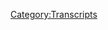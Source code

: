 {{Transcript
    | title         = [[434: Bill Cooper Covers OKC Part 1]]
    | caption       = [https://knowledgefight.libsyn.com/434-bill-cooper-does-okc-part-1 Listen to this episode on Libsyn]
    | episodeNumber = [[434: Bill Cooper Covers OKC Part 1|434]]
    | length        = 02:30:23
}}

{{MessageBox
    | header     = Warning: Bot Generated Content
    | text       = This transcript was automatically generated by transcription software and likely contains many mistakes and misattributions. Please check the audio for definitive quotes, attribution, and context.
    | image      = N3yvass4myg91.webp
    | imagewidth = 50px
    | id         = warning
}}

{{TranscriptBlock
    | name      = Unknown Speaker
    | timestamp = 00:00:00.000
    | text      = And that is a wrap for today's show.
}}

{{TranscriptBlock
    | name      = Unknown Speaker
    | timestamp = 00:00:01.000
    | text      = Hope you enjoyed it.
}}

{{TranscriptBlock
    | name      = Unknown Speaker
    | timestamp = 00:00:02.000
    | text      = And as always, thanks for watching.
}}

{{TranscriptBlock
    | name      = Unknown Speaker
    | timestamp = 00:00:03.000
    | text      = We'll see you next time.
}}

{{TranscriptBlock
    | name      = Unknown Speaker
    | timestamp = 00:00:32.000
    | text      = Bye.
}}

{{TranscriptBlock
    | name      = Unknown Speaker
    | timestamp = 00:01:01.000
    | text      = Bye.
}}

{{TranscriptBlock
    | name      = Unknown Speaker
    | timestamp = 00:01:21.000
    | text      = Bye.
}}

{{TranscriptBlock
    | name      = Unknown Speaker
    | timestamp = 00:01:46.000
    | text      = Bye.
}}

{{TranscriptBlock
    | name      = Unknown Speaker
    | timestamp = 00:02:06.000
    | text      = Bye.
}}

{{TranscriptBlock
    | name      = Unknown Speaker
    | timestamp = 00:02:26.000
    | text      = Bye.
}}

{{TranscriptBlock
    | name      = Unknown Speaker
    | timestamp = 00:02:46.000
    | text      = Bye.
}}

{{TranscriptBlock
    | name      = Unknown Speaker
    | timestamp = 00:03:06.000
    | text      = Bye.
}}

{{TranscriptBlock
    | name      = Unknown Speaker
    | timestamp = 00:03:26.000
    | text      = Bye.
}}

{{TranscriptBlock
    | name      = Unknown Speaker
    | timestamp = 00:03:46.000
    | text      = Bye.
}}

{{TranscriptBlock
    | name      = Unknown Speaker
    | timestamp = 00:04:06.000
    | text      = Bye.
}}

{{TranscriptBlock
    | name      = Unknown Speaker
    | timestamp = 00:04:26.000
    | text      = Bye.
}}

{{TranscriptBlock
    | name      = Unknown Speaker
    | timestamp = 00:04:46.000
    | text      = Bye.
}}

{{TranscriptBlock
    | name      = Unknown Speaker
    | timestamp = 00:05:06.000
    | text      = Bye.
}}

{{TranscriptBlock
    | name      = Unknown Speaker
    | timestamp = 00:05:26.000
    | text      = Bye.
}}

{{TranscriptBlock
    | name      = Unknown Speaker
    | timestamp = 00:05:46.000
    | text      = Bye.
}}

{{TranscriptBlock
    | name      = Unknown Speaker
    | timestamp = 00:06:06.000
    | text      = Bye.
}}

{{TranscriptBlock
    | name      = Unknown Speaker
    | timestamp = 00:06:26.000
    | text      = Bye.
}}

{{TranscriptBlock
    | name      = Unknown Speaker
    | timestamp = 00:06:46.000
    | text      = Bye.
}}

{{TranscriptBlock
    | name      = Unknown Speaker
    | timestamp = 00:07:06.000
    | text      = Bye.
}}

{{TranscriptBlock
    | name      = Unknown Speaker
    | timestamp = 00:07:26.000
    | text      = Bye.
}}

{{TranscriptBlock
    | name      = Unknown Speaker
    | timestamp = 00:07:46.000
    | text      = Bye.
}}

{{TranscriptBlock
    | name      = Unknown Speaker
    | timestamp = 00:08:06.000
    | text      = Bye.
}}

{{TranscriptBlock
    | name      = Unknown Speaker
    | timestamp = 00:08:26.000
    | text      = Bye.
}}

{{TranscriptBlock
    | name      = Unknown Speaker
    | timestamp = 00:08:46.000
    | text      = Bye.
}}

{{TranscriptBlock
    | name      = Unknown Speaker
    | timestamp = 00:09:06.000
    | text      = Bye.
}}

{{TranscriptBlock
    | name      = Unknown Speaker
    | timestamp = 00:09:26.000
    | text      = Bye.
}}

{{TranscriptBlock
    | name      = Unknown Speaker
    | timestamp = 00:09:46.000
    | text      = Bye.
}}

{{TranscriptBlock
    | name      = Unknown Speaker
    | timestamp = 00:10:06.000
    | text      = Bye.
}}

{{TranscriptBlock
    | name      = Unknown Speaker
    | timestamp = 00:10:26.000
    | text      = Bye.
}}

{{TranscriptBlock
    | name      = Unknown Speaker
    | timestamp = 00:10:46.000
    | text      = Bye.
}}

{{TranscriptBlock
    | name      = Unknown Speaker
    | timestamp = 00:11:06.000
    | text      = Bye.
}}

{{TranscriptBlock
    | name      = Unknown Speaker
    | timestamp = 00:11:26.000
    | text      = Bye.
}}

{{TranscriptBlock
    | name      = Unknown Speaker
    | timestamp = 00:11:46.000
    | text      = Bye.
}}

{{TranscriptBlock
    | name      = Unknown Speaker
    | timestamp = 00:12:06.000
    | text      = Bye.
}}

{{TranscriptBlock
    | name      = Unknown Speaker
    | timestamp = 00:12:26.000
    | text      = Bye.
}}

{{TranscriptBlock
    | name      = Unknown Speaker
    | timestamp = 00:12:46.000
    | text      = Bye.
}}

{{TranscriptBlock
    | name      = Unknown Speaker
    | timestamp = 00:13:06.000
    | text      = Bye.
}}

{{TranscriptBlock
    | name      = Unknown Speaker
    | timestamp = 00:13:26.000
    | text      = Bye.
}}

{{TranscriptBlock
    | name      = Unknown Speaker
    | timestamp = 00:13:46.000
    | text      = Bye.
}}

{{TranscriptBlock
    | name      = Unknown Speaker
    | timestamp = 00:14:06.000
    | text      = Bye.
}}

{{TranscriptBlock
    | name      = Unknown Speaker
    | timestamp = 00:14:26.000
    | text      = Bye.
}}

{{TranscriptBlock
    | name      = Unknown Speaker
    | timestamp = 00:14:36.000
    | text      = Bye.
}}

{{TranscriptBlock
    | name      = Unknown Speaker
    | timestamp = 00:14:46.000
    | text      = Bye.
}}

{{TranscriptBlock
    | name      = Unknown Speaker
    | timestamp = 00:15:06.000
    | text      = Bye.
}}

{{TranscriptBlock
    | name      = Unknown Speaker
    | timestamp = 00:15:26.000
    | text      = Bye.
}}

{{TranscriptBlock
    | name      = Unknown Speaker
    | timestamp = 00:15:46.000
    | text      = Bye.
}}

{{TranscriptBlock
    | name      = Unknown Speaker
    | timestamp = 00:16:06.000
    | text      = Bye.
}}

{{TranscriptBlock
    | name      = Unknown Speaker
    | timestamp = 00:16:26.000
    | text      = Bye.
}}

{{TranscriptBlock
    | name      = Unknown Speaker
    | timestamp = 00:16:42.000
    | text      = Bye.
}}

{{TranscriptBlock
    | name      = Unknown Speaker
    | timestamp = 00:17:02.000
    | text      = Bye.
}}

{{TranscriptBlock
    | name      = Unknown Speaker
    | timestamp = 00:17:22.000
    | text      = Bye.
}}

{{TranscriptBlock
    | name      = Unknown Speaker
    | timestamp = 00:17:42.000
    | text      = Bye.
}}

{{TranscriptBlock
    | name      = Unknown Speaker
    | timestamp = 00:18:02.000
    | text      = Bye.
}}

{{TranscriptBlock
    | name      = Unknown Speaker
    | timestamp = 00:18:22.000
    | text      = Bye.
}}

{{TranscriptBlock
    | name      = Unknown Speaker
    | timestamp = 00:18:42.000
    | text      = Bye.
}}

{{TranscriptBlock
    | name      = Unknown Speaker
    | timestamp = 00:19:02.000
    | text      = Bye.
}}

{{TranscriptBlock
    | name      = Unknown Speaker
    | timestamp = 00:19:22.000
    | text      = Bye.
}}

{{TranscriptBlock
    | name      = Unknown Speaker
    | timestamp = 00:19:42.000
    | text      = Bye.
}}

{{TranscriptBlock
    | name      = Unknown Speaker
    | timestamp = 00:20:02.000
    | text      = Bye.
}}

{{TranscriptBlock
    | name      = Unknown Speaker
    | timestamp = 00:20:22.000
    | text      = Bye.
}}

{{TranscriptBlock
    | name      = Unknown Speaker
    | timestamp = 00:20:42.000
    | text      = Bye.
}}

{{TranscriptBlock
    | name      = Unknown Speaker
    | timestamp = 00:21:12.000
    | text      = Bye.
}}

{{TranscriptBlock
    | name      = Unknown Speaker
    | timestamp = 00:21:32.000
    | text      = Bye.
}}

{{TranscriptBlock
    | name      = Unknown Speaker
    | timestamp = 00:21:52.000
    | text      = Bye.
}}

{{TranscriptBlock
    | name      = Unknown Speaker
    | timestamp = 00:22:12.000
    | text      = Bye.
}}

{{TranscriptBlock
    | name      = Unknown Speaker
    | timestamp = 00:22:32.000
    | text      = Bye.
}}

{{TranscriptBlock
    | name      = Unknown Speaker
    | timestamp = 00:22:52.000
    | text      = Bye.
}}

{{TranscriptBlock
    | name      = Unknown Speaker
    | timestamp = 00:23:12.000
    | text      = Bye.
}}

{{TranscriptBlock
    | name      = Unknown Speaker
    | timestamp = 00:23:32.000
    | text      = Bye.
}}

{{TranscriptBlock
    | name      = Unknown Speaker
    | timestamp = 00:23:52.000
    | text      = Bye.
}}

{{TranscriptBlock
    | name      = Unknown Speaker
    | timestamp = 00:24:12.000
    | text      = Bye.
}}

{{TranscriptBlock
    | name      = Unknown Speaker
    | timestamp = 00:24:32.000
    | text      = Bye.
}}

{{TranscriptBlock
    | name      = Unknown Speaker
    | timestamp = 00:24:52.000
    | text      = Bye.
}}

{{TranscriptBlock
    | name      = Unknown Speaker
    | timestamp = 00:25:12.000
    | text      = Bye.
}}

{{TranscriptBlock
    | name      = Unknown Speaker
    | timestamp = 00:25:32.000
    | text      = Bye.
}}

{{TranscriptBlock
    | name      = Unknown Speaker
    | timestamp = 00:25:52.000
    | text      = Bye.
}}

{{TranscriptBlock
    | name      = Unknown Speaker
    | timestamp = 00:26:12.000
    | text      = Bye.
}}

{{TranscriptBlock
    | name      = Unknown Speaker
    | timestamp = 00:26:32.000
    | text      = Bye.
}}

{{TranscriptBlock
    | name      = Unknown Speaker
    | timestamp = 00:26:52.000
    | text      = Bye.
}}

{{TranscriptBlock
    | name      = Unknown Speaker
    | timestamp = 00:27:12.000
    | text      = Bye.
}}

{{TranscriptBlock
    | name      = Unknown Speaker
    | timestamp = 00:27:32.000
    | text      = Bye.
}}

{{TranscriptBlock
    | name      = Unknown Speaker
    | timestamp = 00:27:48.000
    | text      = Bye.
}}

{{TranscriptBlock
    | name      = Unknown Speaker
    | timestamp = 00:28:08.000
    | text      = Bye.
}}

{{TranscriptBlock
    | name      = Unknown Speaker
    | timestamp = 00:28:28.000
    | text      = Bye.
}}

{{TranscriptBlock
    | name      = Unknown Speaker
    | timestamp = 00:28:48.000
    | text      = Bye.
}}

{{TranscriptBlock
    | name      = Unknown Speaker
    | timestamp = 00:29:08.000
    | text      = Bye.
}}

{{TranscriptBlock
    | name      = Unknown Speaker
    | timestamp = 00:29:28.000
    | text      = Bye.
}}

{{TranscriptBlock
    | name      = Unknown Speaker
    | timestamp = 00:29:48.000
    | text      = Bye.
}}

{{TranscriptBlock
    | name      = Unknown Speaker
    | timestamp = 00:30:08.000
    | text      = Bye.
}}

{{TranscriptBlock
    | name      = Unknown Speaker
    | timestamp = 00:30:28.000
    | text      = Bye.
}}

{{TranscriptBlock
    | name      = Unknown Speaker
    | timestamp = 00:30:48.000
    | text      = Bye.
}}

{{TranscriptBlock
    | name      = Unknown Speaker
    | timestamp = 00:30:58.000
    | text      = Bye.
}}

{{TranscriptBlock
    | name      = Unknown Speaker
    | timestamp = 00:31:08.000
    | text      = Bye.
}}

{{TranscriptBlock
    | name      = Unknown Speaker
    | timestamp = 00:31:28.000
    | text      = Bye.
}}

{{TranscriptBlock
    | name      = Unknown Speaker
    | timestamp = 00:31:48.000
    | text      = Bye.
}}

{{TranscriptBlock
    | name      = Unknown Speaker
    | timestamp = 00:32:08.000
    | text      = Bye.
}}

{{TranscriptBlock
    | name      = Unknown Speaker
    | timestamp = 00:32:28.000
    | text      = Bye.
}}

{{TranscriptBlock
    | name      = Unknown Speaker
    | timestamp = 00:32:48.000
    | text      = Bye.
}}

{{TranscriptBlock
    | name      = Unknown Speaker
    | timestamp = 00:33:08.000
    | text      = Bye.
}}

{{TranscriptBlock
    | name      = Unknown Speaker
    | timestamp = 00:33:28.000
    | text      = Bye.
}}

{{TranscriptBlock
    | name      = Unknown Speaker
    | timestamp = 00:33:48.000
    | text      = Bye.
}}

{{TranscriptBlock
    | name      = Unknown Speaker
    | timestamp = 00:34:08.000
    | text      = Bye.
}}

{{TranscriptBlock
    | name      = Unknown Speaker
    | timestamp = 00:34:28.000
    | text      = Bye.
}}

{{TranscriptBlock
    | name      = Unknown Speaker
    | timestamp = 00:34:48.000
    | text      = Bye.
}}

{{TranscriptBlock
    | name      = Unknown Speaker
    | timestamp = 00:35:08.000
    | text      = Bye.
}}

{{TranscriptBlock
    | name      = Unknown Speaker
    | timestamp = 00:35:28.000
    | text      = Bye.
}}

{{TranscriptBlock
    | name      = Unknown Speaker
    | timestamp = 00:35:48.000
    | text      = Bye.
}}

{{TranscriptBlock
    | name      = Unknown Speaker
    | timestamp = 00:36:08.000
    | text      = Bye.
}}

{{TranscriptBlock
    | name      = Unknown Speaker
    | timestamp = 00:36:18.000
    | text      = Bye.
}}

{{TranscriptBlock
    | name      = Unknown Speaker
    | timestamp = 00:36:28.000
    | text      = Bye.
}}

{{TranscriptBlock
    | name      = Unknown Speaker
    | timestamp = 00:36:38.000
    | text      = Bye.
}}

{{TranscriptBlock
    | name      = Unknown Speaker
    | timestamp = 00:36:48.000
    | text      = Bye.
}}

{{TranscriptBlock
    | name      = Unknown Speaker
    | timestamp = 00:36:58.000
    | text      = Bye.
}}

{{TranscriptBlock
    | name      = Unknown Speaker
    | timestamp = 00:37:18.000
    | text      = Bye.
}}

{{TranscriptBlock
    | name      = Unknown Speaker
    | timestamp = 00:37:28.000
    | text      = Bye.
}}

{{TranscriptBlock
    | name      = Unknown Speaker
    | timestamp = 00:37:38.000
    | text      = Bye.
}}

{{TranscriptBlock
    | name      = Unknown Speaker
    | timestamp = 00:37:48.000
    | text      = Bye.
}}

{{TranscriptBlock
    | name      = Unknown Speaker
    | timestamp = 00:37:58.000
    | text      = Bye.
}}

{{TranscriptBlock
    | name      = Unknown Speaker
    | timestamp = 00:38:08.000
    | text      = Bye.
}}

{{TranscriptBlock
    | name      = Unknown Speaker
    | timestamp = 00:38:18.000
    | text      = Bye.
}}

{{TranscriptBlock
    | name      = Unknown Speaker
    | timestamp = 00:38:28.000
    | text      = Bye.
}}

{{TranscriptBlock
    | name      = Unknown Speaker
    | timestamp = 00:38:38.000
    | text      = Bye.
}}

{{TranscriptBlock
    | name      = Unknown Speaker
    | timestamp = 00:38:48.000
    | text      = Bye.
}}

{{TranscriptBlock
    | name      = Unknown Speaker
    | timestamp = 00:38:58.000
    | text      = Bye.
}}

{{TranscriptBlock
    | name      = Unknown Speaker
    | timestamp = 00:39:08.000
    | text      = Bye.
}}

{{TranscriptBlock
    | name      = Unknown Speaker
    | timestamp = 00:39:18.000
    | text      = Bye.
}}

{{TranscriptBlock
    | name      = Unknown Speaker
    | timestamp = 00:39:28.000
    | text      = Bye.
}}

{{TranscriptBlock
    | name      = Unknown Speaker
    | timestamp = 00:39:38.000
    | text      = Bye.
}}

{{TranscriptBlock
    | name      = Unknown Speaker
    | timestamp = 00:39:48.000
    | text      = Bye.
}}

{{TranscriptBlock
    | name      = Unknown Speaker
    | timestamp = 00:40:12.000
    | text      = Bye.
}}

{{TranscriptBlock
    | name      = Unknown Speaker
    | timestamp = 00:40:22.000
    | text      = Bye.
}}

{{TranscriptBlock
    | name      = Unknown Speaker
    | timestamp = 00:40:32.000
    | text      = Bye.
}}

{{TranscriptBlock
    | name      = Unknown Speaker
    | timestamp = 00:40:42.000
    | text      = Bye.
}}

{{TranscriptBlock
    | name      = Unknown Speaker
    | timestamp = 00:40:52.000
    | text      = Bye.
}}

{{TranscriptBlock
    | name      = Unknown Speaker
    | timestamp = 00:41:02.000
    | text      = Bye.
}}

{{TranscriptBlock
    | name      = Unknown Speaker
    | timestamp = 00:41:12.000
    | text      = Bye.
}}

{{TranscriptBlock
    | name      = Unknown Speaker
    | timestamp = 00:41:22.000
    | text      = Bye.
}}

{{TranscriptBlock
    | name      = Unknown Speaker
    | timestamp = 00:41:32.000
    | text      = Bye.
}}

{{TranscriptBlock
    | name      = Unknown Speaker
    | timestamp = 00:41:42.000
    | text      = Bye.
}}

{{TranscriptBlock
    | name      = Unknown Speaker
    | timestamp = 00:41:52.000
    | text      = Bye.
}}

{{TranscriptBlock
    | name      = Unknown Speaker
    | timestamp = 00:42:02.000
    | text      = Bye.
}}

{{TranscriptBlock
    | name      = Unknown Speaker
    | timestamp = 00:42:12.000
    | text      = Bye.
}}

{{TranscriptBlock
    | name      = Unknown Speaker
    | timestamp = 00:42:22.000
    | text      = Bye.
}}

{{TranscriptBlock
    | name      = Unknown Speaker
    | timestamp = 00:42:32.000
    | text      = Bye.
}}

{{TranscriptBlock
    | name      = Unknown Speaker
    | timestamp = 00:42:42.000
    | text      = Bye.
}}

{{TranscriptBlock
    | name      = Unknown Speaker
    | timestamp = 00:42:52.000
    | text      = Bye.
}}

{{TranscriptBlock
    | name      = Unknown Speaker
    | timestamp = 00:43:02.000
    | text      = Bye.
}}

{{TranscriptBlock
    | name      = Unknown Speaker
    | timestamp = 00:43:12.000
    | text      = Bye.
}}

{{TranscriptBlock
    | name      = Unknown Speaker
    | timestamp = 00:43:22.000
    | text      = Bye.
}}

{{TranscriptBlock
    | name      = Unknown Speaker
    | timestamp = 00:43:32.000
    | text      = Bye.
}}

{{TranscriptBlock
    | name      = Unknown Speaker
    | timestamp = 00:43:42.000
    | text      = Bye.
}}

{{TranscriptBlock
    | name      = Unknown Speaker
    | timestamp = 00:43:52.000
    | text      = Bye.
}}

{{TranscriptBlock
    | name      = Unknown Speaker
    | timestamp = 00:44:02.000
    | text      = Bye.
}}

{{TranscriptBlock
    | name      = Unknown Speaker
    | timestamp = 00:44:12.000
    | text      = Bye.
}}

{{TranscriptBlock
    | name      = Unknown Speaker
    | timestamp = 00:44:22.000
    | text      = Bye.
}}

{{TranscriptBlock
    | name      = Unknown Speaker
    | timestamp = 00:44:32.000
    | text      = Bye.
}}

{{TranscriptBlock
    | name      = Unknown Speaker
    | timestamp = 00:44:42.000
    | text      = Bye.
}}

{{TranscriptBlock
    | name      = Unknown Speaker
    | timestamp = 00:45:02.000
    | text      = Bye.
}}

{{TranscriptBlock
    | name      = Unknown Speaker
    | timestamp = 00:45:32.000
    | text      = Bye.
}}

{{TranscriptBlock
    | name      = Unknown Speaker
    | timestamp = 00:45:42.000
    | text      = Bye.
}}

{{TranscriptBlock
    | name      = Unknown Speaker
    | timestamp = 00:45:52.000
    | text      = Bye.
}}

{{TranscriptBlock
    | name      = Unknown Speaker
    | timestamp = 00:46:02.000
    | text      = Bye.
}}

{{TranscriptBlock
    | name      = Unknown Speaker
    | timestamp = 00:46:12.000
    | text      = Bye.
}}

{{TranscriptBlock
    | name      = Unknown Speaker
    | timestamp = 00:46:22.000
    | text      = Bye.
}}

{{TranscriptBlock
    | name      = Unknown Speaker
    | timestamp = 00:46:32.000
    | text      = Bye.
}}

{{TranscriptBlock
    | name      = Unknown Speaker
    | timestamp = 00:46:42.000
    | text      = Bye.
}}

{{TranscriptBlock
    | name      = Unknown Speaker
    | timestamp = 00:46:52.000
    | text      = Bye.
}}

{{TranscriptBlock
    | name      = Unknown Speaker
    | timestamp = 00:47:02.000
    | text      = Bye.
}}

{{TranscriptBlock
    | name      = Unknown Speaker
    | timestamp = 00:47:12.000
    | text      = Bye.
}}

{{TranscriptBlock
    | name      = Unknown Speaker
    | timestamp = 00:47:22.000
    | text      = Bye.
}}

{{TranscriptBlock
    | name      = Unknown Speaker
    | timestamp = 00:47:32.000
    | text      = Bye.
}}

{{TranscriptBlock
    | name      = Unknown Speaker
    | timestamp = 00:47:42.000
    | text      = Bye.
}}

{{TranscriptBlock
    | name      = Unknown Speaker
    | timestamp = 00:47:52.000
    | text      = Bye.
}}

{{TranscriptBlock
    | name      = Unknown Speaker
    | timestamp = 00:48:02.000
    | text      = So real quick, when he said that these are some of the rumors and speculations, I found it incredibly confusing at first because he's just done this part where he's like the base, the Air Force base has heightened security.
}}

{{TranscriptBlock
    | name      = Unknown Speaker
    | timestamp = 00:48:16.000
    | text      = He was like, is he talking about those rumors? Yeah, are those the rumors or what? You're about to say the rumors.
}}

{{TranscriptBlock
    | name      = Unknown Speaker
    | timestamp = 00:48:22.000
    | text      = Right.
}}

{{TranscriptBlock
    | name      = Unknown Speaker
    | timestamp = 00:48:22.000
    | text      = And I had to go back and listen to it a couple times and I'm very certain that he's saying that the things that were reported before, the Air Force base, the FBI substation, all that stuff, that is not rumor.
}}

{{TranscriptBlock
    | name      = Unknown Speaker
    | timestamp = 00:48:34.000
    | text      = Those are true.
}}

{{TranscriptBlock
    | name      = Unknown Speaker
    | timestamp = 00:48:34.000
    | text      = What he's about to talk about is rumors.
}}

{{TranscriptBlock
    | name      = Unknown Speaker
    | timestamp = 00:48:36.000
    | text      = It was Jessica Rabbit.
}}

{{TranscriptBlock
    | name      = Unknown Speaker
    | timestamp = 00:48:38.000
    | text      = Remember, these are rumors, speculations.
}}

{{TranscriptBlock
    | name      = Unknown Speaker
    | timestamp = 00:48:46.000
    | text      = A local television station in Oklahoma City received a call from an unidentified male, reportedly speaking with a foreign accent, who stated that the Nation of Islam claimed responsibility for the bombing.
}}

{{TranscriptBlock
    | name      = Unknown Speaker
    | timestamp = 00:49:00.000
    | text      = I wonder how much utility there is in coming on a conspiracy paranoia-themed broadcast and just repeating random rumors about the bombing.
}}

{{TranscriptBlock
    | name      = Unknown Speaker
    | timestamp = 00:49:08.000
    | text      = Hey, these are rumors.
}}

{{TranscriptBlock
    | name      = Unknown Speaker
    | timestamp = 00:49:10.000
    | text      = Even if you preface them by saying they're just rumors and they are proven, it feels irresponsible.
}}

{{TranscriptBlock
    | name      = Unknown Speaker
    | timestamp = 00:49:14.000
    | text      = Even if it appears to be him really trying not to be, I just don't know what value it has to be like, well, here's something that people have said.
}}

{{TranscriptBlock
    | name      = Unknown Speaker
    | timestamp = 00:49:22.000
    | text      = Yeah, that is strange.
}}

{{TranscriptBlock
    | name      = Unknown Speaker
    | timestamp = 00:49:24.000
    | text      = How silly is it that he is rejecting that caller but is willing to accept his caller's bullshit instantaneously?
}}

{{TranscriptBlock
    | name      = Unknown Speaker
    | timestamp = 00:49:31.000
    | text      = Well, he's presumably talked to these callers a couple of times.
}}

{{TranscriptBlock
    | name      = Unknown Speaker
    | timestamp = 00:49:33.000
    | text      = Sure.
}}

{{TranscriptBlock
    | name      = Unknown Speaker
    | timestamp = 00:49:34.000
    | text      = And they pay him dues.
}}

{{TranscriptBlock
    | name      = Unknown Speaker
    | timestamp = 00:49:35.000
    | text      = Fair enough.
}}

{{TranscriptBlock
    | name      = Unknown Speaker
    | timestamp = 00:49:36.000
    | text      = I forgot about that part.
}}

{{TranscriptBlock
    | name      = Unknown Speaker
    | timestamp = 00:49:37.000
    | text      = They pay him dues?
}}

{{TranscriptBlock
    | name      = Unknown Speaker
    | timestamp = 00:49:38.000
    | text      = Yeah.
}}

{{TranscriptBlock
    | name      = Unknown Speaker
    | timestamp = 00:49:39.000
    | text      = Okay, well then I would believe people who paid him.
}}

{{TranscriptBlock
    | name      = Unknown Speaker
    | timestamp = 00:49:40.000
    | text      = You've got to pay to be in Kaji.
}}

{{TranscriptBlock
    | name      = Unknown Speaker
    | timestamp = 00:49:42.000
    | text      = Okay.
}}

{{TranscriptBlock
    | name      = Unknown Speaker
    | timestamp = 00:49:43.000
    | text      = So, Bill is reporting that this local station did receive this call claiming that the Nation of Islam took responsibility, but he's not being precise with his own reporting.
}}

{{TranscriptBlock
    | name      = Unknown Speaker
    | timestamp = 00:49:52.000
    | text      = This station in Oklahoma was KFOR, and after this anchor said that they'd received this call, another anchor said, quote, it could be a crank call.
}}

{{TranscriptBlock
    | name      = Unknown Speaker
    | timestamp = 00:50:01.000
    | text      = They were not even reporting this as anything real themselves, but while we're on the subject, fuck them for saying that on air.
}}

{{TranscriptBlock
    | name      = Unknown Speaker
    | timestamp = 00:50:07.000
    | text      = Even if they pointed out that it might be a crank call, go fuck yourself.
}}

{{TranscriptBlock
    | name      = Unknown Speaker
    | timestamp = 00:50:11.000
    | text      = Yeah.
}}

{{TranscriptBlock
    | name      = Unknown Speaker
    | timestamp = 00:50:12.000
    | text      = That doesn't bring anything to anybody.
}}

{{TranscriptBlock
    | name      = Unknown Speaker
    | timestamp = 00:50:13.000
    | text      = Yeah.
}}

{{TranscriptBlock
    | name      = Unknown Speaker
    | timestamp = 00:50:14.000
    | text      = That's some pretty irresponsible stuff.
}}

{{TranscriptBlock
    | name      = Unknown Speaker
    | timestamp = 00:50:16.000
    | text      = Bill's only point was that some media outlets were putting out sloppy work. I'd probably be on very similar pages, though.
}}

{{TranscriptBlock
    | name      = Unknown Speaker
    | timestamp = 00:50:22.000
    | text      = Yeah, yeah.
}}

{{TranscriptBlock
    | name      = Unknown Speaker
    | timestamp = 00:50:23.000
    | text      = If that was it.
}}

{{TranscriptBlock
    | name      = Unknown Speaker
    | timestamp = 00:50:24.000
    | text      = But even this discussion of the report on KFOR isn't even done right.
}}

{{TranscriptBlock
    | name      = Unknown Speaker
    | timestamp = 00:50:29.000
    | text      = That's crazy.
}}

{{TranscriptBlock
    | name      = Unknown Speaker
    | timestamp = 00:50:30.000
    | text      = Yeah.
}}

{{TranscriptBlock
    | name      = Unknown Speaker
    | timestamp = 00:50:31.000
    | text      = Everybody's making the same mistake.
}}

{{TranscriptBlock
    | name      = Unknown Speaker
    | timestamp = 00:50:32.000
    | text      = I expect it from a shortwave conspiracy theorist.
}}

{{TranscriptBlock
    | name      = Unknown Speaker
    | timestamp = 00:50:35.000
    | text      = Uh-huh.
}}

{{TranscriptBlock
    | name      = Unknown Speaker
    | timestamp = 00:50:36.000
    | text      = You know, not just like, hey, I got a call that says I can refinance my mortgage and also it could have been Middle Easterns who did the bombing.
}}

{{TranscriptBlock
    | name      = Unknown Speaker
    | timestamp = 00:50:42.000
    | text      = I don't know.
}}

{{TranscriptBlock
    | name      = Unknown Speaker
    | timestamp = 00:50:43.000
    | text      = I just get calls.
}}

{{TranscriptBlock
    | name      = Unknown Speaker
    | timestamp = 00:50:44.000
    | text      = Hooray.
}}

{{TranscriptBlock
    | name      = Unknown Speaker
    | timestamp = 00:50:45.000
    | text      = Just some weird caller to this local station.
}}

{{TranscriptBlock
    | name      = Unknown Speaker
    | timestamp = 00:50:48.000
    | text      = There were also other people repeating this.
}}

{{TranscriptBlock
    | name      = Unknown Speaker
    | timestamp = 00:50:51.000
    | text      = On another broadcast, Dave McCurdy, former Democratic congressman, promptly came on television and repeated the same unsubstantiated rumor.
}}

{{TranscriptBlock
    | name      = Unknown Speaker
    | timestamp = 00:51:01.000
    | text      = So this isn't accurate.
}}

{{TranscriptBlock
    | name      = Unknown Speaker
    | timestamp = 00:51:03.000
    | text      = Dave McCurdy was a former Oklahoma congressman and he did get on air and he connected the bombing to Hamas, not to the Nation of Islam.
}}

{{TranscriptBlock
    | name      = Unknown Speaker
    | timestamp = 00:51:11.000
    | text      = UPI reported on his comments, quote, my first reaction was there could be a very real connection to some of the fundamentalist groups operating around the city, the former congressman said.
}}

{{TranscriptBlock
    | name      = Unknown Speaker
    | timestamp = 00:51:22.000
    | text      = He said a number of Muslim fundamentalist groups, some with links to Hamas, had recently held a convention in the area.
}}

{{TranscriptBlock
    | name      = Unknown Speaker
    | timestamp = 00:51:29.000
    | text      = You begin to think that maybe Khaji is not good at detail work.
}}

{{TranscriptBlock
    | name      = Unknown Speaker
    | timestamp = 00:51:33.000
    | text      = Nah, not there.
}}

{{TranscriptBlock
    | name      = Unknown Speaker
    | timestamp = 00:51:34.000
    | text      = Not there.
}}

{{TranscriptBlock
    | name      = Unknown Speaker
    | timestamp = 00:51:35.000
    | text      = I mean, this has got to just be Bill like reading more stuff that his listeners have prepared.
}}

{{TranscriptBlock
    | name      = Unknown Speaker
    | timestamp = 00:51:40.000
    | text      = Yeah.
}}

{{TranscriptBlock
    | name      = Unknown Speaker
    | timestamp = 00:51:41.000
    | text      = I start to wonder if he does anything.
}}

{{TranscriptBlock
    | name      = Unknown Speaker
    | timestamp = 00:51:43.000
    | text      = You could just go get the quote yourself.
}}

{{TranscriptBlock
    | name      = Unknown Speaker
    | timestamp = 00:51:45.000
    | text      = True.
}}

{{TranscriptBlock
    | name      = Unknown Speaker
    | timestamp = 00:51:46.000
    | text      = You know, it's there.
}}

{{TranscriptBlock
    | name      = Unknown Speaker
    | timestamp = 00:51:47.000
    | text      = Yeah.
}}

{{TranscriptBlock
    | name      = Unknown Speaker
    | timestamp = 00:51:48.000
    | text      = By the time he's doing this broadcast, he could just go look at the quote.
}}

{{TranscriptBlock
    | name      = Unknown Speaker
    | timestamp = 00:51:51.000
    | text      = Conceivably, he could even go cut it out of the show.
}}

{{TranscriptBlock
    | name      = Unknown Speaker
    | timestamp = 00:51:53.000
    | text      = Yeah.
}}

{{TranscriptBlock
    | name      = Unknown Speaker
    | timestamp = 00:51:54.000
    | text      = Yeah, exactly.
}}

{{TranscriptBlock
    | name      = Unknown Speaker
    | timestamp = 00:51:55.000
    | text      = It would be a little bit more difficult than it is today, but could still do it.
}}

{{TranscriptBlock
    | name      = Unknown Speaker
    | timestamp = 00:51:59.000
    | text      = If he wanted to do any work.
}}

{{TranscriptBlock
    | name      = Unknown Speaker
    | timestamp = 00:52:01.000
    | text      = Well, I mean, it's just Khaji people doing it.
}}

{{TranscriptBlock
    | name      = Unknown Speaker
    | timestamp = 00:52:03.000
    | text      = It's just Khaji people.
}}

{{TranscriptBlock
    | name      = Unknown Speaker
    | timestamp = 00:52:04.000
    | text      = I'm pretty sure.
}}

{{TranscriptBlock
    | name      = Unknown Speaker
    | timestamp = 00:52:05.000
    | text      = It's wild.
}}

{{TranscriptBlock
    | name      = Unknown Speaker
    | timestamp = 00:52:06.000
    | text      = So, here's another little bit of a rumor that's going around.
}}

{{TranscriptBlock
    | name      = Unknown Speaker
    | timestamp = 00:52:10.000
    | text      = Another report from the scene stated that firefighters going through the rubble of the
}}

{{TranscriptBlock
    | name      = Unknown Speaker
    | timestamp = 00:52:14.000
    | text      = federal building discovered other explosive devices and plastic which had been allegedly
}}

{{TranscriptBlock
    | name      = Unknown Speaker
    | timestamp = 00:52:20.599
    | text      = kept in the offices of the ATF located in the federal building.
}}

{{TranscriptBlock
    | name      = Unknown Speaker
    | timestamp = 00:52:26.000
    | text      = That's the alcohol, tobacco, and firearms.
}}

{{TranscriptBlock
    | name      = Unknown Speaker
    | timestamp = 00:52:30.760
    | text      = That particular report, unlike all of the others heard today, was never reported again.
}}

{{TranscriptBlock
    | name      = Unknown Speaker
    | timestamp = 00:52:38.760
    | text      = We've also not heard it mentioned further on the scanner.
}}

{{TranscriptBlock
    | name      = Unknown Speaker
    | timestamp = 00:52:43.840
    | text      = It was either a true rumor, or if it was true, was quickly squashed.
}}

{{TranscriptBlock
    | name      = Unknown Speaker
    | timestamp = 00:52:49.760
    | text      = So, this again is something that Bill is talking about in the context of this list of rumors,
}}

{{TranscriptBlock
    | name      = Unknown Speaker
    | timestamp = 00:52:54.760
    | text      = but you can hear the insinuation in his tone.
}}

{{TranscriptBlock
    | name      = Unknown Speaker
    | timestamp = 00:52:57.760
    | text      = He's not reporting this as a rumor, and honestly, as far as rumors go, you shouldn't report
}}

{{TranscriptBlock
    | name      = Unknown Speaker
    | timestamp = 00:53:01.760
    | text      = them unless you're explicitly debunking them and you make that very clear.
}}

{{TranscriptBlock
    | name      = Unknown Speaker
    | timestamp = 00:53:06.760
    | text      = It's unhealthy to shruggingly report rumors and entertain the possibility that maybe they're
}}

{{TranscriptBlock
    | name      = Unknown Speaker
    | timestamp = 00:53:10.760
    | text      = true.
}}

{{TranscriptBlock
    | name      = Unknown Speaker
    | timestamp = 00:53:11.760
    | text      = When you operate like this, the only real outcome that comes of it is the dumber elements
}}

{{TranscriptBlock
    | name      = Unknown Speaker
    | timestamp = 00:53:15.760
    | text      = of an audience.
}}

{{TranscriptBlock
    | name      = Unknown Speaker
    | timestamp = 00:53:16.760
    | text      = Ignore the part where you say it's just a rumor and they come to accept the rumor as
}}

{{TranscriptBlock
    | name      = Unknown Speaker
    | timestamp = 00:53:19.760
    | text      = true.
}}

{{TranscriptBlock
    | name      = Unknown Speaker
    | timestamp = 00:53:20.760
    | text      = Anyone listening has probably already heard these rumors somewhere already, so what's
}}

{{TranscriptBlock
    | name      = Unknown Speaker
    | timestamp = 00:53:24.760
    | text      = the value in repeating them and saying, these are just rumors.
}}

{{TranscriptBlock
    | name      = Unknown Speaker
    | timestamp = 00:53:26.760
    | text      = They may or may not be true.
}}

{{TranscriptBlock
    | name      = Unknown Speaker
    | timestamp = 00:53:28.760
    | text      = It's just lazy as hell, and it doesn't bring anything to the table.
}}

{{TranscriptBlock
    | name      = Unknown Speaker
    | timestamp = 00:53:30.760
    | text      = And it definitely makes it so a year or two later, somebody can just be like, ah, I'm
}}

{{TranscriptBlock
    | name      = Unknown Speaker
    | timestamp = 00:53:36.760
    | text      = pretty sure I remember that there was something about the ATF hiding stuff.
}}

{{TranscriptBlock
    | name      = Unknown Speaker
    | timestamp = 00:53:40.760
    | text      = You completely forget the part where it's like, oh yeah, Bill said that was a rumor.
}}

{{TranscriptBlock
    | name      = Unknown Speaker
    | timestamp = 00:53:44.760
    | text      = Yeah, no, it's just a data point now, or whatever they call it.
}}

{{TranscriptBlock
    | name      = Unknown Speaker
    | timestamp = 00:53:49.760
    | text      = So the quote-unquote report of finding explosive parts in the rubble did not disappear, as
}}

{{TranscriptBlock
    | name      = Unknown Speaker
    | timestamp = 00:53:53.760
    | text      = Bill is imagining, and it actually dogged the ATF for quite a while.
}}

{{TranscriptBlock
    | name      = Unknown Speaker
    | timestamp = 00:53:58.760
    | text      = In September 1995, they released a statement saying that they were, quote, absolutely no
}}

{{TranscriptBlock
    | name      = Unknown Speaker
    | timestamp = 00:54:02.760
    | text      = explosives in their office, and that there were a few things in the office that could
}}

{{TranscriptBlock
    | name      = Unknown Speaker
    | timestamp = 00:54:06.760
    | text      = be mistaken for explosives.
}}

{{TranscriptBlock
    | name      = Unknown Speaker
    | timestamp = 00:54:08.760
    | text      = According to a 1996 article in the Washington Post, citing a Dallas ATF spokesman, quote,
}}

{{TranscriptBlock
    | name      = Unknown Speaker
    | timestamp = 00:54:14.760
    | text      = these items were not explosives, but rather devices designed for training purposes that
}}

{{TranscriptBlock
    | name      = Unknown Speaker
    | timestamp = 00:54:18.760
    | text      = never contained explosive materials.
}}

{{TranscriptBlock
    | name      = Unknown Speaker
    | timestamp = 00:54:22.760
    | text      = He said these types of items are used as explanatory props in court cases.
}}

{{TranscriptBlock
    | name      = Unknown Speaker
    | timestamp = 00:54:27.760
    | text      = Obviously, you don't want to bring a fucking pipe bomb to court.
}}

{{TranscriptBlock
    | name      = Unknown Speaker
    | timestamp = 00:54:30.760
    | text      = You're trying to demonstrate it.
}}

{{TranscriptBlock
    | name      = Unknown Speaker
    | timestamp = 00:54:31.760
    | text      = And then he ripped both sleeves off, and he's like, these are the only explosives in the
}}

{{TranscriptBlock
    | name      = Unknown Speaker
    | timestamp = 00:54:35.760
    | text      = ATF!
}}

{{TranscriptBlock
    | name      = Unknown Speaker
    | timestamp = 00:54:36.760
    | text      = Woo!
}}

{{TranscriptBlock
    | name      = Unknown Speaker
    | timestamp = 00:54:37.760
    | text      = In Timothy McVeigh's trial, one of the bombs that was supposedly found was explained by
}}

{{TranscriptBlock
    | name      = Unknown Speaker
    | timestamp = 00:54:41.760
    | text      = Mike Shannon, the Special Operations Chief of the Oklahoma City Fire Department, as being,
}}

{{TranscriptBlock
    | name      = Unknown Speaker
    | timestamp = 00:54:45.760
    | text      = quote, a desk ornament from an ATF agent that was knocked into the stairwell, a desk clock
}}

{{TranscriptBlock
    | name      = Unknown Speaker
    | timestamp = 00:54:50.760
    | text      = that had the appearance of a very typical type of what you'd see in a TV or comic strip
}}

{{TranscriptBlock
    | name      = Unknown Speaker
    | timestamp = 00:54:55.760
    | text      = of a bomb, and it was in the stairwell, and people were really nervous at the time.
}}

{{TranscriptBlock
    | name      = Unknown Speaker
    | timestamp = 00:54:59.760
    | text      = There was a burlap sack with a big money sign printed on it.
}}

{{TranscriptBlock
    | name      = Unknown Speaker
    | timestamp = 00:55:03.760
    | text      = These were the sort of things that were mistaken for possible bombs, and then reported by media
}}

{{TranscriptBlock
    | name      = Unknown Speaker
    | timestamp = 00:55:07.760
    | text      = outlets that were eager to get out any possible news.
}}

{{TranscriptBlock
    | name      = Unknown Speaker
    | timestamp = 00:55:11.760
    | text      = When you hear things like in the police scanner, the report of a possible second device found,
}}

{{TranscriptBlock
    | name      = Unknown Speaker
    | timestamp = 00:55:16.760
    | text      = you don't really know what all the details are, and it's easy to get the wrong impression.
}}

{{TranscriptBlock
    | name      = Unknown Speaker
    | timestamp = 00:55:21.760
    | text      = Now, here's the thing.
}}

{{TranscriptBlock
    | name      = Unknown Speaker
    | timestamp = 00:55:23.760
    | text      = Bill Cooper repeating a rumor about the ATF is not just a guy repeating a rumor for the
}}

{{TranscriptBlock
    | name      = Unknown Speaker
    | timestamp = 00:55:27.760
    | text      = sake of bringing erroneous news to the audience's awareness.
}}

{{TranscriptBlock
    | name      = Unknown Speaker
    | timestamp = 00:55:30.760
    | text      = Oh, does he have a history with the ATF?
}}

{{TranscriptBlock
    | name      = Unknown Speaker
    | timestamp = 00:55:32.760
    | text      = Bill and all the militia-patriot community fucking hate the ATF.
}}

{{TranscriptBlock
    | name      = Unknown Speaker
    | timestamp = 00:55:35.760
    | text      = So the repeating of a rumor about them having bombs in their office has a heavy suggestiveness
}}

{{TranscriptBlock
    | name      = Unknown Speaker
    | timestamp = 00:55:40.760
    | text      = to it.
}}

{{TranscriptBlock
    | name      = Unknown Speaker
    | timestamp = 00:55:41.760
    | text      = I refuse to believe that Bill wouldn't be aware of that.
}}

{{TranscriptBlock
    | name      = Unknown Speaker
    | timestamp = 00:55:44.760
    | text      = Like, he can pretend he's just discussing rumors, but that's bullshit.
}}

{{TranscriptBlock
    | name      = Unknown Speaker
    | timestamp = 00:55:47.760
    | text      = Yeah.
}}

{{TranscriptBlock
    | name      = Unknown Speaker
    | timestamp = 00:55:48.760
    | text      = That is not what this is.
}}

{{TranscriptBlock
    | name      = Unknown Speaker
    | timestamp = 00:55:49.760
    | text      = Oh, there's a rumor going around that the organization that I hate most in the entire
}}

{{TranscriptBlock
    | name      = Unknown Speaker
    | timestamp = 00:55:54.760
    | text      = world has got bomb pieces around.
}}

{{TranscriptBlock
    | name      = Unknown Speaker
    | timestamp = 00:55:57.760
    | text      = I'm not saying that they're doing it, but if you don't hear about it again, that's because
}}

{{TranscriptBlock
    | name      = Unknown Speaker
    | timestamp = 00:56:00.760
    | text      = they fucking covered it up, and you know it.
}}

{{TranscriptBlock
    | name      = Unknown Speaker
    | timestamp = 00:56:02.760
    | text      = Sure.
}}

{{TranscriptBlock
    | name      = Unknown Speaker
    | timestamp = 00:56:03.760
    | text      = Yeah.
}}

{{TranscriptBlock
    | name      = Unknown Speaker
    | timestamp = 00:56:04.760
    | text      = So, one more little piece of rumor here before I start to hate Bill.
}}

{{TranscriptBlock
    | name      = Unknown Speaker
    | timestamp = 00:56:09.760
    | text      = I don'tâ€"maybe Iâ€"maybe I think I hate him.
}}

{{TranscriptBlock
    | name      = Unknown Speaker
    | timestamp = 00:56:13.760
    | text      = I think I hate him.
}}

{{TranscriptBlock
    | name      = Unknown Speaker
    | timestamp = 00:56:14.760
    | text      = We'll see.
}}

{{TranscriptBlock
    | name      = Unknown Speaker
    | timestamp = 00:56:15.760
    | text      = A later radio report made mention of a rocket launcher being found in the debris, which
}}

{{TranscriptBlock
    | name      = Unknown Speaker
    | timestamp = 00:56:21.760
    | text      = was supposed to have also been in the Bureau of Alcohol, Tobacco, and Firearms Office.
}}

{{TranscriptBlock
    | name      = Unknown Speaker
    | timestamp = 00:56:26.760
    | text      = That report also has never been repeated, substantiated, or denied.
}}

{{TranscriptBlock
    | name      = Unknown Speaker
    | timestamp = 00:56:36.760
    | text      = You ended with denied.
}}

{{TranscriptBlock
    | name      = Unknown Speaker
    | timestamp = 00:56:38.760
    | text      = It hasn't been denied.
}}

{{TranscriptBlock
    | name      = Unknown Speaker
    | timestamp = 00:56:39.760
    | text      = I understand that.
}}

{{TranscriptBlock
    | name      = Unknown Speaker
    | timestamp = 00:56:40.760
    | text      = The ominous music.
}}

{{TranscriptBlock
    | name      = Unknown Speaker
    | timestamp = 00:56:41.760
    | text      = Yeah.
}}

{{TranscriptBlock
    | name      = Unknown Speaker
    | timestamp = 00:56:42.760
    | text      = So this one's actually true.
}}

{{TranscriptBlock
    | name      = Unknown Speaker
    | timestamp = 00:56:43.760
    | text      = No shit.
}}

{{TranscriptBlock
    | name      = Unknown Speaker
    | timestamp = 00:56:44.760
    | text      = They had a rocket launcher?
}}

{{TranscriptBlock
    | name      = Unknown Speaker
    | timestamp = 00:56:45.760
    | text      = Yep.
}}

{{TranscriptBlock
    | name      = Unknown Speaker
    | timestamp = 00:56:46.760
    | text      = That's fun.
}}

{{TranscriptBlock
    | name      = Unknown Speaker
    | timestamp = 00:56:47.760
    | text      = The folks who were going through the debris did actually find a rocket launcher in the
}}

{{TranscriptBlock
    | name      = Unknown Speaker
    | timestamp = 00:56:49.760
    | text      = wreckage of the building.
}}

{{TranscriptBlock
    | name      = Unknown Speaker
    | timestamp = 00:56:50.760
    | text      = There's even a picture of it in the final action report about the bombing.
}}

{{TranscriptBlock
    | name      = Unknown Speaker
    | timestamp = 00:56:54.760
    | text      = It sounds completely outlandish that there would be a rocket launcher in the debris of
}}

{{TranscriptBlock
    | name      = Unknown Speaker
    | timestamp = 00:56:57.760
    | text      = a building, but it's important to remember there were multiple different law enforcement
}}

{{TranscriptBlock
    | name      = Unknown Speaker
    | timestamp = 00:57:00.760
    | text      = agencies that had offices there.
}}

{{TranscriptBlock
    | name      = Unknown Speaker
    | timestamp = 00:57:02.760
    | text      = Right, right, right.
}}

{{TranscriptBlock
    | name      = Unknown Speaker
    | timestamp = 00:57:03.760
    | text      = The DEA, Secret Service, and ATF all had regional offices in the building, so some of the stuff
}}

{{TranscriptBlock
    | name      = Unknown Speaker
    | timestamp = 00:57:07.760
    | text      = that would end up being found would obviously not be what you'd expect in a normal pile
}}

{{TranscriptBlock
    | name      = Unknown Speaker
    | timestamp = 00:57:11.760
    | text      = of debris.
}}

{{TranscriptBlock
    | name      = Unknown Speaker
    | timestamp = 00:57:12.760
    | text      = Right.
}}

{{TranscriptBlock
    | name      = Unknown Speaker
    | timestamp = 00:57:13.760
    | text      = Bill is exploiting the normal reaction a person would have to hearing about a rocket launcher
}}

{{TranscriptBlock
    | name      = Unknown Speaker
    | timestamp = 00:57:16.760
    | text      = being found in order to insinuate that something nefarious is going on.
}}

{{TranscriptBlock
    | name      = Unknown Speaker
    | timestamp = 00:57:20.760
    | text      = He doesn't offer any explanation for why this find might not be as weird as it sounds,
}}

{{TranscriptBlock
    | name      = Unknown Speaker
    | timestamp = 00:57:24.760
    | text      = he just repeats it as gossip that may be true and is being covered up, maybe, or maybe it's
}}

{{TranscriptBlock
    | name      = Unknown Speaker
    | timestamp = 00:57:29.760
    | text      = just bad intel.
}}

{{TranscriptBlock
    | name      = Unknown Speaker
    | timestamp = 00:57:30.760
    | text      = It was true, and it's not that weird, and no one was covering it up.
}}

{{TranscriptBlock
    | name      = Unknown Speaker
    | timestamp = 00:57:33.760
    | text      = It was reported in the AP the next day, April 20th.
}}

{{TranscriptBlock
    | name      = Unknown Speaker
    | timestamp = 00:57:36.760
    | text      = Yeah, yeah, yeah.
}}

{{TranscriptBlock
    | name      = Unknown Speaker
    | timestamp = 00:57:37.760
    | text      = Check out this fucking rocket launcher, right guys?
}}

{{TranscriptBlock
    | name      = Unknown Speaker
    | timestamp = 00:57:39.760
    | text      = Hey, that's weird.
}}

{{TranscriptBlock
    | name      = Unknown Speaker
    | timestamp = 00:57:40.760
    | text      = Yeah, I don't, I just don't care.
}}

{{TranscriptBlock
    | name      = Unknown Speaker
    | timestamp = 00:57:43.760
    | text      = Yeah.
}}

{{TranscriptBlock
    | name      = Unknown Speaker
    | timestamp = 00:57:44.760
    | text      = So, I mentioned I might be starting to hate Bill.
}}

{{TranscriptBlock
    | name      = Unknown Speaker
    | timestamp = 00:57:47.760
    | text      = Yeah.
}}

{{TranscriptBlock
    | name      = Unknown Speaker
    | timestamp = 00:57:48.760
    | text      = And I think this is where it all, like all that so far was just like, this is irresponsible.
}}

{{TranscriptBlock
    | name      = Unknown Speaker
    | timestamp = 00:57:52.760
    | text      = I mean, it's bad, it's bad work the day of like a national tragedy, but what do you expect?
}}

{{TranscriptBlock
    | name      = Unknown Speaker
    | timestamp = 00:57:57.760
    | text      = Right.
}}

{{TranscriptBlock
    | name      = Unknown Speaker
    | timestamp = 00:57:58.760
    | text      = This is where I was like-
}}

{{TranscriptBlock
    | name      = Unknown Speaker
    | timestamp = 00:57:59.760
    | text      = This is where we step off the ledge.
}}

{{TranscriptBlock
    | name      = Unknown Speaker
    | timestamp = 00:58:00.760
    | text      = I think I fucking hate you.
}}

{{TranscriptBlock
    | name      = Unknown Speaker
    | timestamp = 00:58:01.760
    | text      = The hour of the time is brought to you, ladies and gentlemen, by Swiss America Trading.
}}

{{TranscriptBlock
    | name      = Unknown Speaker
    | timestamp = 00:58:06.760
    | text      = We suggest that if you want protection of your assets against what is sure to come,
}}

{{TranscriptBlock
    | name      = Unknown Speaker
    | timestamp = 00:58:14.760
    | text      = and this is just a taste, those of you who have been listening to this broadcast for
}}

{{TranscriptBlock
    | name      = Unknown Speaker
    | timestamp = 00:58:19.840
    | text      = a long period of time, you know many of you have already prepared as prediction after
}}

{{TranscriptBlock
    | name      = Unknown Speaker
    | timestamp = 00:58:29.360
    | text      = prediction comes true right on schedule, not because I'm psychic, not because God talks
}}

{{TranscriptBlock
    | name      = Unknown Speaker
    | timestamp = 00:58:35.440
    | text      = to me.
}}

{{TranscriptBlock
    | name      = Unknown Speaker
    | timestamp = 00:58:36.440
    | text      = Not because I look into a crystal ball, not because I'm in contact with extraterrestrial
}}

{{TranscriptBlock
    | name      = Unknown Speaker
    | timestamp = 00:58:42.599
    | text      = beings or channel the ascended masters, but because I've studied for the last 25 years.
}}

{{TranscriptBlock
    | name      = Unknown Speaker
    | timestamp = 00:58:53.280
    | text      = Listening to that clip, you can almost see Alex doing a Bill Cooper impression.
}}

{{TranscriptBlock
    | name      = Unknown Speaker
    | timestamp = 00:58:56.840
    | text      = He talks all the time about how he doesn't know what the globalists are doing because
}}

{{TranscriptBlock
    | name      = Unknown Speaker
    | timestamp = 00:59:00.039
    | text      = of magic powers, but because he's studied them.
}}

{{TranscriptBlock
    | name      = Unknown Speaker
    | timestamp = 00:59:02.679
    | text      = This is Alex's schtick to a T, down to the paranoia-fueled sales pitch for gold.
}}

{{TranscriptBlock
    | name      = Unknown Speaker
    | timestamp = 00:59:07.599
    | text      = He brings up his gold sponsor and then starts talking pretty paranoid-ish.
}}

{{TranscriptBlock
    | name      = Unknown Speaker
    | timestamp = 00:59:12.960
    | text      = And it descends even further into a deep paranoia about how shit's going down.
}}

{{TranscriptBlock
    | name      = Unknown Speaker
    | timestamp = 00:59:18.320
    | text      = The incidents of terrorism will escalate.
}}

{{TranscriptBlock
    | name      = Unknown Speaker
    | timestamp = 00:59:21.079
    | text      = The power of the police state will escalate exponentially.
}}

{{TranscriptBlock
    | name      = Unknown Speaker
    | timestamp = 00:59:25.760
    | text      = All right, calm it down.
}}

{{TranscriptBlock
    | name      = Unknown Speaker
    | timestamp = 00:59:30.559
    | text      = All nations and all people will be disarmed.
}}

{{TranscriptBlock
    | name      = Unknown Speaker
    | timestamp = 00:59:38.599
    | text      = There are Russian agents in this country now supervising the disarmament of the United
}}

{{TranscriptBlock
    | name      = Unknown Speaker
    | timestamp = 00:59:44.639
    | text      = States of America, and we have people in Russia supervising, supposedly, their disarmament
}}

{{TranscriptBlock
    | name      = Unknown Speaker
    | timestamp = 00:59:51.239
    | text      = also.
}}

{{TranscriptBlock
    | name      = Unknown Speaker
    | timestamp = 00:59:52.239
    | text      = So, Russian agents are disarming us and we're disarming Russia or whatever, you know, terrorism's
}}

{{TranscriptBlock
    | name      = Unknown Speaker
    | timestamp = 00:59:57.880
    | text      = going to escalate exponentially.
}}

{{TranscriptBlock
    | name      = Unknown Speaker
    | timestamp = 01:00:00.280
    | text      = That's bad news.
}}

{{TranscriptBlock
    | name      = Unknown Speaker
    | timestamp = 01:00:01.280
    | text      = Yeah.
}}

{{TranscriptBlock
    | name      = Unknown Speaker
    | timestamp = 01:00:02.280
    | text      = That's bad news, but it gets worse.
}}

{{TranscriptBlock
    | name      = Unknown Speaker
    | timestamp = 01:00:03.280
    | text      = It's the summer of rage.
}}

{{TranscriptBlock
    | name      = Unknown Speaker
    | timestamp = 01:00:04.280
    | text      = This is going to affect you on the local level, too.
}}

{{TranscriptBlock
    | name      = Unknown Speaker
    | timestamp = 01:00:05.960
    | text      = Oh no, not on my local level.
}}

{{TranscriptBlock
    | name      = Unknown Speaker
    | timestamp = 01:00:07.280
    | text      = Uh-huh.
}}

{{TranscriptBlock
    | name      = Unknown Speaker
    | timestamp = 01:00:08.280
    | text      = I'll say this again so that there is no misunderstanding.
}}

{{TranscriptBlock
    | name      = Unknown Speaker
    | timestamp = 01:00:11.079
    | text      = As this state of chaos develops, as local anarchy takes form, food will disappear from
}}

{{TranscriptBlock
    | name      = Unknown Speaker
    | timestamp = 01:00:27.360
    | text      = the supermarket shelves.
}}

{{TranscriptBlock
    | name      = Unknown Speaker
    | timestamp = 01:00:29.639
    | text      = The economy will collapse.
}}

{{TranscriptBlock
    | name      = Unknown Speaker
    | timestamp = 01:00:33.960
    | text      = Those who have not prepared are going to find themselves in a ditch.
}}

{{TranscriptBlock
    | name      = Unknown Speaker
    | timestamp = 01:00:41.000
    | text      = Whoa!
}}

{{TranscriptBlock
    | name      = Unknown Speaker
    | timestamp = 01:00:42.000
    | text      = Minnesota has love, I'm embarrassed.
}}

{{TranscriptBlock
    | name      = Unknown Speaker
    | timestamp = 01:00:45.000
    | text      = These are harsh warnings, but they are real, true warnings and they come from my heart,
}}

{{TranscriptBlock
    | name      = Unknown Speaker
    | timestamp = 01:00:55.320
    | text      = from a position of knowledge.
}}

{{TranscriptBlock
    | name      = Unknown Speaker
    | timestamp = 01:00:58.199
    | text      = This is not conjecture, this is what is planned for America.
}}

{{TranscriptBlock
    | name      = Unknown Speaker
    | timestamp = 01:01:02.119
    | text      = So you're going to be in a ditch.
}}

{{TranscriptBlock
    | name      = Unknown Speaker
    | timestamp = 01:01:04.599
    | text      = Sure, that's the plan.
}}

{{TranscriptBlock
    | name      = Unknown Speaker
    | timestamp = 01:01:06.079
    | text      = But those who will not take sides, either with the new world order or with patriots
}}

{{TranscriptBlock
    | name      = Unknown Speaker
    | timestamp = 01:01:10.639
    | text      = in this country, will be the flotsam and jetsam upon the tides of war and will be at the mercy
}}

{{TranscriptBlock
    | name      = Unknown Speaker
    | timestamp = 01:01:18.519
    | text      = of the victor.
}}

{{TranscriptBlock
    | name      = Unknown Speaker
    | timestamp = 01:01:19.679
    | text      = I gotta pause right there just really quick before he gets through this.
}}

{{TranscriptBlock
    | name      = Unknown Speaker
    | timestamp = 01:01:22.679
    | text      = I would assume that should the patriots win, you shouldn't say that we're going to enslave
}}

{{TranscriptBlock
    | name      = Unknown Speaker
    | timestamp = 01:01:28.320
    | text      = people who didn't pick a side.
}}

{{TranscriptBlock
    | name      = Unknown Speaker
    | timestamp = 01:01:29.320
    | text      = I really think that's kind of what he said.
}}

{{TranscriptBlock
    | name      = Unknown Speaker
    | timestamp = 01:01:30.320
    | text      = I'm pretty sure that's kind of what he said.
}}

{{TranscriptBlock
    | name      = Unknown Speaker
    | timestamp = 01:01:31.960
    | text      = I feel like your bad guys, if they win, they should enslave the people who stayed out of
}}

{{TranscriptBlock
    | name      = Unknown Speaker
    | timestamp = 01:01:36.760
    | text      = it.
}}

{{TranscriptBlock
    | name      = Unknown Speaker
    | timestamp = 01:01:37.760
    | text      = Right.
}}

{{TranscriptBlock
    | name      = Unknown Speaker
    | timestamp = 01:01:38.760
    | text      = You're supposed to be the good guys.
}}

{{TranscriptBlock
    | name      = Unknown Speaker
    | timestamp = 01:01:39.760
    | text      = Yeah.
}}

{{TranscriptBlock
    | name      = Unknown Speaker
    | timestamp = 01:01:40.760
    | text      = You're not supposed to take it out on people who sat out.
}}

{{TranscriptBlock
    | name      = Unknown Speaker
    | timestamp = 01:01:41.760
    | text      = This is a bad binary.
}}

{{TranscriptBlock
    | name      = Unknown Speaker
    | timestamp = 01:01:42.760
    | text      = I don't like this choice.
}}

{{TranscriptBlock
    | name      = Unknown Speaker
    | timestamp = 01:01:43.760
    | text      = No shit.
}}

{{TranscriptBlock
    | name      = Unknown Speaker
    | timestamp = 01:01:44.760
    | text      = Yeah.
}}

{{TranscriptBlock
    | name      = Unknown Speaker
    | timestamp = 01:01:45.760
    | text      = That might be a little bit of-
}}

{{TranscriptBlock
    | name      = Unknown Speaker
    | timestamp = 01:01:46.760
    | text      = I prefer neither.
}}

{{TranscriptBlock
    | name      = Unknown Speaker
    | timestamp = 01:01:47.760
    | text      = Can we pick neither?
}}

{{TranscriptBlock
    | name      = Unknown Speaker
    | timestamp = 01:01:48.760
    | text      = Nope.
}}

{{TranscriptBlock
    | name      = Unknown Speaker
    | timestamp = 01:01:49.760
    | text      = You're going to be flotsam and jetsam.
}}

{{TranscriptBlock
    | name      = Unknown Speaker
    | timestamp = 01:01:51.760
    | text      = One gold or silver coin could save your life.
}}

{{TranscriptBlock
    | name      = Unknown Speaker
    | timestamp = 01:01:57.679
    | text      = Really?
}}

{{TranscriptBlock
    | name      = Unknown Speaker
    | timestamp = 01:01:58.960
    | text      = No one during that period of time will accept paper money under any circumstances.
}}

{{TranscriptBlock
    | name      = Unknown Speaker
    | timestamp = 01:02:05.679
    | text      = Why?
}}

{{TranscriptBlock
    | name      = Unknown Speaker
    | timestamp = 01:02:07.400
    | text      = If you do not have something useful or real money to trade on a black market, you will
}}

{{TranscriptBlock
    | name      = Unknown Speaker
    | timestamp = 01:02:16.320
    | text      = be helpless.
}}

{{TranscriptBlock
    | name      = Unknown Speaker
    | timestamp = 01:02:18.940
    | text      = You will be hungry, and you will be without shelter.
}}

{{TranscriptBlock
    | name      = Unknown Speaker
    | timestamp = 01:02:23.519
    | text      = They're stealing your house?
}}

{{TranscriptBlock
    | name      = Unknown Speaker
    | timestamp = 01:02:26.719
    | text      = I suggest you call 1-800-280-46, and I suggest you watch my predictions-
}}

{{TranscriptBlock
    | name      = Unknown Speaker
    | timestamp = 01:02:35.960
    | text      = So here we- that's some real Alex shit.
}}

{{TranscriptBlock
    | name      = Unknown Speaker
    | timestamp = 01:02:38.199
    | text      = Yeah.
}}

{{TranscriptBlock
    | name      = Unknown Speaker
    | timestamp = 01:02:39.199
    | text      = This is just a gold sales pitch masquerading as coverage of what Bill thinks is coming
}}

{{TranscriptBlock
    | name      = Unknown Speaker
    | timestamp = 01:02:42.480
    | text      = in response to the Oklahoma City bombing.
}}

{{TranscriptBlock
    | name      = Unknown Speaker
    | timestamp = 01:02:44.800
    | text      = And make no mistake about this, this is from the night of the bombing.
}}

{{TranscriptBlock
    | name      = Unknown Speaker
    | timestamp = 01:02:48.920
    | text      = He's on air saying that there will be escalating terrorism, local anarchy, food shortages,
}}

{{TranscriptBlock
    | name      = Unknown Speaker
    | timestamp = 01:02:52.679
    | text      = and a financial collapse, and if you and your family don't have gold or silver to barter
}}

{{TranscriptBlock
    | name      = Unknown Speaker
    | timestamp = 01:02:56.920
    | text      = with, you're fucked.
}}

{{TranscriptBlock
    | name      = Unknown Speaker
    | timestamp = 01:02:58.420
    | text      = This is as manipulative and evil as pretty much anything I've ever heard from Alex in
}}

{{TranscriptBlock
    | name      = Unknown Speaker
    | timestamp = 01:03:02.139
    | text      = terms of sales pitches, and I fucking hope Bill's gold sponsor paid well, because hearing
}}

{{TranscriptBlock
    | name      = Unknown Speaker
    | timestamp = 01:03:06.400
    | text      = that really put Bill into a different category for me.
}}

{{TranscriptBlock
    | name      = Unknown Speaker
    | timestamp = 01:03:09.480
    | text      = Yeah, that's-
}}

{{TranscriptBlock
    | name      = Unknown Speaker
    | timestamp = 01:03:10.480
    | text      = I would like to think that Bill was above something like that, but clearly he's not.
}}

{{TranscriptBlock
    | name      = Unknown Speaker
    | timestamp = 01:03:14.559
    | text      = He's willing to let his sensationalism run wild in a time when his audience is particularly
}}

{{TranscriptBlock
    | name      = Unknown Speaker
    | timestamp = 01:03:18.440
    | text      = confused and scared while trying to sell them gold, which is going to save them in the coming
}}

{{TranscriptBlock
    | name      = Unknown Speaker
    | timestamp = 01:03:23.500
    | text      = dark times.
}}

{{TranscriptBlock
    | name      = Unknown Speaker
    | timestamp = 01:03:24.500
    | text      = Yeah.
}}

{{TranscriptBlock
    | name      = Unknown Speaker
    | timestamp = 01:03:25.500
    | text      = Bill did call out that his show is sponsored by this gold sales operation, so at least
}}

{{TranscriptBlock
    | name      = Unknown Speaker
    | timestamp = 01:03:28.840
    | text      = it's a little more above board than Alex in terms of, like, disclosure, but that really
}}

{{TranscriptBlock
    | name      = Unknown Speaker
    | timestamp = 01:03:33.219
    | text      = doesn't matter in a context like this.
}}

{{TranscriptBlock
    | name      = Unknown Speaker
    | timestamp = 01:03:35.840
    | text      = What he's doing is abusive sales practices, and if that's in your move set, every other
}}

{{TranscriptBlock
    | name      = Unknown Speaker
    | timestamp = 01:03:40.739
    | text      = move you have becomes very suspicious.
}}

{{TranscriptBlock
    | name      = Unknown Speaker
    | timestamp = 01:03:43.559
    | text      = That's the same thing as Alex being like, zinc will save your life.
}}

{{TranscriptBlock
    | name      = Unknown Speaker
    | timestamp = 01:03:47.840
    | text      = He's literally saying that gold will save your life.
}}

{{TranscriptBlock
    | name      = Unknown Speaker
    | timestamp = 01:03:50.400
    | text      = One piece of gold could save your life.
}}

{{TranscriptBlock
    | name      = Unknown Speaker
    | timestamp = 01:03:52.559
    | text      = He literally said that.
}}

{{TranscriptBlock
    | name      = Unknown Speaker
    | timestamp = 01:03:53.559
    | text      = You will die.
}}

{{TranscriptBlock
    | name      = Unknown Speaker
    | timestamp = 01:03:54.559
    | text      = Right.
}}

{{TranscriptBlock
    | name      = Unknown Speaker
    | timestamp = 01:03:55.559
    | text      = You will be in a ditch unless you have at least one piece of gold.
}}

{{TranscriptBlock
    | name      = Unknown Speaker
    | timestamp = 01:03:58.800
    | text      = And-
}}

{{TranscriptBlock
    | name      = Unknown Speaker
    | timestamp = 01:03:59.800
    | text      = So kidnap a leprechaun or call this number.
}}

{{TranscriptBlock
    | name      = Unknown Speaker
    | timestamp = 01:04:03.519
    | text      = I'm not fully convinced that he doesn't also really love gold, right?
}}

{{TranscriptBlock
    | name      = Unknown Speaker
    | timestamp = 01:04:09.280
    | text      = But when you're in the middle of a plug for your gold sponsor, you can't act like that.
}}

{{TranscriptBlock
    | name      = Unknown Speaker
    | timestamp = 01:04:16.719
    | text      = If you say things like that and you don't have a gold sponsor, then it's like, well,
}}

{{TranscriptBlock
    | name      = Unknown Speaker
    | timestamp = 01:04:20.960
    | text      = you're a little bit sensational, whatever.
}}

{{TranscriptBlock
    | name      = Unknown Speaker
    | timestamp = 01:04:22.639
    | text      = But there's clearly a financial tie to this, and that's really, really, really fucked up,
}}

{{TranscriptBlock
    | name      = Unknown Speaker
    | timestamp = 01:04:28.519
    | text      = and I just can't allow it.
}}

{{TranscriptBlock
    | name      = Unknown Speaker
    | timestamp = 01:04:31.519
    | text      = Yeah, that's almost the FDA should send a letter.
}}

{{TranscriptBlock
    | name      = Unknown Speaker
    | timestamp = 01:04:34.159
    | text      = Gold cannot save your life.
}}

{{TranscriptBlock
    | name      = Unknown Speaker
    | timestamp = 01:04:35.659
    | text      = It is not a prescription unless you have a full-on doctor's note.
}}

{{TranscriptBlock
    | name      = Unknown Speaker
    | timestamp = 01:04:40.519
    | text      = Yeah.
}}

{{TranscriptBlock
    | name      = Unknown Speaker
    | timestamp = 01:04:41.519
    | text      = So Bill gets into talking about how he's been right about every prediction of future events.
}}

{{TranscriptBlock
    | name      = Unknown Speaker
    | timestamp = 01:04:45.599
    | text      = They always have.
}}

{{TranscriptBlock
    | name      = Unknown Speaker
    | timestamp = 01:04:46.599
    | text      = Except for one, and that is the trial of Manuel Noriega.
}}

{{TranscriptBlock
    | name      = Unknown Speaker
    | timestamp = 01:04:50.360
    | text      = Sure.
}}

{{TranscriptBlock
    | name      = Unknown Speaker
    | timestamp = 01:04:51.360
    | text      = He got that one wrong.
}}

{{TranscriptBlock
    | name      = Unknown Speaker
    | timestamp = 01:04:52.360
    | text      = That'll happen.
}}

{{TranscriptBlock
    | name      = Unknown Speaker
    | timestamp = 01:04:53.360
    | text      = Every other one-
}}

{{TranscriptBlock
    | name      = Unknown Speaker
    | timestamp = 01:04:54.360
    | text      = That'll happen.
}}

{{TranscriptBlock
    | name      = Unknown Speaker
    | timestamp = 01:04:55.360
    | text      = You can't get them all right.
}}

{{TranscriptBlock
    | name      = Unknown Speaker
    | timestamp = 01:04:56.360
    | text      = And the reason that he got the Manuel Noriega one wrong is because he thought that Manuel
}}

{{TranscriptBlock
    | name      = Unknown Speaker
    | timestamp = 01:05:00.400
    | text      = Noriega would have sovereign immunity, and so the US couldn't try it.
}}

{{TranscriptBlock
    | name      = Unknown Speaker
    | timestamp = 01:05:03.840
    | text      = Sure.
}}

{{TranscriptBlock
    | name      = Unknown Speaker
    | timestamp = 01:05:04.840
    | text      = Or something.
}}

{{TranscriptBlock
    | name      = Unknown Speaker
    | timestamp = 01:05:05.840
    | text      = The US doesn't usually go into other countries and fuck them up.
}}

{{TranscriptBlock
    | name      = Unknown Speaker
    | timestamp = 01:05:07.800
    | text      = That'd be crazy.
}}

{{TranscriptBlock
    | name      = Unknown Speaker
    | timestamp = 01:05:08.800
    | text      = For under international law, they have immunity.
}}

{{TranscriptBlock
    | name      = Unknown Speaker
    | timestamp = 01:05:13.159
    | text      = So do all diplomats.
}}

{{TranscriptBlock
    | name      = Unknown Speaker
    | timestamp = 01:05:15.039
    | text      = You're going to see that disappear also.
}}

{{TranscriptBlock
    | name      = Unknown Speaker
    | timestamp = 01:05:17.639
    | text      = The sovereignty of nations is no more, including the sovereignty of the United States of America.
}}

{{TranscriptBlock
    | name      = Unknown Speaker
    | timestamp = 01:05:23.039
    | text      = Sure.
}}

{{TranscriptBlock
    | name      = Unknown Speaker
    | timestamp = 01:05:24.039
    | text      = The military forces, the Army, Navy, Air Force, and Marines are functioning as the police
}}

{{TranscriptBlock
    | name      = Unknown Speaker
    | timestamp = 01:05:35.920
    | text      = force of the United Nations under publication 7277.
}}

{{TranscriptBlock
    | name      = Unknown Speaker
    | timestamp = 01:05:45.239
    | text      = So Bill was in the middle of this rant about how he's never been wrong about any prediction
}}

{{TranscriptBlock
    | name      = Unknown Speaker
    | timestamp = 01:05:49.320
    | text      = other than the Noriega one, which is meant to give credibility to his prediction of all
}}

{{TranscriptBlock
    | name      = Unknown Speaker
    | timestamp = 01:05:53.440
    | text      = the horrible stuff that's coming, which was only in order to strengthen his goal pitch.
}}

{{TranscriptBlock
    | name      = Unknown Speaker
    | timestamp = 01:05:58.360
    | text      = He starts there saying that people other than heads of state who have sovereign immunity
}}

{{TranscriptBlock
    | name      = Unknown Speaker
    | timestamp = 01:06:02.159
    | text      = are diplomats, but that's going away.
}}

{{TranscriptBlock
    | name      = Unknown Speaker
    | timestamp = 01:06:04.519
    | text      = Now 25 years later- I think Die Hard 2 came out just around this
}}

{{TranscriptBlock
    | name      = Unknown Speaker
    | timestamp = 01:06:07.320
    | text      = time too.
}}

{{TranscriptBlock
    | name      = Unknown Speaker
    | timestamp = 01:06:08.320
    | text      = Maybe.
}}

{{TranscriptBlock
    | name      = Unknown Speaker
    | timestamp = 01:06:09.320
    | text      = So diplomatic immunity was a very popular thing.
}}

{{TranscriptBlock
    | name      = Unknown Speaker
    | timestamp = 01:06:10.760
    | text      = Yeah, maybe.
}}

{{TranscriptBlock
    | name      = Unknown Speaker
    | timestamp = 01:06:11.760
    | text      = But that prediction was wrong.
}}

{{TranscriptBlock
    | name      = Unknown Speaker
    | timestamp = 01:06:13.599
    | text      = Anyway, also that document 7277 is a favorite of Alex's.
}}

{{TranscriptBlock
    | name      = Unknown Speaker
    | timestamp = 01:06:18.360
    | text      = It's the thing he claims proves that the UN plans to disarm the United States.
}}

{{TranscriptBlock
    | name      = Unknown Speaker
    | timestamp = 01:06:23.000
    | text      = We've talked about it a ton in the past, so just as a reminder, it was a plan that was
}}

{{TranscriptBlock
    | name      = Unknown Speaker
    | timestamp = 01:06:26.400
    | text      = proposed but never enacted in any way.
}}

{{TranscriptBlock
    | name      = Unknown Speaker
    | timestamp = 01:06:29.179
    | text      = It was released in 1961 during a period of severe tension between the United States and
}}

{{TranscriptBlock
    | name      = Unknown Speaker
    | timestamp = 01:06:33.400
    | text      = the Soviet Union, where people felt that a nuclear war could arrive any day, and thus
}}

{{TranscriptBlock
    | name      = Unknown Speaker
    | timestamp = 01:06:37.840
    | text      = plans for peaceful de-escalation were sometimes a bit idealistic in conception, and that was
}}

{{TranscriptBlock
    | name      = Unknown Speaker
    | timestamp = 01:06:42.840
    | text      = definitely the case with 7277.
}}

{{TranscriptBlock
    | name      = Unknown Speaker
    | timestamp = 01:06:45.599
    | text      = The first stage of that proposed plan involves limiting the United States and Soviet armed
}}

{{TranscriptBlock
    | name      = Unknown Speaker
    | timestamp = 01:06:49.559
    | text      = forces to 2.1 million persons each, which definitely has not been done.
}}

{{TranscriptBlock
    | name      = Unknown Speaker
    | timestamp = 01:06:54.440
    | text      = We're a little bit over that benchmark, but Russia's army is currently at about 3.5 million,
}}

{{TranscriptBlock
    | name      = Unknown Speaker
    | timestamp = 01:06:59.199
    | text      = so clearly that stage has not been met.
}}

{{TranscriptBlock
    | name      = Unknown Speaker
    | timestamp = 01:07:02.159
    | text      = It's a plan that's a bit utopian, but it was proposed by us, has never been enacted, and
}}

{{TranscriptBlock
    | name      = Unknown Speaker
    | timestamp = 01:07:06.920
    | text      = was the product of Cold War desperation.
}}

{{TranscriptBlock
    | name      = Unknown Speaker
    | timestamp = 01:07:09.719
    | text      = It's basically just lived on as a boogeyman of the hard-right folks and the Minutemen
}}

{{TranscriptBlock
    | name      = Unknown Speaker
    | timestamp = 01:07:13.320
    | text      = and the John Birch Society as proof that the globalists want to take their guns when it
}}

{{TranscriptBlock
    | name      = Unknown Speaker
    | timestamp = 01:07:17.119
    | text      = wasn't even about individual disarmament to begin with had to do with states.
}}

{{TranscriptBlock
    | name      = Unknown Speaker
    | timestamp = 01:07:21.000
    | text      = Yeah, that's great.
}}

{{TranscriptBlock
    | name      = Unknown Speaker
    | timestamp = 01:07:22.880
    | text      = That's great.
}}

{{TranscriptBlock
    | name      = Unknown Speaker
    | timestamp = 01:07:23.880
    | text      = Good work, guys.
}}

{{TranscriptBlock
    | name      = Unknown Speaker
    | timestamp = 01:07:24.880
    | text      = Yeah.
}}

{{TranscriptBlock
    | name      = Unknown Speaker
    | timestamp = 01:07:25.880
    | text      = So that's another little direct parallel of a document that Bill and Alex both use.
}}

{{TranscriptBlock
    | name      = Unknown Speaker
    | timestamp = 01:07:30.920
    | text      = So at the beginning of the show, you know, within a minute of it starting, Bill was insinuating
}}

{{TranscriptBlock
    | name      = Unknown Speaker
    | timestamp = 01:07:35.440
    | text      = that this was a false flag, and that insinuation becomes more explicit as we go along.
}}

{{TranscriptBlock
    | name      = Unknown Speaker
    | timestamp = 01:07:41.440
    | text      = What happened today in Oklahoma City was a part of the agenda to bring about the new
}}

{{TranscriptBlock
    | name      = Unknown Speaker
    | timestamp = 01:07:46.000
    | text      = world order.
}}

{{TranscriptBlock
    | name      = Unknown Speaker
    | timestamp = 01:07:48.199
    | text      = You watch as the stories continue to unfold.
}}

{{TranscriptBlock
    | name      = Unknown Speaker
    | timestamp = 01:07:53.800
    | text      = It is no accident that this occurred on the second anniversary of the Waco massacre.
}}

{{TranscriptBlock
    | name      = Unknown Speaker
    | timestamp = 01:07:58.719
    | text      = Correct.
}}

{{TranscriptBlock
    | name      = Unknown Speaker
    | timestamp = 01:07:59.719
    | text      = This is where Bill's whole shtick completely falls apart, or at least it should for anyone
}}

{{TranscriptBlock
    | name      = Unknown Speaker
    | timestamp = 01:08:03.800
    | text      = who's paying attention.
}}

{{TranscriptBlock
    | name      = Unknown Speaker
    | timestamp = 01:08:04.800
    | text      = Earlier, he was complaining about rumors flying around, and seems to be particularly put off
}}

{{TranscriptBlock
    | name      = Unknown Speaker
    | timestamp = 01:08:09.239
    | text      = by people speculating about estimated death tolls.
}}

{{TranscriptBlock
    | name      = Unknown Speaker
    | timestamp = 01:08:12.159
    | text      = But now, before his show is even over, he's clearly staking a claim that this was a false
}}

{{TranscriptBlock
    | name      = Unknown Speaker
    | timestamp = 01:08:16.159
    | text      = flag, which he has in no way proven.
}}

{{TranscriptBlock
    | name      = Unknown Speaker
    | timestamp = 01:08:19.159
    | text      = Bill is comfortable deciding on the entire narrative and the overarching truth of the
}}

{{TranscriptBlock
    | name      = Unknown Speaker
    | timestamp = 01:08:23.119
    | text      = event, with no proof at all, but demands someone prove exactly how many people died by 4.30
}}

{{TranscriptBlock
    | name      = Unknown Speaker
    | timestamp = 01:08:28.159
    | text      = pm or else they're out of line and being irresponsible.
}}

{{TranscriptBlock
    | name      = Unknown Speaker
    | timestamp = 01:08:31.319
    | text      = There's a very serious disconnect here, and it's a problem.
}}

{{TranscriptBlock
    | name      = Unknown Speaker
    | timestamp = 01:08:34.720
    | text      = The fact that Bill has clearly already decided on the day of the bombing that it was a false
}}

{{TranscriptBlock
    | name      = Unknown Speaker
    | timestamp = 01:08:38.399
    | text      = flag, that's going to affect how he processes new information about it.
}}

{{TranscriptBlock
    | name      = Unknown Speaker
    | timestamp = 01:08:43.039
    | text      = He has a predetermined conclusion already, and he's publicly declared where he's planting
}}

{{TranscriptBlock
    | name      = Unknown Speaker
    | timestamp = 01:08:46.979
    | text      = his flag.
}}

{{TranscriptBlock
    | name      = Unknown Speaker
    | timestamp = 01:08:47.979
    | text      = Do you think he's going to go out of his way to debunk the claim he's already committed
}}

{{TranscriptBlock
    | name      = Unknown Speaker
    | timestamp = 01:08:51.260
    | text      = to based on years of supposed research that he's done?
}}

{{TranscriptBlock
    | name      = Unknown Speaker
    | timestamp = 01:08:54.319
    | text      = This is a massive problem for me.
}}

{{TranscriptBlock
    | name      = Unknown Speaker
    | timestamp = 01:08:56.680
    | text      = Bill presents himself as the guy who insists you do your research.
}}

{{TranscriptBlock
    | name      = Unknown Speaker
    | timestamp = 01:09:00.199
    | text      = He's the guy who scolds his callers for repeating things they just heard somewhere.
}}

{{TranscriptBlock
    | name      = Unknown Speaker
    | timestamp = 01:09:03.760
    | text      = He's the guy who complains about rumors in the aftermath of a tragedy, and yet here he
}}

{{TranscriptBlock
    | name      = Unknown Speaker
    | timestamp = 01:09:07.239
    | text      = is deciding with zero proof that this bombing was done to advance the new world order.
}}

{{TranscriptBlock
    | name      = Unknown Speaker
    | timestamp = 01:09:11.399
    | text      = It's just a really sad betrayal of what's supposed to be his brand.
}}

{{TranscriptBlock
    | name      = Unknown Speaker
    | timestamp = 01:09:15.359
    | text      = Between this and the gold sales thing, you really start to see a different picture of
}}

{{TranscriptBlock
    | name      = Unknown Speaker
    | timestamp = 01:09:18.800
    | text      = Bill.
}}

{{TranscriptBlock
    | name      = Unknown Speaker
    | timestamp = 01:09:19.800
    | text      = He's kind of the same piece of shit that all these guys are, he's just a little bit more
}}

{{TranscriptBlock
    | name      = Unknown Speaker
    | timestamp = 01:09:22.399
    | text      = serious about himself.
}}

{{TranscriptBlock
    | name      = Unknown Speaker
    | timestamp = 01:09:23.399
    | text      = Yeah, it's a real bummer.
}}

{{TranscriptBlock
    | name      = Unknown Speaker
    | timestamp = 01:09:24.399
    | text      = Yeah, but it's a real bummer.
}}

{{TranscriptBlock
    | name      = Unknown Speaker
    | timestamp = 01:09:26.039
    | text      = You know, it is what it is.
}}

{{TranscriptBlock
    | name      = Unknown Speaker
    | timestamp = 01:09:27.039
    | text      = Yeah, that's true.
}}

{{TranscriptBlock
    | name      = Unknown Speaker
    | timestamp = 01:09:28.279
    | text      = So Bill is clearly mad about Waco.
}}

{{TranscriptBlock
    | name      = Unknown Speaker
    | timestamp = 01:09:31.439
    | text      = Yeah.
}}

{{TranscriptBlock
    | name      = Unknown Speaker
    | timestamp = 01:09:32.439
    | text      = Like, it's very clear in his- Somebody else was that day, too.
}}

{{TranscriptBlock
    | name      = Unknown Speaker
    | timestamp = 01:09:35.600
    | text      = I don't know what you're talking about.
}}

{{TranscriptBlock
    | name      = Unknown Speaker
    | timestamp = 01:09:39.760
    | text      = Yep, that is true.
}}

{{TranscriptBlock
    | name      = Unknown Speaker
    | timestamp = 01:09:42.180
    | text      = Maybe two others, if you count Timothy McVeigh and Alex Jones.
}}

{{TranscriptBlock
    | name      = Unknown Speaker
    | timestamp = 01:09:45.239
    | text      = Yeah, there's that, yeah.
}}

{{TranscriptBlock
    | name      = Unknown Speaker
    | timestamp = 01:09:47.159
    | text      = So Bill's mad at the FBI about that, and because of that, he thinks that any involvement of
}}

{{TranscriptBlock
    | name      = Unknown Speaker
    | timestamp = 01:09:52.960
    | text      = the FBI in investigating the Murrah Building bombing is no good.
}}

{{TranscriptBlock
    | name      = Unknown Speaker
    | timestamp = 01:09:58.479
    | text      = Around 5.30 PM, our Washington people began meeting with the governor and the governor's
}}

{{TranscriptBlock
    | name      = Unknown Speaker
    | timestamp = 01:10:04.199
    | text      = mansion supposedly to get coordinated with the federal investigators sent in by Waco
}}

{{TranscriptBlock
    | name      = Unknown Speaker
    | timestamp = 01:10:11.100
    | text      = Reno, and the governor has announced that the entire investigation is now in the hands
}}

{{TranscriptBlock
    | name      = Unknown Speaker
    | timestamp = 01:10:17.039
    | text      = of the Federal Bureau of Investigation.
}}

{{TranscriptBlock
    | name      = Unknown Speaker
    | timestamp = 01:10:19.880
    | text      = Should we cheer?
}}

{{TranscriptBlock
    | name      = Unknown Speaker
    | timestamp = 01:10:20.880
    | text      = The last time anyone's lives were in the hands of the Federal Bureau of Investigation, they
}}

{{TranscriptBlock
    | name      = Unknown Speaker
    | timestamp = 01:10:28.039
    | text      = were burnt crisp.
}}

{{TranscriptBlock
    | name      = Unknown Speaker
    | timestamp = 01:10:29.359
    | text      = Well, it's not the last time.
}}

{{TranscriptBlock
    | name      = Unknown Speaker
    | timestamp = 01:10:32.359
    | text      = They wore t-shirts.
}}

{{TranscriptBlock
    | name      = Unknown Speaker
    | timestamp = 01:10:33.359
    | text      = There's been a few more since then.
}}

{{TranscriptBlock
    | name      = Unknown Speaker
    | timestamp = 01:10:34.840
    | text      = Inhaling their Texas barbecue.
}}

{{TranscriptBlock
    | name      = Unknown Speaker
    | timestamp = 01:10:36.640
    | text      = Right.
}}

{{TranscriptBlock
    | name      = Unknown Speaker
    | timestamp = 01:10:37.640
    | text      = That is definitely a selection problem.
}}

{{TranscriptBlock
    | name      = Unknown Speaker
    | timestamp = 01:10:39.319
    | text      = Yeah, yeah, yeah.
}}

{{TranscriptBlock
    | name      = Unknown Speaker
    | timestamp = 01:10:40.399
    | text      = So I mean, you know, you can clearly tell that he's not coming from an unbiased place.
}}

{{TranscriptBlock
    | name      = Unknown Speaker
    | timestamp = 01:10:45.159
    | text      = Whatever resentments and feelings that he has are definitely a big part of how he's
}}

{{TranscriptBlock
    | name      = Unknown Speaker
    | timestamp = 01:10:51.960
    | text      = interpreting events before he has any reason to think those things, and that's pretty essential
}}

{{TranscriptBlock
    | name      = Unknown Speaker
    | timestamp = 01:10:57.880
    | text      = to understand, and it really leads him to be sloppy as hell, and it's really embarrassing
}}

{{TranscriptBlock
    | name      = Unknown Speaker
    | timestamp = 01:11:04.399
    | text      = when you start to look at some of the things that he's taking the time to make a point
}}

{{TranscriptBlock
    | name      = Unknown Speaker
    | timestamp = 01:11:08.479
    | text      = of, like this.
}}

{{TranscriptBlock
    | name      = Unknown Speaker
    | timestamp = 01:11:09.479
    | text      = At 7 p.m. Oklahoma time, a call over the scanner reported packages discovered at the Medallion
}}

{{TranscriptBlock
    | name      = Unknown Speaker
    | timestamp = 01:11:16.159
    | text      = Hotel and a request was made for a bomb dog to be taken to the hotel, but a search of
}}

{{TranscriptBlock
    | name      = Unknown Speaker
    | timestamp = 01:11:22.039
    | text      = the phone directory shows that there is no such hotel listed in the Oklahoma City phone
}}

{{TranscriptBlock
    | name      = Unknown Speaker
    | timestamp = 01:11:28.479
    | text      = book.
}}

{{TranscriptBlock
    | name      = Unknown Speaker
    | timestamp = 01:11:29.479
    | text      = If anything transpires on that, we will, of course, let you know.
}}

{{TranscriptBlock
    | name      = Unknown Speaker
    | timestamp = 01:11:36.600
    | text      = So I can't speak to whether or not Bill or his listeners were able to find the Medallion
}}

{{TranscriptBlock
    | name      = Unknown Speaker
    | timestamp = 01:11:40.380
    | text      = Hotel on the phone book, but I can tell you with absolute certainty that there is a Medallion
}}

{{TranscriptBlock
    | name      = Unknown Speaker
    | timestamp = 01:11:44.279
    | text      = Hotel in Oklahoma City at this point.
}}

{{TranscriptBlock
    | name      = Unknown Speaker
    | timestamp = 01:11:47.119
    | text      = An article in The Oklahoman from October 29th, 1996 discusses its reopening, its full reopening.
}}

{{TranscriptBlock
    | name      = Unknown Speaker
    | timestamp = 01:11:53.180
    | text      = Some parts were shut down because they were in the middle of an $8 million renovation
}}

{{TranscriptBlock
    | name      = Unknown Speaker
    | timestamp = 01:11:57.399
    | text      = project.
}}

{{TranscriptBlock
    | name      = Unknown Speaker
    | timestamp = 01:11:58.399
    | text      = I was even able to find a February 1995 article about the beginning of the renovation project,
}}

{{TranscriptBlock
    | name      = Unknown Speaker
    | timestamp = 01:12:03.359
    | text      = like that hotel exists.
}}

{{TranscriptBlock
    | name      = Unknown Speaker
    | timestamp = 01:12:05.340
    | text      = There's a New York Daily News story from May 7th, 1995 about how Tom Brokaw apparently
}}

{{TranscriptBlock
    | name      = Unknown Speaker
    | timestamp = 01:12:10.199
    | text      = got really mad at someone at the Medallion Hotel because they'd lost his reservations
}}

{{TranscriptBlock
    | name      = Unknown Speaker
    | timestamp = 01:12:14.560
    | text      = when he was there covering the bombing.
}}

{{TranscriptBlock
    | name      = Unknown Speaker
    | timestamp = 01:12:16.199
    | text      = God dammit.
}}

{{TranscriptBlock
    | name      = Unknown Speaker
    | timestamp = 01:12:17.199
    | text      = The petty image of that aside, this article also points out how the Medallion stepped
}}

{{TranscriptBlock
    | name      = Unknown Speaker
    | timestamp = 01:12:20.800
    | text      = up in a major way and offered rooms to people who were injured in the bombing as well as
}}

{{TranscriptBlock
    | name      = Unknown Speaker
    | timestamp = 01:12:24.659
    | text      = rescue workers who really needed a place to stay, so good for you, Medallion.
}}

{{TranscriptBlock
    | name      = Unknown Speaker
    | timestamp = 01:12:29.039
    | text      = In 1998, the Medallion was bought by Capstar and it was renamed the West End Oklahoma City,
}}

{{TranscriptBlock
    | name      = Unknown Speaker
    | timestamp = 01:12:34.000
    | text      = and it has since been renamed again in 2004 to the Sheridan.
}}

{{TranscriptBlock
    | name      = Unknown Speaker
    | timestamp = 01:12:37.199
    | text      = Anyway, the point here is that Bill is reporting this news as if it's a gotcha moment.
}}

{{TranscriptBlock
    | name      = Unknown Speaker
    | timestamp = 01:12:41.300
    | text      = They heard on the scanner that a bomb-sniffing dog was sent to the Medallion, but they can't
}}

{{TranscriptBlock
    | name      = Unknown Speaker
    | timestamp = 01:12:44.640
    | text      = find it in the phone book, and this is worth bringing up on the show?
}}

{{TranscriptBlock
    | name      = Unknown Speaker
    | timestamp = 01:12:48.520
    | text      = All this proves is that his investigative team couldn't find a hotel that definitely
}}

{{TranscriptBlock
    | name      = Unknown Speaker
    | timestamp = 01:12:51.880
    | text      = exists in the phone book.
}}

{{TranscriptBlock
    | name      = Unknown Speaker
    | timestamp = 01:12:53.239
    | text      = Did they not think to take a second step to figure out if the hotel was real, or did they
}}

{{TranscriptBlock
    | name      = Unknown Speaker
    | timestamp = 01:12:57.600
    | text      = just flip through a few pages and decide Bill needed to know about this?
}}

{{TranscriptBlock
    | name      = Unknown Speaker
    | timestamp = 01:13:00.720
    | text      = Did you guys check the Yellow Pages as well?
}}

{{TranscriptBlock
    | name      = Unknown Speaker
    | timestamp = 01:13:03.000
    | text      = Uh oh.
}}

{{TranscriptBlock
    | name      = Unknown Speaker
    | timestamp = 01:13:04.000
    | text      = Oh no.
}}

{{TranscriptBlock
    | name      = Unknown Speaker
    | timestamp = 01:13:05.000
    | text      = Catchy.
}}

{{TranscriptBlock
    | name      = Unknown Speaker
    | timestamp = 01:13:06.000
    | text      = You missed it!
}}

{{TranscriptBlock
    | name      = Unknown Speaker
    | timestamp = 01:13:07.000
    | text      = It's only four blocks away from the Murrah Building, so this doesn't seem like something
}}

{{TranscriptBlock
    | name      = Unknown Speaker
    | timestamp = 01:13:10.119
    | text      = that would be the hardest thing to get to the bottom of.
}}

{{TranscriptBlock
    | name      = Unknown Speaker
    | timestamp = 01:13:12.439
    | text      = Did they literally not ask anyone, hey, do you know where the Medallion is?
}}

{{TranscriptBlock
    | name      = Unknown Speaker
    | timestamp = 01:13:16.039
    | text      = What do they think this also, what do they think this proves?
}}

{{TranscriptBlock
    | name      = Unknown Speaker
    | timestamp = 01:13:18.479
    | text      = Like, they think the Medallion isn't real?
}}

{{TranscriptBlock
    | name      = Unknown Speaker
    | timestamp = 01:13:21.640
    | text      = Also supposedly you've got a guy in there, you could just have him walk to the Medallion.
}}

{{TranscriptBlock
    | name      = Unknown Speaker
    | timestamp = 01:13:25.159
    | text      = There's two people.
}}

{{TranscriptBlock
    | name      = Unknown Speaker
    | timestamp = 01:13:26.159
    | text      = Yeah, there's two people in there, come on, man.
}}

{{TranscriptBlock
    | name      = Unknown Speaker
    | timestamp = 01:13:28.239
    | text      = I don't know what they're, I guess the theory is that they're speaking in code, like the
}}

{{TranscriptBlock
    | name      = Unknown Speaker
    | timestamp = 01:13:32.199
    | text      = Medallion Hotel means something else, because why the fuck else are you bringing this up
}}

{{TranscriptBlock
    | name      = Unknown Speaker
    | timestamp = 01:13:36.600
    | text      = on the show?
}}

{{TranscriptBlock
    | name      = Unknown Speaker
    | timestamp = 01:13:37.600
    | text      = It's meaningless.
}}

{{TranscriptBlock
    | name      = Unknown Speaker
    | timestamp = 01:13:38.600
    | text      = Yeah, that's, that's real weird.
}}

{{TranscriptBlock
    | name      = Unknown Speaker
    | timestamp = 01:13:40.039
    | text      = This is a dud of a scoop from Bill and Kaji, also don't fucking hold your breath on them
}}

{{TranscriptBlock
    | name      = Unknown Speaker
    | timestamp = 01:13:44.520
    | text      = giving any updates on this when they realize it's a real hotel.
}}

{{TranscriptBlock
    | name      = Unknown Speaker
    | timestamp = 01:13:47.180
    | text      = We looked into the Red Roof Inn and it seems as though no such company exists.
}}

{{TranscriptBlock
    | name      = Unknown Speaker
    | timestamp = 01:13:53.159
    | text      = Ridiculous nonsense.
}}

{{TranscriptBlock
    | name      = Unknown Speaker
    | timestamp = 01:13:56.159
    | text      = So that makes this a little harder to swallow.
}}

{{TranscriptBlock
    | name      = Unknown Speaker
    | timestamp = 01:13:58.319
    | text      = As you have heard tonight, this is the only complete and factual report that has occurred
}}

{{TranscriptBlock
    | name      = Unknown Speaker
    | timestamp = 01:14:06.199
    | text      = through any media all day long.
}}

{{TranscriptBlock
    | name      = Unknown Speaker
    | timestamp = 01:14:13.000
    | text      = That is due to the people who have dedicated their resources and their lives and have taken
}}

{{TranscriptBlock
    | name      = Unknown Speaker
    | timestamp = 01:14:20.720
    | text      = an oath as officers and men and women of the intelligence service of the Second Continental
}}

{{TranscriptBlock
    | name      = Unknown Speaker
    | timestamp = 01:14:30.079
    | text      = Army of the Republic.
}}

{{TranscriptBlock
    | name      = Unknown Speaker
    | timestamp = 01:14:32.079
    | text      = So that's apparently what Kaji is.
}}

{{TranscriptBlock
    | name      = Unknown Speaker
    | timestamp = 01:14:34.800
    | text      = I don't like that at all.
}}

{{TranscriptBlock
    | name      = Unknown Speaker
    | timestamp = 01:14:36.279
    | text      = I don't like that at all.
}}

{{TranscriptBlock
    | name      = Unknown Speaker
    | timestamp = 01:14:37.680
    | text      = It's not pleasant.
}}

{{TranscriptBlock
    | name      = Unknown Speaker
    | timestamp = 01:14:41.159
    | text      = So really factual show.
}}

{{TranscriptBlock
    | name      = Unknown Speaker
    | timestamp = 01:14:42.600
    | text      = I mean, I will say that like there are parts that I'm not playing that are just like, you
}}

{{TranscriptBlock
    | name      = Unknown Speaker
    | timestamp = 01:14:46.680
    | text      = know, the Red Cross set up a blood drive center.
}}

{{TranscriptBlock
    | name      = Unknown Speaker
    | timestamp = 01:14:49.079
    | text      = He's saying stuff like that that's like uncontroversial and like, yes, that did happen.
}}

{{TranscriptBlock
    | name      = Unknown Speaker
    | timestamp = 01:14:53.960
    | text      = So there are some factual pieces of it, but I mean, the overall picture that you get from
}}

{{TranscriptBlock
    | name      = Unknown Speaker
    | timestamp = 01:14:59.079
    | text      = listening to this is not a thorough and factual reporting.
}}

{{TranscriptBlock
    | name      = Unknown Speaker
    | timestamp = 01:15:03.140
    | text      = It's very clearly stilted in one direction.
}}

{{TranscriptBlock
    | name      = Unknown Speaker
    | timestamp = 01:15:06.079
    | text      = It's a factual reporting with little bits that I really want to put in there just so
}}

{{TranscriptBlock
    | name      = Unknown Speaker
    | timestamp = 01:15:10.279
    | text      = you know what I'm saying.
}}

{{TranscriptBlock
    | name      = Unknown Speaker
    | timestamp = 01:15:12.020
    | text      = You know what I'm saying.
}}

{{TranscriptBlock
    | name      = Unknown Speaker
    | timestamp = 01:15:13.739
    | text      = And so Bill has like a more solid prediction of what's going to happen.
}}

{{TranscriptBlock
    | name      = Unknown Speaker
    | timestamp = 01:15:19.180
    | text      = And then after this, he starts playing the audio of the bomb repeatedly.
}}

{{TranscriptBlock
    | name      = Unknown Speaker
    | timestamp = 01:15:23.800
    | text      = Oh, that's not good.
}}

{{TranscriptBlock
    | name      = Unknown Speaker
    | timestamp = 01:15:25.000
    | text      = Almost like it's a trance, you know, like he'll play it and then he'll say something
}}

{{TranscriptBlock
    | name      = Unknown Speaker
    | timestamp = 01:15:28.760
    | text      = and then play it again and then say something.
}}

{{TranscriptBlock
    | name      = Unknown Speaker
    | timestamp = 01:15:31.000
    | text      = It's very weird.
}}

{{TranscriptBlock
    | name      = Unknown Speaker
    | timestamp = 01:15:32.000
    | text      = That's really fucked up.
}}

{{TranscriptBlock
    | name      = Unknown Speaker
    | timestamp = 01:15:33.000
    | text      = Yeah, it is.
}}

{{TranscriptBlock
    | name      = Unknown Speaker
    | timestamp = 01:15:34.000
    | text      = I don't want to listen to them.
}}

{{TranscriptBlock
    | name      = Unknown Speaker
    | timestamp = 01:15:35.000
    | text      = It was unnerving.
}}

{{TranscriptBlock
    | name      = Unknown Speaker
    | timestamp = 01:15:36.000
    | text      = We're not going to listen to it like in its entirety, but we'll listen to like a tiny
}}

{{TranscriptBlock
    | name      = Unknown Speaker
    | timestamp = 01:15:40.000
    | text      = bit of the end of the sound and then him saying something.
}}

{{TranscriptBlock
    | name      = Unknown Speaker
    | timestamp = 01:15:42.960
    | text      = I just wanted to give you a sense of like what the structure of this like couple minutes
}}

{{TranscriptBlock
    | name      = Unknown Speaker
    | timestamp = 01:15:48.039
    | text      = is.
}}

{{TranscriptBlock
    | name      = Unknown Speaker
    | timestamp = 01:15:56.399
    | text      = Memorize that sound, ladies and gentlemen, you will hear it more and more in America.
}}

{{TranscriptBlock
    | name      = Unknown Speaker
    | timestamp = 01:16:03.560
    | text      = Not because I want it and believe me, I have nothing whatsoever to do with it.
}}

{{TranscriptBlock
    | name      = Unknown Speaker
    | timestamp = 01:16:09.159
    | text      = I didn't think you did until just now of the emerging one world totalitarian socialist
}}

{{TranscriptBlock
    | name      = Unknown Speaker
    | timestamp = 01:16:16.880
    | text      = state.
}}

{{TranscriptBlock
    | name      = Unknown Speaker
    | timestamp = 01:16:19.720
    | text      = It is furthering the agenda of the disarmament of the American people and indeed the peoples
}}

{{TranscriptBlock
    | name      = Unknown Speaker
    | timestamp = 01:16:24.920
    | text      = in the nations of the world.
}}

{{TranscriptBlock
    | name      = Unknown Speaker
    | timestamp = 01:16:29.239
    | text      = It is a deceit.
}}

{{TranscriptBlock
    | name      = Unknown Speaker
    | timestamp = 01:16:32.399
    | text      = It is a lie.
}}

{{TranscriptBlock
    | name      = Unknown Speaker
    | timestamp = 01:16:33.399
    | text      = It is a manipulation.
}}

{{TranscriptBlock
    | name      = Unknown Speaker
    | timestamp = 01:16:36.199
    | text      = So you know, he's predicting that there's going to be more bombings and it's going to
}}

{{TranscriptBlock
    | name      = Unknown Speaker
    | timestamp = 01:16:42.119
    | text      = bring in the new world order and then he goes to playing the bomb sound effect more.
}}

{{TranscriptBlock
    | name      = Unknown Speaker
    | timestamp = 01:16:47.439
    | text      = Hezbollah has no truck with April the 19th.
}}

{{TranscriptBlock
    | name      = Unknown Speaker
    | timestamp = 01:16:57.680
    | text      = No patriot in this country would ever attack our government without being attacked by this
}}

{{TranscriptBlock
    | name      = Unknown Speaker
    | timestamp = 01:17:06.800
    | text      = government first, I can assure you.
}}

{{TranscriptBlock
    | name      = Unknown Speaker
    | timestamp = 01:17:13.100
    | text      = No fundamentalist religious organization has any reason to bomb any building in Oklahoma
}}

{{TranscriptBlock
    | name      = Unknown Speaker
    | timestamp = 01:17:27.840
    | text      = City.
}}

{{TranscriptBlock
    | name      = Unknown Speaker
    | timestamp = 01:17:29.640
    | text      = We all know in our hearts why this was done and whose agenda it furthers.
}}

{{TranscriptBlock
    | name      = Unknown Speaker
    | timestamp = 01:17:38.119
    | text      = So we all know who did this.
}}

{{TranscriptBlock
    | name      = Unknown Speaker
    | timestamp = 01:17:40.680
    | text      = So I'm sorry, the repeated playing of the bomb sound is a little bit after this.
}}

{{TranscriptBlock
    | name      = Unknown Speaker
    | timestamp = 01:17:45.920
    | text      = It got mixed up because the first one, the first time in this stretch that he plays the
}}

{{TranscriptBlock
    | name      = Unknown Speaker
    | timestamp = 01:17:54.399
    | text      = bomb, there's a little bit more of him talking before he gets into the boom over and over
}}

{{TranscriptBlock
    | name      = Unknown Speaker
    | timestamp = 01:18:00.880
    | text      = again.
}}

{{TranscriptBlock
    | name      = Unknown Speaker
    | timestamp = 01:18:01.880
    | text      = Sure, sure, sure.
}}

{{TranscriptBlock
    | name      = Unknown Speaker
    | timestamp = 01:18:02.880
    | text      = So yeah, we all know in our hearts though.
}}

{{TranscriptBlock
    | name      = Unknown Speaker
    | timestamp = 01:18:03.880
    | text      = I don't think we do.
}}

{{TranscriptBlock
    | name      = Unknown Speaker
    | timestamp = 01:18:05.399
    | text      = I think I do.
}}

{{TranscriptBlock
    | name      = Unknown Speaker
    | timestamp = 01:18:07.640
    | text      = I don't think I don't think he and I agree heart wise.
}}

{{TranscriptBlock
    | name      = Unknown Speaker
    | timestamp = 01:18:10.800
    | text      = Well, when you're a guy who's on the radio and your whole big thing is like, prove it,
}}

{{TranscriptBlock
    | name      = Unknown Speaker
    | timestamp = 01:18:15.760
    | text      = you don't get to say we know in our hearts who did this.
}}

{{TranscriptBlock
    | name      = Unknown Speaker
    | timestamp = 01:18:18.000
    | text      = No, I'm pretty sure that we know in our hearts is proof.
}}

{{TranscriptBlock
    | name      = Unknown Speaker
    | timestamp = 01:18:20.720
    | text      = You don't really get to do that and just keep the facade up that you're some kind of a like
}}

{{TranscriptBlock
    | name      = Unknown Speaker
    | timestamp = 01:18:25.880
    | text      = a researcher.
}}

{{TranscriptBlock
    | name      = Unknown Speaker
    | timestamp = 01:18:26.880
    | text      = All of those other media outlets are lying about the death count.
}}

{{TranscriptBlock
    | name      = Unknown Speaker
    | timestamp = 01:18:30.800
    | text      = You don't know if there's a hundred or twenty two.
}}

{{TranscriptBlock
    | name      = Unknown Speaker
    | timestamp = 01:18:33.439
    | text      = That's all we know right now.
}}

{{TranscriptBlock
    | name      = Unknown Speaker
    | timestamp = 01:18:34.720
    | text      = Obviously this was a false flag attack, naturally.
}}

{{TranscriptBlock
    | name      = Unknown Speaker
    | timestamp = 01:18:37.920
    | text      = It's a little, it's a little much.
}}

{{TranscriptBlock
    | name      = Unknown Speaker
    | timestamp = 01:18:40.000
    | text      = So in this next clip, he's already predicted that there's going to be more bombs and he
}}

{{TranscriptBlock
    | name      = Unknown Speaker
    | timestamp = 01:18:45.359
    | text      = repeats this prediction like in really, really quickly after.
}}

{{TranscriptBlock
    | name      = Unknown Speaker
    | timestamp = 01:18:59.000
    | text      = Remember that sound.
}}

{{TranscriptBlock
    | name      = Unknown Speaker
    | timestamp = 01:19:00.500
    | text      = You will hear it again in America and again and again until they realize their goal of
}}

{{TranscriptBlock
    | name      = Unknown Speaker
    | timestamp = 01:19:10.880
    | text      = their utopian totalitarian socialist world government.
}}

{{TranscriptBlock
    | name      = Unknown Speaker
    | timestamp = 01:19:17.760
    | text      = What is happening furthers an agenda.
}}

{{TranscriptBlock
    | name      = Unknown Speaker
    | timestamp = 01:19:20.199
    | text      = So it's really hard to capture something like this by just playing clips, but I want to
}}

{{TranscriptBlock
    | name      = Unknown Speaker
    | timestamp = 01:19:24.319
    | text      = stress to you that at the end of this episode, Bill is making a very serious point of predicting
}}

{{TranscriptBlock
    | name      = Unknown Speaker
    | timestamp = 01:19:28.239
    | text      = that there will be more bombings as the New World Order brings in their utopian socialist
}}

{{TranscriptBlock
    | name      = Unknown Speaker
    | timestamp = 01:19:32.239
    | text      = tyranny.
}}

{{TranscriptBlock
    | name      = Unknown Speaker
    | timestamp = 01:19:33.239
    | text      = This is an important point of the conspiracy that Bill is spinning about the event being
}}

{{TranscriptBlock
    | name      = Unknown Speaker
    | timestamp = 01:19:37.140
    | text      = a false flag.
}}

{{TranscriptBlock
    | name      = Unknown Speaker
    | timestamp = 01:19:38.640
    | text      = This prediction essentially sets a condition where if you see more bombings, Bill's credibility
}}

{{TranscriptBlock
    | name      = Unknown Speaker
    | timestamp = 01:19:43.439
    | text      = goes up.
}}

{{TranscriptBlock
    | name      = Unknown Speaker
    | timestamp = 01:19:44.439
    | text      = This is a pretty common trick that scam folks and propagandists use, like when Alex says
}}

{{TranscriptBlock
    | name      = Unknown Speaker
    | timestamp = 01:19:48.520
    | text      = that there's going to be more mass shootings and somehow this prediction proves his assertion
}}

{{TranscriptBlock
    | name      = Unknown Speaker
    | timestamp = 01:19:52.279
    | text      = that the current mass shooting is a false flag.
}}

{{TranscriptBlock
    | name      = Unknown Speaker
    | timestamp = 01:19:54.800
    | text      = I'll give Bill some points for difficulty, though.
}}

{{TranscriptBlock
    | name      = Unknown Speaker
    | timestamp = 01:19:57.880
    | text      = Weapons are a bit less common than mass shootings in the Alex Jones time period, but it's the
}}

{{TranscriptBlock
    | name      = Unknown Speaker
    | timestamp = 01:20:01.640
    | text      = same behavior.
}}

{{TranscriptBlock
    | name      = Unknown Speaker
    | timestamp = 01:20:03.520
    | text      = I don't understand.
}}

{{TranscriptBlock
    | name      = Unknown Speaker
    | timestamp = 01:20:06.359
    | text      = Does he believe that because he's in those circles, he knows people.
}}

{{TranscriptBlock
    | name      = Unknown Speaker
    | timestamp = 01:20:12.520
    | text      = He knows the hard right people.
}}

{{TranscriptBlock
    | name      = Unknown Speaker
    | timestamp = 01:20:15.039
    | text      = I'm not saying he knew Timothy McVeigh, but he knows people like Timothy McVeigh.
}}

{{TranscriptBlock
    | name      = Unknown Speaker
    | timestamp = 01:20:22.119
    | text      = He knows a lot of people in the militia patriot world.
}}

{{TranscriptBlock
    | name      = Unknown Speaker
    | timestamp = 01:20:24.600
    | text      = I think that he thinks himself to be a leader of the patriots and the militias, the Second
}}

{{TranscriptBlock
    | name      = Unknown Speaker
    | timestamp = 01:20:29.640
    | text      = Continental Army.
}}

{{TranscriptBlock
    | name      = Unknown Speaker
    | timestamp = 01:20:30.800
    | text      = So he thinks that because he says we would never do this unless it was quote-unquote
}}

{{TranscriptBlock
    | name      = Unknown Speaker
    | timestamp = 01:20:37.439
    | text      = self-defense, that means all of the militia people believe that same thing.
}}

{{TranscriptBlock
    | name      = Unknown Speaker
    | timestamp = 01:20:41.520
    | text      = Well, isn't that the no true Scotsman kind of thing?
}}

{{TranscriptBlock
    | name      = Unknown Speaker
    | timestamp = 01:20:44.159
    | text      = Sure.
}}

{{TranscriptBlock
    | name      = Unknown Speaker
    | timestamp = 01:20:45.159
    | text      = You define who is and who is not a militia patriot by, well, if they killed a person,
}}

{{TranscriptBlock
    | name      = Unknown Speaker
    | timestamp = 01:20:50.899
    | text      = they couldn't possibly.
}}

{{TranscriptBlock
    | name      = Unknown Speaker
    | timestamp = 01:20:51.899
    | text      = Not in our group.
}}

{{TranscriptBlock
    | name      = Unknown Speaker
    | timestamp = 01:20:52.899
    | text      = Yeah.
}}

{{TranscriptBlock
    | name      = Unknown Speaker
    | timestamp = 01:20:53.899
    | text      = I think there's some of that.
}}

{{TranscriptBlock
    | name      = Unknown Speaker
    | timestamp = 01:20:54.899
    | text      = Then I also think that maybe Bill has some idealistic ideas about the group of people
}}

{{TranscriptBlock
    | name      = Unknown Speaker
    | timestamp = 01:20:59.880
    | text      = that actually do believe the same things as him.
}}

{{TranscriptBlock
    | name      = Unknown Speaker
    | timestamp = 01:21:02.640
    | text      = I think whether it's sincere or performance-based, there's a naivete to the world that he swims
}}

{{TranscriptBlock
    | name      = Unknown Speaker
    | timestamp = 01:21:11.000
    | text      = in.
}}

{{TranscriptBlock
    | name      = Unknown Speaker
    | timestamp = 01:21:12.000
    | text      = I guess, but I mean, you got to know some of those people are chomping at the bit.
}}

{{TranscriptBlock
    | name      = Unknown Speaker
    | timestamp = 01:21:15.840
    | text      = Right.
}}

{{TranscriptBlock
    | name      = Unknown Speaker
    | timestamp = 01:21:16.840
    | text      = How would that serve his interest to be aware of that?
}}

{{TranscriptBlock
    | name      = Unknown Speaker
    | timestamp = 01:21:18.880
    | text      = For sure.
}}

{{TranscriptBlock
    | name      = Unknown Speaker
    | timestamp = 01:21:19.880
    | text      = You can't get on the radio and be like, hey, let's be honest.
}}

{{TranscriptBlock
    | name      = Unknown Speaker
    | timestamp = 01:21:22.479
    | text      = We are surrounded by angry racists.
}}

{{TranscriptBlock
    | name      = Unknown Speaker
    | timestamp = 01:21:26.720
    | text      = There's a lot of them around.
}}

{{TranscriptBlock
    | name      = Unknown Speaker
    | timestamp = 01:21:27.720
    | text      = Some of them are crypto in nature, but hey, look, there's some dangerous fucking people.
}}

{{TranscriptBlock
    | name      = Unknown Speaker
    | timestamp = 01:21:31.399
    | text      = Yeah.
}}

{{TranscriptBlock
    | name      = Unknown Speaker
    | timestamp = 01:21:32.399
    | text      = Hey, I love the constitution.
}}

{{TranscriptBlock
    | name      = Unknown Speaker
    | timestamp = 01:21:33.399
    | text      = I'd love to protect it against tyranny, but guess what?
}}

{{TranscriptBlock
    | name      = Unknown Speaker
    | timestamp = 01:21:35.560
    | text      = A bunch of my friends are fucking scary.
}}

{{TranscriptBlock
    | name      = Unknown Speaker
    | timestamp = 01:21:37.680
    | text      = Yeah.
}}

{{TranscriptBlock
    | name      = Unknown Speaker
    | timestamp = 01:21:38.680
    | text      = That doesn't seem good.
}}

{{TranscriptBlock
    | name      = Unknown Speaker
    | timestamp = 01:21:39.680
    | text      = That does seem like the head of the police unit coming out and being like, did you guys
}}

{{TranscriptBlock
    | name      = Unknown Speaker
    | timestamp = 01:21:42.680
    | text      = know cops are crazy, man?
}}

{{TranscriptBlock
    | name      = Unknown Speaker
    | timestamp = 01:21:44.680
    | text      = These people are murderers.
}}

{{TranscriptBlock
    | name      = Unknown Speaker
    | timestamp = 01:21:45.680
    | text      = Holy shit.
}}

{{TranscriptBlock
    | name      = Unknown Speaker
    | timestamp = 01:21:46.680
    | text      = I think it doesn't work for your ends.
}}

{{TranscriptBlock
    | name      = Unknown Speaker
    | timestamp = 01:21:49.319
    | text      = I think that might be against the rules.
}}

{{TranscriptBlock
    | name      = Unknown Speaker
    | timestamp = 01:21:51.479
    | text      = So this is where he's just like coming in and out of the bomb sound effect.
}}

{{TranscriptBlock
    | name      = Unknown Speaker
    | timestamp = 01:21:56.319
    | text      = It's just, this is ridiculous.
}}

{{TranscriptBlock
    | name      = Unknown Speaker
    | timestamp = 01:21:57.760
    | text      = This is unacceptable.
}}

{{TranscriptBlock
    | name      = Unknown Speaker
    | timestamp = 01:22:06.159
    | text      = It is not our agenda.
}}

{{TranscriptBlock
    | name      = Unknown Speaker
    | timestamp = 01:22:08.359
    | text      = Jesus.
}}

{{TranscriptBlock
    | name      = Unknown Speaker
    | timestamp = 01:22:09.359
    | text      = Yeah.
}}

{{TranscriptBlock
    | name      = Unknown Speaker
    | timestamp = 01:22:10.359
    | text      = Jesus.
}}

{{TranscriptBlock
    | name      = Unknown Speaker
    | timestamp = 01:22:11.359
    | text      = It's a presentation that is deeply fucked up.
}}

{{TranscriptBlock
    | name      = Unknown Speaker
    | timestamp = 01:22:17.560
    | text      = I felt very weird listening to that.
}}

{{TranscriptBlock
    | name      = Unknown Speaker
    | timestamp = 01:22:19.399
    | text      = This is a 1960s cold war, like get under your fucking desk if the big one drops.
}}

{{TranscriptBlock
    | name      = Unknown Speaker
    | timestamp = 01:22:25.920
    | text      = There are shades of that.
}}

{{TranscriptBlock
    | name      = Unknown Speaker
    | timestamp = 01:22:26.920
    | text      = Jesus Christ.
}}

{{TranscriptBlock
    | name      = Unknown Speaker
    | timestamp = 01:22:28.279
    | text      = So as the episode closes, Bill is trying to ram into his audience's head that this was
}}

{{TranscriptBlock
    | name      = Unknown Speaker
    | timestamp = 01:22:33.199
    | text      = a false flag.
}}

{{TranscriptBlock
    | name      = Unknown Speaker
    | timestamp = 01:22:34.199
    | text      = Can't be.
}}

{{TranscriptBlock
    | name      = Unknown Speaker
    | timestamp = 01:22:35.199
    | text      = It is the agenda, ladies and gentlemen of the world, totalitarian, socialism, and don't
}}

{{TranscriptBlock
    | name      = Unknown Speaker
    | timestamp = 01:22:44.520
    | text      = you ever in your wildest dreams forget it.
}}

{{TranscriptBlock
    | name      = Unknown Speaker
    | timestamp = 01:22:50.640
    | text      = It will come again.
}}

{{TranscriptBlock
    | name      = Unknown Speaker
    | timestamp = 01:22:52.520
    | text      = Good night, and God bless you all.
}}

{{TranscriptBlock
    | name      = Unknown Speaker
    | timestamp = 01:23:15.600
    | text      = We just doing this then.
}}

{{TranscriptBlock
    | name      = Unknown Speaker
    | timestamp = 01:23:34.760
    | text      = Jordan, that song is a song that Alex plays all the time.
}}

{{TranscriptBlock
    | name      = Unknown Speaker
    | timestamp = 01:23:48.199
    | text      = He plays the Leonard Cohen version of it though, but he plays that all the time.
}}

{{TranscriptBlock
    | name      = Unknown Speaker
    | timestamp = 01:23:53.880
    | text      = It's a very interesting thing.
}}

{{TranscriptBlock
    | name      = Unknown Speaker
    | timestamp = 01:23:55.319
    | text      = I've never heard that on any other radio show.
}}

{{TranscriptBlock
    | name      = Unknown Speaker
    | timestamp = 01:23:58.079
    | text      = The song that Bill ends his Oklahoma City show with is a common bumper music from Alex's
}}

{{TranscriptBlock
    | name      = Unknown Speaker
    | timestamp = 01:24:05.960
    | text      = show.
}}

{{TranscriptBlock
    | name      = Unknown Speaker
    | timestamp = 01:24:06.960
    | text      = Not necessarily a concrete connection, but it's very interesting.
}}

{{TranscriptBlock
    | name      = Unknown Speaker
    | timestamp = 01:24:10.159
    | text      = It's very weird to me when I was listening to that April 19th episode, the fact that
}}

{{TranscriptBlock
    | name      = Unknown Speaker
    | timestamp = 01:24:15.319
    | text      = he started by talking about the fucking Minnesota Bill, that blew my mind.
}}

{{TranscriptBlock
    | name      = Unknown Speaker
    | timestamp = 01:24:19.760
    | text      = That's scary shit.
}}

{{TranscriptBlock
    | name      = Unknown Speaker
    | timestamp = 01:24:20.760
    | text      = Then when I listened and it got to the end and that was the song that he went out with,
}}

{{TranscriptBlock
    | name      = Unknown Speaker
    | timestamp = 01:24:23.800
    | text      = I was just like, that's weird.
}}

{{TranscriptBlock
    | name      = Unknown Speaker
    | timestamp = 01:24:27.720
    | text      = I only know that song from Alex.
}}

{{TranscriptBlock
    | name      = Unknown Speaker
    | timestamp = 01:24:30.720
    | text      = Alex probably stole literally everything from Bill.
}}

{{TranscriptBlock
    | name      = Unknown Speaker
    | timestamp = 01:24:33.359
    | text      = I mean, look at it.
}}

{{TranscriptBlock
    | name      = Unknown Speaker
    | timestamp = 01:24:35.279
    | text      = The paranoid sensationalism in service of a gold sale, there's so much here that is
}}

{{TranscriptBlock
    | name      = Unknown Speaker
    | timestamp = 01:24:41.979
    | text      = just very Alex-y.
}}

{{TranscriptBlock
    | name      = Unknown Speaker
    | timestamp = 01:24:44.159
    | text      = Very, very.
}}

{{TranscriptBlock
    | name      = Unknown Speaker
    | timestamp = 01:24:47.520
    | text      = So we get to the 20th and we see things continuing in a weird way.
}}

{{TranscriptBlock
    | name      = Unknown Speaker
    | timestamp = 01:24:53.680
    | text      = One of the things that I think is the most important is you see the way that Bill is
}}

{{TranscriptBlock
    | name      = Unknown Speaker
    | timestamp = 01:24:57.279
    | text      = kind of playing volleyball by himself.
}}

{{TranscriptBlock
    | name      = Unknown Speaker
    | timestamp = 01:24:59.539
    | text      = He sets himself up and then he spikes a ball and he starts out the show with something
}}

{{TranscriptBlock
    | name      = Unknown Speaker
    | timestamp = 01:25:04.640
    | text      = that he believes is a spike.
}}

{{TranscriptBlock
    | name      = Unknown Speaker
    | timestamp = 01:25:06.420
    | text      = And I hate to tell you this, ladies and gentlemen, because I just can't stand being right when
}}

{{TranscriptBlock
    | name      = Unknown Speaker
    | timestamp = 01:25:12.939
    | text      = I'm right about these things.
}}

{{TranscriptBlock
    | name      = Unknown Speaker
    | timestamp = 01:25:15.600
    | text      = A pipe bomb located under a wheelchair access ramp exploded around 2.15 p.m. Eastern Daylight
}}

{{TranscriptBlock
    | name      = Unknown Speaker
    | timestamp = 01:25:21.720
    | text      = Time at the Provincial Legislature Building in Charlottetown, Prince Edward Island, Canada.
}}

{{TranscriptBlock
    | name      = Unknown Speaker
    | timestamp = 01:25:30.039
    | text      = The legislature was in session, the bomb blew out the windows on three floors, the glass
}}

{{TranscriptBlock
    | name      = Unknown Speaker
    | timestamp = 01:25:35.000
    | text      = came in on the legislators, one person sitting on a bench outside the building was injured,
}}

{{TranscriptBlock
    | name      = Unknown Speaker
    | timestamp = 01:25:40.439
    | text      = no suspects have been found, security has been beefed up.
}}

{{TranscriptBlock
    | name      = Unknown Speaker
    | timestamp = 01:25:48.840
    | text      = I told you this will escalate, and I'm not joking, ladies and gentlemen, this is not
}}

{{TranscriptBlock
    | name      = Unknown Speaker
    | timestamp = 01:25:55.560
    | text      = funny.
}}

{{TranscriptBlock
    | name      = Unknown Speaker
    | timestamp = 01:25:56.560
    | text      = They will do anything, the end justifies the means is their philosophy, you read my book,
}}

{{TranscriptBlock
    | name      = Unknown Speaker
    | timestamp = 01:26:02.800
    | text      = you know what I'm talking about, you know what they're prepared to do, anything.
}}

{{TranscriptBlock
    | name      = Unknown Speaker
    | timestamp = 01:26:08.760
    | text      = Anything and everything to get their utopian world government.
}}

{{TranscriptBlock
    | name      = Unknown Speaker
    | timestamp = 01:26:15.060
    | text      = So this is a really good example of how conspiracy theory works and how it leads people astray,
}}

{{TranscriptBlock
    | name      = Unknown Speaker
    | timestamp = 01:26:20.199
    | text      = even if they think that they're operating as critical actors.
}}

{{TranscriptBlock
    | name      = Unknown Speaker
    | timestamp = 01:26:23.520
    | text      = On his April 19th show, Bill announced his prediction that there would be more bombings
}}

{{TranscriptBlock
    | name      = Unknown Speaker
    | timestamp = 01:26:26.960
    | text      = as the utopian socialists tried to bring in their authoritarian state.
}}

{{TranscriptBlock
    | name      = Unknown Speaker
    | timestamp = 01:26:30.680
    | text      = And then, the next day, he finds a piece of news about another bombing, and this is enough
}}

{{TranscriptBlock
    | name      = Unknown Speaker
    | timestamp = 01:26:34.479
    | text      = to prove to him that his prediction was right, and thus he must be on the right track about
}}

{{TranscriptBlock
    | name      = Unknown Speaker
    | timestamp = 01:26:38.039
    | text      = the bigger picture, namely that the bombing was not the act of organic terrorism.
}}

{{TranscriptBlock
    | name      = Unknown Speaker
    | timestamp = 01:26:42.859
    | text      = How could it possibly be a solitary terrorist attack if there was another bombing the next
}}

{{TranscriptBlock
    | name      = Unknown Speaker
    | timestamp = 01:26:46.640
    | text      = day?
}}

{{TranscriptBlock
    | name      = Unknown Speaker
    | timestamp = 01:26:47.640
    | text      = You can easily see how if you didn't take a step back, this can be an attractive thinking
}}

{{TranscriptBlock
    | name      = Unknown Speaker
    | timestamp = 01:26:51.399
    | text      = pattern, but ultimately, it's a bad one.
}}

{{TranscriptBlock
    | name      = Unknown Speaker
    | timestamp = 01:26:54.439
    | text      = The bombing in Prince Edward's Island was done by a man named Roger Charles Bell, who
}}

{{TranscriptBlock
    | name      = Unknown Speaker
    | timestamp = 01:26:59.399
    | text      = wasn't actually arrested until December 1996, so Bill would have no idea who he was at this
}}

{{TranscriptBlock
    | name      = Unknown Speaker
    | timestamp = 01:27:04.159
    | text      = point at all when he's on air.
}}

{{TranscriptBlock
    | name      = Unknown Speaker
    | timestamp = 01:27:07.600
    | text      = Bell was a disgruntled former teacher who decided to lash out at society by carrying
}}

{{TranscriptBlock
    | name      = Unknown Speaker
    | timestamp = 01:27:11.439
    | text      = out bombings.
}}

{{TranscriptBlock
    | name      = Unknown Speaker
    | timestamp = 01:27:12.659
    | text      = He struck first in 1988, when he set off a pipe bomb in front of the provincial law courts
}}

{{TranscriptBlock
    | name      = Unknown Speaker
    | timestamp = 01:27:17.239
    | text      = building.
}}

{{TranscriptBlock
    | name      = Unknown Speaker
    | timestamp = 01:27:18.239
    | text      = He laid low for six years, then bombed again, leaving a pipe bomb in a trash can in a Halifax
}}

{{TranscriptBlock
    | name      = Unknown Speaker
    | timestamp = 01:27:22.600
    | text      = park.
}}

{{TranscriptBlock
    | name      = Unknown Speaker
    | timestamp = 01:27:23.680
    | text      = From this point, he seemed to escalate his pattern, with this legislature bombing in
}}

{{TranscriptBlock
    | name      = Unknown Speaker
    | timestamp = 01:27:27.039
    | text      = April 1995, and then an attempted attack on a propane plant in Charlottetown in June 1996.
}}

{{TranscriptBlock
    | name      = Unknown Speaker
    | timestamp = 01:27:33.079
    | text      = Holy shit!
}}

{{TranscriptBlock
    | name      = Unknown Speaker
    | timestamp = 01:27:34.079
    | text      = Yeah, that would have been bad.
}}

{{TranscriptBlock
    | name      = Unknown Speaker
    | timestamp = 01:27:35.079
    | text      = Luckily, that one did not work out.
}}

{{TranscriptBlock
    | name      = Unknown Speaker
    | timestamp = 01:27:36.479
    | text      = Yeah, that guy's a serial bomber who went after a fucking damn!
}}

{{TranscriptBlock
    | name      = Unknown Speaker
    | timestamp = 01:27:40.439
    | text      = After his 1995 bombing, he began sending messages to the police using the alias Loki 7.
}}

{{TranscriptBlock
    | name      = Unknown Speaker
    | timestamp = 01:27:47.380
    | text      = One of these messages that has been published since had a swastika as the header and the
}}

{{TranscriptBlock
    | name      = Unknown Speaker
    | timestamp = 01:27:52.760
    | text      = title, quote, Toward a Final Solution.
}}

{{TranscriptBlock
    | name      = Unknown Speaker
    | timestamp = 01:27:55.619
    | text      = The body of his message said, quote, the latest attack by Loki 7 was directed at the corporate
}}

{{TranscriptBlock
    | name      = Unknown Speaker
    | timestamp = 01:28:00.159
    | text      = welfare bums who are the masters of the thieving scoundrels in Canada's bought and paid for
}}

{{TranscriptBlock
    | name      = Unknown Speaker
    | timestamp = 01:28:05.319
    | text      = legislature and courts, the trike of greedy businessmen, thieving politicians, and venal
}}

{{TranscriptBlock
    | name      = Unknown Speaker
    | timestamp = 01:28:10.439
    | text      = injustice officials may run, but they cannot hide.
}}

{{TranscriptBlock
    | name      = Unknown Speaker
    | timestamp = 01:28:14.119
    | text      = Operations against these and other enemies of the people will be continued by Loki 7.
}}

{{TranscriptBlock
    | name      = Unknown Speaker
    | timestamp = 01:28:18.560
    | text      = Heil Thor.
}}

{{TranscriptBlock
    | name      = Unknown Speaker
    | timestamp = 01:28:19.560
    | text      = Oh, wow.
}}

{{TranscriptBlock
    | name      = Unknown Speaker
    | timestamp = 01:28:20.560
    | text      = Wow.
}}

{{TranscriptBlock
    | name      = Unknown Speaker
    | timestamp = 01:28:21.560
    | text      = You know, I, one of my big issues with a lot of these manifestos and threatening letters
}}

{{TranscriptBlock
    | name      = Unknown Speaker
    | timestamp = 01:28:27.479
    | text      = and the like is too many adjectives.
}}

{{TranscriptBlock
    | name      = Unknown Speaker
    | timestamp = 01:28:30.020
    | text      = Too many adjectives.
}}

{{TranscriptBlock
    | name      = Unknown Speaker
    | timestamp = 01:28:31.020
    | text      = If I was editing it, I would just say, cut a little bit of it out.
}}

{{TranscriptBlock
    | name      = Unknown Speaker
    | timestamp = 01:28:33.920
    | text      = Just saying.
}}

{{TranscriptBlock
    | name      = Unknown Speaker
    | timestamp = 01:28:34.920
    | text      = And then using-
}}

{{TranscriptBlock
    | name      = Unknown Speaker
    | timestamp = 01:28:35.920
    | text      = Venal?
}}

{{TranscriptBlock
    | name      = Unknown Speaker
    | timestamp = 01:28:36.920
    | text      = Come on.
}}

{{TranscriptBlock
    | name      = Unknown Speaker
    | timestamp = 01:28:37.920
    | text      = Using Troika is a little bit showy.
}}

{{TranscriptBlock
    | name      = Unknown Speaker
    | timestamp = 01:28:38.920
    | text      = Yeah, come on.
}}

{{TranscriptBlock
    | name      = Unknown Speaker
    | timestamp = 01:28:39.920
    | text      = A little showy.
}}

{{TranscriptBlock
    | name      = Unknown Speaker
    | timestamp = 01:28:40.920
    | text      = Get the fuck out of here.
}}

{{TranscriptBlock
    | name      = Unknown Speaker
    | timestamp = 01:28:41.920
    | text      = So after his botched 1996 propane plant bombing, police had narrowed down the list of suspects
}}

{{TranscriptBlock
    | name      = Unknown Speaker
    | timestamp = 01:28:46.439
    | text      = down to basically just him and had him under surveillance around the clock.
}}

{{TranscriptBlock
    | name      = Unknown Speaker
    | timestamp = 01:28:50.840
    | text      = Bell would plead guilty to the bombings and be sentenced to 10 years in prison.
}}

{{TranscriptBlock
    | name      = Unknown Speaker
    | timestamp = 01:28:54.119
    | text      = That's it?
}}

{{TranscriptBlock
    | name      = Unknown Speaker
    | timestamp = 01:28:55.119
    | text      = I don't think he killed anybody is the thing.
}}

{{TranscriptBlock
    | name      = Unknown Speaker
    | timestamp = 01:28:57.760
    | text      = I'm not advocating for more.
}}

{{TranscriptBlock
    | name      = Unknown Speaker
    | timestamp = 01:29:00.399
    | text      = It's also Camden.
}}

{{TranscriptBlock
    | name      = Unknown Speaker
    | timestamp = 01:29:01.399
    | text      = Wow, that's fair.
}}

{{TranscriptBlock
    | name      = Unknown Speaker
    | timestamp = 01:29:02.399
    | text      = It's not the US.
}}

{{TranscriptBlock
    | name      = Unknown Speaker
    | timestamp = 01:29:03.399
    | text      = That's fair.
}}

{{TranscriptBlock
    | name      = Unknown Speaker
    | timestamp = 01:29:04.399
    | text      = So yeah, this story is pretty well fleshed out and it definitely wasn't on April 20th,
}}

{{TranscriptBlock
    | name      = Unknown Speaker
    | timestamp = 01:29:09.840
    | text      = 1995.
}}

{{TranscriptBlock
    | name      = Unknown Speaker
    | timestamp = 01:29:10.840
    | text      = When Bill Cooper is on air making connections between the Oklahoma City bombing and this
}}

{{TranscriptBlock
    | name      = Unknown Speaker
    | timestamp = 01:29:14.239
    | text      = bombing in Prince Edward Island, he has absolutely no reason to do so except that he wants to.
}}

{{TranscriptBlock
    | name      = Unknown Speaker
    | timestamp = 01:29:19.680
    | text      = If your process largely consists of drawing connections between things that you decide
}}

{{TranscriptBlock
    | name      = Unknown Speaker
    | timestamp = 01:29:23.159
    | text      = must be related, then sure, they're both bombs, so I can see how you'd connect them, but it's
}}

{{TranscriptBlock
    | name      = Unknown Speaker
    | timestamp = 01:29:27.699
    | text      = just a sign of a very undisciplined set of standards for reaching a conclusion.
}}

{{TranscriptBlock
    | name      = Unknown Speaker
    | timestamp = 01:29:31.720
    | text      = It's the same sort of thing you see Alex Jones doing whenever he's in the middle of trying
}}

{{TranscriptBlock
    | name      = Unknown Speaker
    | timestamp = 01:29:35.880
    | text      = to craft a narrative when something happens.
}}

{{TranscriptBlock
    | name      = Unknown Speaker
    | timestamp = 01:29:39.239
    | text      = You connect all kinds of unrelated things.
}}

{{TranscriptBlock
    | name      = Unknown Speaker
    | timestamp = 01:29:43.180
    | text      = What was it?
}}

{{TranscriptBlock
    | name      = Unknown Speaker
    | timestamp = 01:29:44.180
    | text      = There was one thing he did that with with the Boston bombing.
}}

{{TranscriptBlock
    | name      = Unknown Speaker
    | timestamp = 01:29:47.479
    | text      = The Rison letters.
}}

{{TranscriptBlock
    | name      = Unknown Speaker
    | timestamp = 01:29:48.479
    | text      = That was actually the eldest impersonator of the guy who hated him.
}}

{{TranscriptBlock
    | name      = Unknown Speaker
    | timestamp = 01:29:52.960
    | text      = The connecting of that makes sense to Alex on that day, but it's ultimately completely
}}

{{TranscriptBlock
    | name      = Unknown Speaker
    | timestamp = 01:29:57.279
    | text      = not true.
}}

{{TranscriptBlock
    | name      = Unknown Speaker
    | timestamp = 01:29:58.279
    | text      = And so now, because Bill on the 19th predicted more bombings, he's going whole hog into this
}}

{{TranscriptBlock
    | name      = Unknown Speaker
    | timestamp = 01:30:03.680
    | text      = and it's wrong.
}}

{{TranscriptBlock
    | name      = Unknown Speaker
    | timestamp = 01:30:04.680
    | text      = It's absolutely wrong.
}}

{{TranscriptBlock
    | name      = Unknown Speaker
    | timestamp = 01:30:06.180
    | text      = And as we find out only after all the details are in, the only connection to them is that
}}

{{TranscriptBlock
    | name      = Unknown Speaker
    | timestamp = 01:30:10.539
    | text      = Nazis like bombing things.
}}

{{TranscriptBlock
    | name      = Unknown Speaker
    | timestamp = 01:30:12.600
    | text      = I don't know if that dude was a Nazi.
}}

{{TranscriptBlock
    | name      = Unknown Speaker
    | timestamp = 01:30:14.199
    | text      = I mean, he did have a swastika on there, but it did seem like fucked up kind of, you know,
}}

{{TranscriptBlock
    | name      = Unknown Speaker
    | timestamp = 01:30:20.199
    | text      = I don't know.
}}

{{TranscriptBlock
    | name      = Unknown Speaker
    | timestamp = 01:30:21.199
    | text      = I feel like you get a swastika, you get a Nazi.
}}

{{TranscriptBlock
    | name      = Unknown Speaker
    | timestamp = 01:30:24.520
    | text      = That's my feeling.
}}

{{TranscriptBlock
    | name      = Unknown Speaker
    | timestamp = 01:30:25.520
    | text      = You're right.
}}

{{TranscriptBlock
    | name      = Unknown Speaker
    | timestamp = 01:30:26.520
    | text      = I'm just going to go there.
}}

{{TranscriptBlock
    | name      = Unknown Speaker
    | timestamp = 01:30:27.520
    | text      = I mean.
}}

{{TranscriptBlock
    | name      = Unknown Speaker
    | timestamp = 01:30:28.520
    | text      = Yeah.
}}

{{TranscriptBlock
    | name      = Unknown Speaker
    | timestamp = 01:30:29.520
    | text      = Yeah.
}}

{{TranscriptBlock
    | name      = Unknown Speaker
    | timestamp = 01:30:30.520
    | text      = I don't know.
}}

{{TranscriptBlock
    | name      = Unknown Speaker
    | timestamp = 01:30:31.520
    | text      = It's not like you can weasel your way out of the swastika.
}}

{{TranscriptBlock
    | name      = Unknown Speaker
    | timestamp = 01:30:35.119
    | text      = Yeah.
}}

{{TranscriptBlock
    | name      = Unknown Speaker
    | timestamp = 01:30:36.119
    | text      = I just, you know how it's like an old Hindu symbol.
}}

{{TranscriptBlock
    | name      = Unknown Speaker
    | timestamp = 01:30:38.640
    | text      = Sure.
}}

{{TranscriptBlock
    | name      = Unknown Speaker
    | timestamp = 01:30:39.640
    | text      = I was thinking maybe it's a Norse symbol too, and I just don't understand it because there's
}}

{{TranscriptBlock
    | name      = Unknown Speaker
    | timestamp = 01:30:43.239
    | text      = such heavy Norse shit in there.
}}

{{TranscriptBlock
    | name      = Unknown Speaker
    | timestamp = 01:30:45.239
    | text      = Also Thor, the white supremacist.
}}

{{TranscriptBlock
    | name      = Unknown Speaker
    | timestamp = 01:30:46.239
    | text      = But he calls himself Loki.
}}

{{TranscriptBlock
    | name      = Unknown Speaker
    | timestamp = 01:30:47.239
    | text      = Yeah, I know, but that's the master race.
}}

{{TranscriptBlock
    | name      = Unknown Speaker
    | timestamp = 01:30:51.159
    | text      = That's the type of shit going on there.
}}

{{TranscriptBlock
    | name      = Unknown Speaker
    | timestamp = 01:30:53.399
    | text      = There's a possible connection there.
}}

{{TranscriptBlock
    | name      = Unknown Speaker
    | timestamp = 01:30:55.039
    | text      = Anyway, maybe it is much more certain that that dude was a Nazi-ish.
}}

{{TranscriptBlock
    | name      = Unknown Speaker
    | timestamp = 01:30:58.800
    | text      = I'm going to go with him.
}}

{{TranscriptBlock
    | name      = Unknown Speaker
    | timestamp = 01:30:59.800
    | text      = He probably was.
}}

{{TranscriptBlock
    | name      = Unknown Speaker
    | timestamp = 01:31:00.800
    | text      = I just don't know enough about a lot of that part of the case.
}}

{{TranscriptBlock
    | name      = Unknown Speaker
    | timestamp = 01:31:02.800
    | text      = Yeah, I know.
}}

{{TranscriptBlock
    | name      = Unknown Speaker
    | timestamp = 01:31:03.800
    | text      = You want to confirm it, but I'm going to go out on a limb and say if you throw a swastika
}}

{{TranscriptBlock
    | name      = Unknown Speaker
    | timestamp = 01:31:07.520
    | text      = up, I'm going to call you a Nazi.
}}

{{TranscriptBlock
    | name      = Unknown Speaker
    | timestamp = 01:31:09.000
    | text      = I'm comfortable with that.
}}

{{TranscriptBlock
    | name      = Unknown Speaker
    | timestamp = 01:31:11.439
    | text      = So in this next clip, Bill gets to speculating about what the motive might be for them bombing.
}}

{{TranscriptBlock
    | name      = Unknown Speaker
    | timestamp = 01:31:17.880
    | text      = Ooh, ooh.
}}

{{TranscriptBlock
    | name      = Unknown Speaker
    | timestamp = 01:31:18.880
    | text      = I have an idea.
}}

{{TranscriptBlock
    | name      = Unknown Speaker
    | timestamp = 01:31:19.880
    | text      = No, no, no, no, no.
}}

{{TranscriptBlock
    | name      = Unknown Speaker
    | timestamp = 01:31:20.880
    | text      = You have the wrong suspect.
}}

{{TranscriptBlock
    | name      = Unknown Speaker
    | timestamp = 01:31:21.880
    | text      = I have the wrong idea?
}}

{{TranscriptBlock
    | name      = Unknown Speaker
    | timestamp = 01:31:22.880
    | text      = You're the wrong suspect.
}}

{{TranscriptBlock
    | name      = Unknown Speaker
    | timestamp = 01:31:23.880
    | text      = Damn it.
}}

{{TranscriptBlock
    | name      = Unknown Speaker
    | timestamp = 01:31:24.880
    | text      = Hold on to it.
}}

{{TranscriptBlock
    | name      = Unknown Speaker
    | timestamp = 01:31:25.880
    | text      = Okay.
}}

{{TranscriptBlock
    | name      = Unknown Speaker
    | timestamp = 01:31:26.880
    | text      = Remember every time a piece of gun legislation was coming up in Congress, somebody would
}}

{{TranscriptBlock
    | name      = Unknown Speaker
    | timestamp = 01:31:30.680
    | text      = walk into a McDonald's somewhere and blow away a whole bunch of people?
}}

{{TranscriptBlock
    | name      = Unknown Speaker
    | timestamp = 01:31:34.720
    | text      = Yeah.
}}

{{TranscriptBlock
    | name      = Unknown Speaker
    | timestamp = 01:31:35.720
    | text      = Connect those dots.
}}

{{TranscriptBlock
    | name      = Unknown Speaker
    | timestamp = 01:31:36.720
    | text      = I said it would happen.
}}

{{TranscriptBlock
    | name      = Unknown Speaker
    | timestamp = 01:31:38.720
    | text      = I told you it was going to happen.
}}

{{TranscriptBlock
    | name      = Unknown Speaker
    | timestamp = 01:31:40.560
    | text      = I told you who these people would be, and I told you that this was going to happen too.
}}

{{TranscriptBlock
    | name      = Unknown Speaker
    | timestamp = 01:31:50.239
    | text      = And unfortunately, I'm right.
}}

{{TranscriptBlock
    | name      = Unknown Speaker
    | timestamp = 01:31:55.359
    | text      = You see, the Omnibus Counterterrorism Bill is sitting in Congress, and has all kinds
}}

{{TranscriptBlock
    | name      = Unknown Speaker
    | timestamp = 01:32:02.800
    | text      = of opposition up until now.
}}

{{TranscriptBlock
    | name      = Unknown Speaker
    | timestamp = 01:32:06.000
    | text      = Watch it.
}}

{{TranscriptBlock
    | name      = Unknown Speaker
    | timestamp = 01:32:07.000
    | text      = Watch it be put on a freight train and passed through Congress, and the President will sign
}}

{{TranscriptBlock
    | name      = Unknown Speaker
    | timestamp = 01:32:12.079
    | text      = it before you can blink your eyes.
}}

{{TranscriptBlock
    | name      = Unknown Speaker
    | timestamp = 01:32:15.840
    | text      = The Omnibus Counterterrorism Bill.
}}

{{TranscriptBlock
    | name      = Unknown Speaker
    | timestamp = 01:32:21.199
    | text      = It and other similar bills, which will implement a heavier, tighter police state.
}}

{{TranscriptBlock
    | name      = Unknown Speaker
    | timestamp = 01:32:33.600
    | text      = So you see almost identical thinking patterns to Alex, like the shootings in the McDonald's
}}

{{TranscriptBlock
    | name      = Unknown Speaker
    | timestamp = 01:32:39.000
    | text      = are in order to facilitate those gun bills being passed, which must mean that they're
}}

{{TranscriptBlock
    | name      = Unknown Speaker
    | timestamp = 01:32:44.079
    | text      = orchestrated somehow by the globalist New World Order or whatever.
}}

{{TranscriptBlock
    | name      = Unknown Speaker
    | timestamp = 01:32:47.760
    | text      = In the same way, this Omnibus Terrorism Bill is sitting there, they do this, they bomb
}}

{{TranscriptBlock
    | name      = Unknown Speaker
    | timestamp = 01:32:53.720
    | text      = Oklahoma City in order to get this through.
}}

{{TranscriptBlock
    | name      = Unknown Speaker
    | timestamp = 01:32:55.880
    | text      = Bill, who has said that he has never been wrong about predictions of future things,
}}

{{TranscriptBlock
    | name      = Unknown Speaker
    | timestamp = 01:33:00.359
    | text      = says that there's nothing that can be done to stop this bill.
}}

{{TranscriptBlock
    | name      = Unknown Speaker
    | timestamp = 01:33:03.000
    | text      = You better not let it pass, but I'm telling you right now, after that bombing yesterday,
}}

{{TranscriptBlock
    | name      = Unknown Speaker
    | timestamp = 01:33:07.039
    | text      = there's nothing you can do to stop it.
}}

{{TranscriptBlock
    | name      = Unknown Speaker
    | timestamp = 01:33:08.500
    | text      = It will pass.
}}

{{TranscriptBlock
    | name      = Unknown Speaker
    | timestamp = 01:33:09.500
    | text      = I don't care if the whole country got up and screamed to stop it.
}}

{{TranscriptBlock
    | name      = Unknown Speaker
    | timestamp = 01:33:13.039
    | text      = It will pass.
}}

{{TranscriptBlock
    | name      = Unknown Speaker
    | timestamp = 01:33:14.039
    | text      = I'm telling you now.
}}

{{TranscriptBlock
    | name      = Unknown Speaker
    | timestamp = 01:33:15.039
    | text      = It will pass.
}}

{{TranscriptBlock
    | name      = Unknown Speaker
    | timestamp = 01:33:16.039
    | text      = I got something.
}}

{{TranscriptBlock
    | name      = Unknown Speaker
    | timestamp = 01:33:17.039
    | text      = You can't stop it, but I'm telling you, you won't be able to.
}}

{{TranscriptBlock
    | name      = Unknown Speaker
    | timestamp = 01:33:23.439
    | text      = The Omnibus Bill that Bill is talking about here is actually two bills, S390 and S761,
}}

{{TranscriptBlock
    | name      = Unknown Speaker
    | timestamp = 01:33:29.079
    | text      = and neither of them passed.
}}

{{TranscriptBlock
    | name      = Unknown Speaker
    | timestamp = 01:33:30.640
    | text      = A watered-down compromise bill, the Antiterrorism and Effective Death Penalty Act of 1996, was
}}

{{TranscriptBlock
    | name      = Unknown Speaker
    | timestamp = 01:33:35.680
    | text      = passed the next year, but it's pretty hard to make the case that this Omnibus Bill was
}}

{{TranscriptBlock
    | name      = Unknown Speaker
    | timestamp = 01:33:39.560
    | text      = fast-tracked and immediately passed thanks to the fervor surrounding the Oklahoma City
}}

{{TranscriptBlock
    | name      = Unknown Speaker
    | timestamp = 01:33:43.520
    | text      = bombing.
}}

{{TranscriptBlock
    | name      = Unknown Speaker
    | timestamp = 01:33:44.520
    | text      = This is how conspiracy thinking works.
}}

{{TranscriptBlock
    | name      = Unknown Speaker
    | timestamp = 01:33:46.840
    | text      = There was a big bombing, and there was also an antiterrorism bill being considered in
}}

{{TranscriptBlock
    | name      = Unknown Speaker
    | timestamp = 01:33:50.319
    | text      = Congress and thus the two must be connected.
}}

{{TranscriptBlock
    | name      = Unknown Speaker
    | timestamp = 01:33:52.720
    | text      = The bombing was done in order to guarantee the passage of the bill, which will give the
}}

{{TranscriptBlock
    | name      = Unknown Speaker
    | timestamp = 01:33:56.380
    | text      = globalists more control and ability to crush the militia patriots.
}}

{{TranscriptBlock
    | name      = Unknown Speaker
    | timestamp = 01:34:00.840
    | text      = But then, the bill doesn't pass.
}}

{{TranscriptBlock
    | name      = Unknown Speaker
    | timestamp = 01:34:04.000
    | text      = And that's the part that seems to never really be considered when crafting these theories.
}}

{{TranscriptBlock
    | name      = Unknown Speaker
    | timestamp = 01:34:07.359
    | text      = Hey, you don't need to worry about it.
}}

{{TranscriptBlock
    | name      = Unknown Speaker
    | timestamp = 01:34:08.359
    | text      = The globalists have the power and ability to orchestrate an insanely elaborate bombing
}}

{{TranscriptBlock
    | name      = Unknown Speaker
    | timestamp = 01:34:12.479
    | text      = of a federal building and pull off a cover-up that would necessitate hundreds, if not thousands
}}

{{TranscriptBlock
    | name      = Unknown Speaker
    | timestamp = 01:34:17.079
    | text      = of people lying, many of them under oath.
}}

{{TranscriptBlock
    | name      = Unknown Speaker
    | timestamp = 01:34:19.680
    | text      = But they can't rig the vote or pressure a few Congresspeople into getting this bill
}}

{{TranscriptBlock
    | name      = Unknown Speaker
    | timestamp = 01:34:22.800
    | text      = passed?
}}

{{TranscriptBlock
    | name      = Unknown Speaker
    | timestamp = 01:34:23.800
    | text      = Well, that's really hard.
}}

{{TranscriptBlock
    | name      = Unknown Speaker
    | timestamp = 01:34:24.800
    | text      = Comparatively, I'm not sure it is.
}}

{{TranscriptBlock
    | name      = Unknown Speaker
    | timestamp = 01:34:27.800
    | text      = The thing I hate about the right-wing terrorists in this country, like, terrorists in other
}}

{{TranscriptBlock
    | name      = Unknown Speaker
    | timestamp = 01:34:32.600
    | text      = countries claim shit that they didn't do, but all the right-wing terrorists in America
}}

{{TranscriptBlock
    | name      = Unknown Speaker
    | timestamp = 01:34:37.000
    | text      = are a bunch of fucking craven cowards, not even willing to accept responsibility for
}}

{{TranscriptBlock
    | name      = Unknown Speaker
    | timestamp = 01:34:41.680
    | text      = the terrorism that they love.
}}

{{TranscriptBlock
    | name      = Unknown Speaker
    | timestamp = 01:34:43.159
    | text      = Well, it's even spelled out by Bill, and Alex says the same things too, it's like whoever
}}

{{TranscriptBlock
    | name      = Unknown Speaker
    | timestamp = 01:34:47.600
    | text      = shoots the first shot ends up losing in the information board or whatever, and so of course
}}

{{TranscriptBlock
    | name      = Unknown Speaker
    | timestamp = 01:34:52.880
    | text      = they could never take responsibility for something.
}}

{{TranscriptBlock
    | name      = Unknown Speaker
    | timestamp = 01:34:54.920
    | text      = No, they just love committing terrorist acts.
}}

{{TranscriptBlock
    | name      = Unknown Speaker
    | timestamp = 01:34:58.020
    | text      = And it also leads to the insistence that must be given that no one in our community could
}}

{{TranscriptBlock
    | name      = Unknown Speaker
    | timestamp = 01:35:02.760
    | text      = possibly have done this, because they're afraid of the appearance of the first shot, instead
}}

{{TranscriptBlock
    | name      = Unknown Speaker
    | timestamp = 01:35:08.239
    | text      = of being like, yes, there are elements within the community of acceptable beliefs that I
}}

{{TranscriptBlock
    | name      = Unknown Speaker
    | timestamp = 01:35:13.359
    | text      = might hold, like I like the Constitution, there are elements of people who are attracted
}}

{{TranscriptBlock
    | name      = Unknown Speaker
    | timestamp = 01:35:20.199
    | text      = to the same thing who might do things that are really unacceptable, and we should take
}}

{{TranscriptBlock
    | name      = Unknown Speaker
    | timestamp = 01:35:24.680
    | text      = an audit of that, and we should try and find ways to do this better.
}}

{{TranscriptBlock
    | name      = Unknown Speaker
    | timestamp = 01:35:28.359
    | text      = They could do that, or they could raise a collective shriek so loud that no one can
}}

{{TranscriptBlock
    | name      = Unknown Speaker
    | timestamp = 01:35:33.039
    | text      = even be allowed to talk about whether or not right-wing terrorism is real.
}}

{{TranscriptBlock
    | name      = Unknown Speaker
    | timestamp = 01:35:38.560
    | text      = Yeah.
}}

{{TranscriptBlock
    | name      = Unknown Speaker
    | timestamp = 01:35:39.560
    | text      = So these enemies they have are capable of pulling off a gigantic bombing, and also can't
}}

{{TranscriptBlock
    | name      = Unknown Speaker
    | timestamp = 01:35:48.199
    | text      = pass a bill.
}}

{{TranscriptBlock
    | name      = Unknown Speaker
    | timestamp = 01:35:49.199
    | text      = Well, they can't do anything right.
}}

{{TranscriptBlock
    | name      = Unknown Speaker
    | timestamp = 01:35:50.220
    | text      = The insistence on creating an enemy to be against who is simultaneously all-powerful
}}

{{TranscriptBlock
    | name      = Unknown Speaker
    | timestamp = 01:35:54.800
    | text      = and incompetent, depending on what your narrative requires, creates inherently incoherent storylines.
}}

{{TranscriptBlock
    | name      = Unknown Speaker
    | timestamp = 01:36:01.479
    | text      = But it doesn't matter.
}}

{{TranscriptBlock
    | name      = Unknown Speaker
    | timestamp = 01:36:02.739
    | text      = By the time these two omnibus bills that Bill is using as proof that the New World Order
}}

{{TranscriptBlock
    | name      = Unknown Speaker
    | timestamp = 01:36:06.859
    | text      = did the Oklahoma City bombing die in committee, they aren't essential to the narrative anymore.
}}

{{TranscriptBlock
    | name      = Unknown Speaker
    | timestamp = 01:36:12.380
    | text      = By that point, there will be tons of other stories, tons of other plates that are spinning
}}

{{TranscriptBlock
    | name      = Unknown Speaker
    | timestamp = 01:36:16.159
    | text      = so you don't notice when one drops, and it's one of the essential pieces of why we're creating
}}

{{TranscriptBlock
    | name      = Unknown Speaker
    | timestamp = 01:36:22.359
    | text      = this suspicion.
}}

{{TranscriptBlock
    | name      = Unknown Speaker
    | timestamp = 01:36:23.359
    | text      = Yeah.
}}

{{TranscriptBlock
    | name      = Unknown Speaker
    | timestamp = 01:36:24.359
    | text      = It's bad.
}}

{{TranscriptBlock
    | name      = Unknown Speaker
    | timestamp = 01:36:25.359
    | text      = It's bad work.
}}

{{TranscriptBlock
    | name      = Unknown Speaker
    | timestamp = 01:36:26.359
    | text      = Hey, Bill, when the bills didn't pass, what happened?
}}

{{TranscriptBlock
    | name      = Unknown Speaker
    | timestamp = 01:36:30.359
    | text      = Uh, new problem.
}}

{{TranscriptBlock
    | name      = Unknown Speaker
    | timestamp = 01:36:33.640
    | text      = Goodbye.
}}

{{TranscriptBlock
    | name      = Unknown Speaker
    | timestamp = 01:36:34.640
    | text      = Right.
}}

{{TranscriptBlock
    | name      = Unknown Speaker
    | timestamp = 01:36:35.640
    | text      = So we start to realize, first of all, Bill's got all these, I don't know, listeners who
}}

{{TranscriptBlock
    | name      = Unknown Speaker
    | timestamp = 01:36:42.439
    | text      = are writing stuff for him.
}}

{{TranscriptBlock
    | name      = Unknown Speaker
    | timestamp = 01:36:44.439
    | text      = Citizen suits.
}}

{{TranscriptBlock
    | name      = Unknown Speaker
    | timestamp = 01:36:45.439
    | text      = Right.
}}

{{TranscriptBlock
    | name      = Unknown Speaker
    | timestamp = 01:36:46.439
    | text      = Yeah.
}}

{{TranscriptBlock
    | name      = Unknown Speaker
    | timestamp = 01:36:47.439
    | text      = That's a bad source.
}}

{{TranscriptBlock
    | name      = Unknown Speaker
    | timestamp = 01:36:48.439
    | text      = But it turns out he has other bad sources.
}}

{{TranscriptBlock
    | name      = Unknown Speaker
    | timestamp = 01:36:49.439
    | text      = And in that counterterrorism bill, it gives the President of the United States old Willie
}}

{{TranscriptBlock
    | name      = Unknown Speaker
    | timestamp = 01:36:53.399
    | text      = Clinton.
}}

{{TranscriptBlock
    | name      = Unknown Speaker
    | timestamp = 01:36:55.399
    | text      = You got him.
}}

{{TranscriptBlock
    | name      = Unknown Speaker
    | timestamp = 01:36:56.399
    | text      = Nice.
}}

{{TranscriptBlock
    | name      = Unknown Speaker
    | timestamp = 01:36:57.399
    | text      = You got him, dead bodies are lying.
}}

{{TranscriptBlock
    | name      = Unknown Speaker
    | timestamp = 01:37:01.760
    | text      = What's the count now, way up in the 30s, I think?
}}

{{TranscriptBlock
    | name      = Unknown Speaker
    | timestamp = 01:37:05.159
    | text      = Linda Thompson can tell you, she's keeping an exact count.
}}

{{TranscriptBlock
    | name      = Unknown Speaker
    | timestamp = 01:37:08.439
    | text      = So Linda Thompson's the Clinton body count person.
}}

{{TranscriptBlock
    | name      = Unknown Speaker
    | timestamp = 01:37:10.840
    | text      = Hey, Linda Thompson, good to hear from you again.
}}

{{TranscriptBlock
    | name      = Unknown Speaker
    | timestamp = 01:37:13.119
    | text      = Yeah, Bill's a fan.
}}

{{TranscriptBlock
    | name      = Unknown Speaker
    | timestamp = 01:37:14.539
    | text      = Been a while since I've heard about how many people the Clintons have just murdered.
}}

{{TranscriptBlock
    | name      = Unknown Speaker
    | timestamp = 01:37:18.359
    | text      = Yeah, and it's strongly attached to Bill at this point as opposed to later when it'll
}}

{{TranscriptBlock
    | name      = Unknown Speaker
    | timestamp = 01:37:22.079
    | text      = be Hillary again.
}}

{{TranscriptBlock
    | name      = Unknown Speaker
    | timestamp = 01:37:23.079
    | text      = Well, we don't need to worry about the details.
}}

{{TranscriptBlock
    | name      = Unknown Speaker
    | timestamp = 01:37:25.180
    | text      = So there are tons of military that are coming in to help, like whether active duty or reservists
}}

{{TranscriptBlock
    | name      = Unknown Speaker
    | timestamp = 01:37:31.159
    | text      = come again.
}}

{{TranscriptBlock
    | name      = Unknown Speaker
    | timestamp = 01:37:32.159
    | text      = A lot of them may be doctors, may be logistics people who can be of...
}}

{{TranscriptBlock
    | name      = Unknown Speaker
    | timestamp = 01:37:37.060
    | text      = Only soldiers.
}}

{{TranscriptBlock
    | name      = Unknown Speaker
    | timestamp = 01:37:38.060
    | text      = The military only employs soldiers.
}}

{{TranscriptBlock
    | name      = Unknown Speaker
    | timestamp = 01:37:40.779
    | text      = Bill sees this as proof of something, namely that this is a drill.
}}

{{TranscriptBlock
    | name      = Unknown Speaker
    | timestamp = 01:37:47.199
    | text      = Why have tens of thousands of military personnel, police officers, prison guards, reservists,
}}

{{TranscriptBlock
    | name      = Unknown Speaker
    | timestamp = 01:37:54.039
    | text      = civil guard, and Air Force personnel taken over the entire city of Oklahoma City?
}}

{{TranscriptBlock
    | name      = Unknown Speaker
    | timestamp = 01:37:59.479
    | text      = Because there is a bomb?
}}

{{TranscriptBlock
    | name      = Unknown Speaker
    | timestamp = 01:38:01.760
    | text      = Could this be some kind of drill?
}}

{{TranscriptBlock
    | name      = Unknown Speaker
    | timestamp = 01:38:04.800
    | text      = No.
}}

{{TranscriptBlock
    | name      = Unknown Speaker
    | timestamp = 01:38:05.800
    | text      = I don't know the answer to that.
}}

{{TranscriptBlock
    | name      = Unknown Speaker
    | timestamp = 01:38:08.760
    | text      = I do.
}}

{{TranscriptBlock
    | name      = Unknown Speaker
    | timestamp = 01:38:09.760
    | text      = I know that what is happening is way beyond what is called for.
}}

{{TranscriptBlock
    | name      = Unknown Speaker
    | timestamp = 01:38:15.560
    | text      = Bill can't do shit like this.
}}

{{TranscriptBlock
    | name      = Unknown Speaker
    | timestamp = 01:38:17.640
    | text      = He can't lead his audience to a conclusion, then deliver the conclusion as speculation,
}}

{{TranscriptBlock
    | name      = Unknown Speaker
    | timestamp = 01:38:21.720
    | text      = and then just pretend, I'm just saying.
}}

{{TranscriptBlock
    | name      = Unknown Speaker
    | timestamp = 01:38:24.000
    | text      = I get this kind of thing, and honestly it's totally fine under normal circumstances.
}}

{{TranscriptBlock
    | name      = Unknown Speaker
    | timestamp = 01:38:29.720
    | text      = If he wants to use this thin, speculative insinuation to prove that some guy he doesn't
}}

{{TranscriptBlock
    | name      = Unknown Speaker
    | timestamp = 01:38:34.119
    | text      = like is evil, that's part of the conspiracy game.
}}

{{TranscriptBlock
    | name      = Unknown Speaker
    | timestamp = 01:38:36.960
    | text      = You gotta respect the hustle.
}}

{{TranscriptBlock
    | name      = Unknown Speaker
    | timestamp = 01:38:38.600
    | text      = But on April 20th, the day after a national tragedy, it's really malicious to do this
}}

{{TranscriptBlock
    | name      = Unknown Speaker
    | timestamp = 01:38:43.000
    | text      = sort of thing about the very thing that the nation is still in a state of shock about.
}}

{{TranscriptBlock
    | name      = Unknown Speaker
    | timestamp = 01:38:47.720
    | text      = People are grieving, search and rescue operations are still going on as Bill speaks, and for
}}

{{TranscriptBlock
    | name      = Unknown Speaker
    | timestamp = 01:38:52.159
    | text      = some reason he thinks it's appropriate to bat around ideas that this whole thing is
}}

{{TranscriptBlock
    | name      = Unknown Speaker
    | timestamp = 01:38:55.600
    | text      = a drill, while safely hiding behind a cowardly mask of feigned inquisitiveness.
}}

{{TranscriptBlock
    | name      = Unknown Speaker
    | timestamp = 01:39:00.159
    | text      = Like fuck this dude.
}}

{{TranscriptBlock
    | name      = Unknown Speaker
    | timestamp = 01:39:01.159
    | text      = We've kind of gone light on him in the past, but the kid gloves are really off for me.
}}

{{TranscriptBlock
    | name      = Unknown Speaker
    | timestamp = 01:39:05.680
    | text      = This isn't just some weird idiot who believes fake documents, loves the Beach Boys, and
}}

{{TranscriptBlock
    | name      = Unknown Speaker
    | timestamp = 01:39:09.760
    | text      = gets mad when he can't buy USA Today.
}}

{{TranscriptBlock
    | name      = Unknown Speaker
    | timestamp = 01:39:12.159
    | text      = He's a real shithead, and a very similarly tragedy-exploiting monster like Alex.
}}

{{TranscriptBlock
    | name      = Unknown Speaker
    | timestamp = 01:39:17.199
    | text      = And I think it's really pretty clear when you start to look at these flashpoints.
}}

{{TranscriptBlock
    | name      = Unknown Speaker
    | timestamp = 01:39:22.619
    | text      = Alex is such a piece of shit that we can give Bill Cooper a glowing review and comparison.
}}

{{TranscriptBlock
    | name      = Unknown Speaker
    | timestamp = 01:39:28.800
    | text      = And then you come back to Bill Cooper and you're like, okay, well they're both huge
}}

{{TranscriptBlock
    | name      = Unknown Speaker
    | timestamp = 01:39:32.640
    | text      = pieces of shit.
}}

{{TranscriptBlock
    | name      = Unknown Speaker
    | timestamp = 01:39:33.640
    | text      = When we isolate our focus down to kind of things that are goofy, you can make a case
}}

{{TranscriptBlock
    | name      = Unknown Speaker
    | timestamp = 01:39:38.840
    | text      = for like, ah, Bill's fun, he's better at broadcasting, he throws music in, there are elements that
}}

{{TranscriptBlock
    | name      = Unknown Speaker
    | timestamp = 01:39:46.199
    | text      = you can take away, but he's, we should make it clear, he's a big pile of shit.
}}

{{TranscriptBlock
    | name      = Unknown Speaker
    | timestamp = 01:39:53.840
    | text      = So we get to some more conspiracies here.
}}

{{TranscriptBlock
    | name      = Unknown Speaker
    | timestamp = 01:39:56.039
    | text      = It was also mentioned that the FBI had collected film or tape from several surveillance cameras
}}

{{TranscriptBlock
    | name      = Unknown Speaker
    | timestamp = 01:40:01.479
    | text      = mounted in parking lots of other surrounding buildings.
}}

{{TranscriptBlock
    | name      = Unknown Speaker
    | timestamp = 01:40:05.520
    | text      = Sounds like what I would do.
}}

{{TranscriptBlock
    | name      = Unknown Speaker
    | timestamp = 01:40:06.960
    | text      = Specifically mentioned.
}}

{{TranscriptBlock
    | name      = Unknown Speaker
    | timestamp = 01:40:07.960
    | text      = These will be checked to see if they can spot the bomb vehicle and possibly any suspects.
}}

{{TranscriptBlock
    | name      = Unknown Speaker
    | timestamp = 01:40:13.640
    | text      = The question is, if they do, will the FBI tell the public, will the public be able to
}}

{{TranscriptBlock
    | name      = Unknown Speaker
    | timestamp = 01:40:17.399
    | text      = examine these tapes and films?
}}

{{TranscriptBlock
    | name      = Unknown Speaker
    | timestamp = 01:40:20.880
    | text      = We'll see.
}}

{{TranscriptBlock
    | name      = Unknown Speaker
    | timestamp = 01:40:21.880
    | text      = So that's the same guided speculation shit that Bill's been doing constantly.
}}

{{TranscriptBlock
    | name      = Unknown Speaker
    | timestamp = 01:40:26.640
    | text      = Why is he speculating about whether or not the public will see those surveillance tapes?
}}

{{TranscriptBlock
    | name      = Unknown Speaker
    | timestamp = 01:40:30.479
    | text      = The only reason to do that is to implant in your audience the suggestion that the public
}}

{{TranscriptBlock
    | name      = Unknown Speaker
    | timestamp = 01:40:33.960
    | text      = will in fact not ever see those tapes.
}}

{{TranscriptBlock
    | name      = Unknown Speaker
    | timestamp = 01:40:36.600
    | text      = In 2009, the FBI released some raw video of the day of the bombing and other surveillance
}}

{{TranscriptBlock
    | name      = Unknown Speaker
    | timestamp = 01:40:41.500
    | text      = tapes have come out.
}}

{{TranscriptBlock
    | name      = Unknown Speaker
    | timestamp = 01:40:43.000
    | text      = The key video that everyone would want, however, has been said to not actually exist.
}}

{{TranscriptBlock
    | name      = Unknown Speaker
    | timestamp = 01:40:47.800
    | text      = In court, Richard Williams, the then assistant building manager, testified that the cameras
}}

{{TranscriptBlock
    | name      = Unknown Speaker
    | timestamp = 01:40:51.859
    | text      = outside the Murrah building, quote, had not been operational for at least two years before
}}

{{TranscriptBlock
    | name      = Unknown Speaker
    | timestamp = 01:40:56.600
    | text      = the bombing.
}}

{{TranscriptBlock
    | name      = Unknown Speaker
    | timestamp = 01:40:57.960
    | text      = That sounds pretty wild, but from my experience, a not insignificant number of security cameras
}}

{{TranscriptBlock
    | name      = Unknown Speaker
    | timestamp = 01:41:02.279
    | text      = you may see in places are props.
}}

{{TranscriptBlock
    | name      = Unknown Speaker
    | timestamp = 01:41:04.640
    | text      = The movie theater where I used to work was one such place, and I've definitely heard
}}

{{TranscriptBlock
    | name      = Unknown Speaker
    | timestamp = 01:41:07.880
    | text      = stories about this from other folks.
}}

{{TranscriptBlock
    | name      = Unknown Speaker
    | timestamp = 01:41:09.119
    | text      = Yeah, totally.
}}

{{TranscriptBlock
    | name      = Unknown Speaker
    | timestamp = 01:41:10.119
    | text      = This is a whole strategy a lot of businesses employ called dummy surveillance systems.
}}

{{TranscriptBlock
    | name      = Unknown Speaker
    | timestamp = 01:41:14.640
    | text      = The goal is to put up expensive looking cameras, which will have the same effect as real cameras
}}

{{TranscriptBlock
    | name      = Unknown Speaker
    | timestamp = 01:41:18.920
    | text      = in terms of deterring a criminal from robbing you.
}}

{{TranscriptBlock
    | name      = Unknown Speaker
    | timestamp = 01:41:22.279
    | text      = If you appear to have a high tech security system, oftentimes it would be criminal just
}}

{{TranscriptBlock
    | name      = Unknown Speaker
    | timestamp = 01:41:26.000
    | text      = decides it's not worth the risk and they choose another target.
}}

{{TranscriptBlock
    | name      = Unknown Speaker
    | timestamp = 01:41:29.039
    | text      = You get the desired result and you save a bunch of money.
}}

{{TranscriptBlock
    | name      = Unknown Speaker
    | timestamp = 01:41:33.000
    | text      = This is actually a really bad plan because good criminals know the difference between
}}

{{TranscriptBlock
    | name      = Unknown Speaker
    | timestamp = 01:41:37.880
    | text      = a fake camera and a real one, they can kind of tell, there are little indications that
}}

{{TranscriptBlock
    | name      = Unknown Speaker
    | timestamp = 01:41:42.359
    | text      = can tell.
}}

{{TranscriptBlock
    | name      = Unknown Speaker
    | timestamp = 01:41:43.359
    | text      = And then second, one of the things that I kept finding in articles was like, if you
}}

{{TranscriptBlock
    | name      = Unknown Speaker
    | timestamp = 01:41:47.199
    | text      = put up fake cameras, you might introduce a liability that you could get sued for because
}}

{{TranscriptBlock
    | name      = Unknown Speaker
    | timestamp = 01:41:52.880
    | text      = you don't actually have footage.
}}

{{TranscriptBlock
    | name      = Unknown Speaker
    | timestamp = 01:41:55.279
    | text      = Because it implies a level of security that might lead someone to take a risk that they
}}

{{TranscriptBlock
    | name      = Unknown Speaker
    | timestamp = 01:42:00.319
    | text      = wouldn't do otherwise.
}}

{{TranscriptBlock
    | name      = Unknown Speaker
    | timestamp = 01:42:01.319
    | text      = Like if it's outside a building, they might feel safer walking by.
}}

{{TranscriptBlock
    | name      = Unknown Speaker
    | timestamp = 01:42:04.840
    | text      = That was one example I heard, I don't, I'm not positive that that one actually makes
}}

{{TranscriptBlock
    | name      = Unknown Speaker
    | timestamp = 01:42:08.840
    | text      = much sense to me, but there are like civil liabilities you could get into.
}}

{{TranscriptBlock
    | name      = Unknown Speaker
    | timestamp = 01:42:12.760
    | text      = So just to be clear, if you're out there, don't put up a fake camera.
}}

{{TranscriptBlock
    | name      = Unknown Speaker
    | timestamp = 01:42:15.800
    | text      = It's not worth it.
}}

{{TranscriptBlock
    | name      = Unknown Speaker
    | timestamp = 01:42:16.800
    | text      = It's a bad idea.
}}

{{TranscriptBlock
    | name      = Unknown Speaker
    | timestamp = 01:42:17.800
    | text      = But there are businesses that do do that.
}}

{{TranscriptBlock
    | name      = Unknown Speaker
    | timestamp = 01:42:19.119
    | text      = It's a, I mean, not everybody does good practice, you know, like right.
}}

{{TranscriptBlock
    | name      = Unknown Speaker
    | timestamp = 01:42:23.520
    | text      = Some people just want to cut corners, save some money.
}}

{{TranscriptBlock
    | name      = Unknown Speaker
    | timestamp = 01:42:26.039
    | text      = Hey, that's great news for America.
}}

{{TranscriptBlock
    | name      = Unknown Speaker
    | timestamp = 01:42:28.479
    | text      = But this isn't to say that that's what the Murrah building was doing, but it is, you
}}

{{TranscriptBlock
    | name      = Unknown Speaker
    | timestamp = 01:42:31.960
    | text      = know, conceivable that these cameras stopped working and they were never replaced because
}}

{{TranscriptBlock
    | name      = Unknown Speaker
    | timestamp = 01:42:35.479
    | text      = it wasn't a high priority until it suddenly became the highest priority.
}}

{{TranscriptBlock
    | name      = Unknown Speaker
    | timestamp = 01:42:40.239
    | text      = I get how this detail would seem incredibly suspicious to conspiracy theorists, but it
}}

{{TranscriptBlock
    | name      = Unknown Speaker
    | timestamp = 01:42:44.199
    | text      = isn't a giant red flag to me.
}}

{{TranscriptBlock
    | name      = Unknown Speaker
    | timestamp = 01:42:46.159
    | text      = It makes sense.
}}

{{TranscriptBlock
    | name      = Unknown Speaker
    | timestamp = 01:42:47.159
    | text      = Yeah, no, cameras being old and not working at a government building makes perfect sense.
}}

{{TranscriptBlock
    | name      = Unknown Speaker
    | timestamp = 01:42:53.720
    | text      = And like a reticence to replace them.
}}

{{TranscriptBlock
    | name      = Unknown Speaker
    | timestamp = 01:42:58.600
    | text      = Yeah, yeah, yeah.
}}

{{TranscriptBlock
    | name      = Unknown Speaker
    | timestamp = 01:42:59.600
    | text      = The nuclear stockpile is still run on computers with punch cards like nobody's changing anything.
}}

{{TranscriptBlock
    | name      = Unknown Speaker
    | timestamp = 01:43:05.399
    | text      = And these are these are the sorts of things that unfortunately never seem like that big
}}

{{TranscriptBlock
    | name      = Unknown Speaker
    | timestamp = 01:43:08.960
    | text      = a deal until we realize it's a huge deal.
}}

{{TranscriptBlock
    | name      = Unknown Speaker
    | timestamp = 01:43:11.880
    | text      = Look, why would you even worry about replacing a computer that controls a nuclear weapon?
}}

{{TranscriptBlock
    | name      = Unknown Speaker
    | timestamp = 01:43:17.039
    | text      = There's no reason to do that.
}}

{{TranscriptBlock
    | name      = Unknown Speaker
    | timestamp = 01:43:18.279
    | text      = If it works now, it's going to work forever.
}}

{{TranscriptBlock
    | name      = Unknown Speaker
    | timestamp = 01:43:20.720
    | text      = Undoubtedly.
}}

{{TranscriptBlock
    | name      = Unknown Speaker
    | timestamp = 01:43:21.720
    | text      = Yeah.
}}

{{TranscriptBlock
    | name      = Unknown Speaker
    | timestamp = 01:43:22.720
    | text      = There were some rumors going around that FBI agents were trying to sell surveillance video
}}

{{TranscriptBlock
    | name      = Unknown Speaker
    | timestamp = 01:43:26.060
    | text      = of the actual bomb going off to TV stations for one million dollars.
}}

{{TranscriptBlock
    | name      = Unknown Speaker
    | timestamp = 01:43:30.479
    | text      = But retired FBI agent Stephen Brannon testified that he investigated those claims and found
}}

{{TranscriptBlock
    | name      = Unknown Speaker
    | timestamp = 01:43:34.800
    | text      = them to be a hoax.
}}

{{TranscriptBlock
    | name      = Unknown Speaker
    | timestamp = 01:43:36.800
    | text      = In addition, there was a Secret Service log from April 24th that contained a mention of
}}

{{TranscriptBlock
    | name      = Unknown Speaker
    | timestamp = 01:43:40.920
    | text      = a video showing multiple people exiting the Ryder truck before the bombing.
}}

{{TranscriptBlock
    | name      = Unknown Speaker
    | timestamp = 01:43:45.079
    | text      = This has caused a widespread belief that the government is covering up the existence of
}}

{{TranscriptBlock
    | name      = Unknown Speaker
    | timestamp = 01:43:48.560
    | text      = this tape.
}}

{{TranscriptBlock
    | name      = Unknown Speaker
    | timestamp = 01:43:49.560
    | text      = But when a lawsuit was filed to force the release of it, it went nowhere.
}}

{{TranscriptBlock
    | name      = Unknown Speaker
    | timestamp = 01:43:53.659
    | text      = Stacy Bauer Schmidt, the then assistant to the special agent in charge of the Secret
}}

{{TranscriptBlock
    | name      = Unknown Speaker
    | timestamp = 01:43:57.359
    | text      = Service Intelligence Division, explained that the log in question was a detailing of unconfirmed
}}

{{TranscriptBlock
    | name      = Unknown Speaker
    | timestamp = 01:44:02.199
    | text      = reports from the days at the beginning of the investigation.
}}

{{TranscriptBlock
    | name      = Unknown Speaker
    | timestamp = 01:44:05.520
    | text      = This is a lot less concrete than it's made out to be.
}}

{{TranscriptBlock
    | name      = Unknown Speaker
    | timestamp = 01:44:07.880
    | text      = You know, there's a log of things that maybe had been discussed or heard.
}}

{{TranscriptBlock
    | name      = Unknown Speaker
    | timestamp = 01:44:13.500
    | text      = But you know, many people who are actually involved in the investigation have testified
}}

{{TranscriptBlock
    | name      = Unknown Speaker
    | timestamp = 01:44:17.859
    | text      = that they have never seen such a tape.
}}

{{TranscriptBlock
    | name      = Unknown Speaker
    | timestamp = 01:44:19.840
    | text      = So it's possible that what's in that log is being misrepresented.
}}

{{TranscriptBlock
    | name      = Unknown Speaker
    | timestamp = 01:44:24.600
    | text      = The rumors are always so transparent whenever they give you a dollar number, where it's
}}

{{TranscriptBlock
    | name      = Unknown Speaker
    | timestamp = 01:44:29.359
    | text      = like they've been trying to sell it for one million dollars.
}}

{{TranscriptBlock
    | name      = Unknown Speaker
    | timestamp = 01:44:34.460
    | text      = It's 1995 money, so one million dollars might as well be 400.
}}

{{TranscriptBlock
    | name      = Unknown Speaker
    | timestamp = 01:44:39.119
    | text      = It's nonsense.
}}

{{TranscriptBlock
    | name      = Unknown Speaker
    | timestamp = 01:44:40.520
    | text      = Back then, if they were doing that, it'd be like, if you were trying to sell it to a magazine
}}

{{TranscriptBlock
    | name      = Unknown Speaker
    | timestamp = 01:44:44.800
    | text      = or something like that, you'd be like, 200K, get out, get in, get out, let me get out of
}}

{{TranscriptBlock
    | name      = Unknown Speaker
    | timestamp = 01:44:48.800
    | text      = here.
}}

{{TranscriptBlock
    | name      = Unknown Speaker
    | timestamp = 01:44:49.800
    | text      = That's all I'm saying.
}}

{{TranscriptBlock
    | name      = Unknown Speaker
    | timestamp = 01:44:50.800
    | text      = A million dollars is a lot.
}}

{{TranscriptBlock
    | name      = Unknown Speaker
    | timestamp = 01:44:51.800
    | text      = It's a lot of money.
}}

{{TranscriptBlock
    | name      = Unknown Speaker
    | timestamp = 01:44:52.800
    | text      = It's a lot to be asking for.
}}

{{TranscriptBlock
    | name      = Unknown Speaker
    | timestamp = 01:44:53.800
    | text      = For an FBI agent, like, no one's going to investigate the FBI agent who's suddenly a
}}

{{TranscriptBlock
    | name      = Unknown Speaker
    | timestamp = 01:44:58.800
    | text      = millionaire?
}}

{{TranscriptBlock
    | name      = Unknown Speaker
    | timestamp = 01:44:59.800
    | text      = Yeah.
}}

{{TranscriptBlock
    | name      = Unknown Speaker
    | timestamp = 01:45:00.800
    | text      = You need enough to get out of the country and have a decent life for a bit or something.
}}

{{TranscriptBlock
    | name      = Unknown Speaker
    | timestamp = 01:45:04.079
    | text      = I don't know.
}}

{{TranscriptBlock
    | name      = Unknown Speaker
    | timestamp = 01:45:05.079
    | text      = Yeah.
}}

{{TranscriptBlock
    | name      = Unknown Speaker
    | timestamp = 01:45:06.079
    | text      = I agree.
}}

{{TranscriptBlock
    | name      = Unknown Speaker
    | timestamp = 01:45:07.079
    | text      = Whenever it's a round number like that, it's weird.
}}

{{TranscriptBlock
    | name      = Unknown Speaker
    | timestamp = 01:45:08.680
    | text      = So the function of Bill speculating like this is to make his audience predispose to distrust
}}

{{TranscriptBlock
    | name      = Unknown Speaker
    | timestamp = 01:45:12.840
    | text      = whatever happens.
}}

{{TranscriptBlock
    | name      = Unknown Speaker
    | timestamp = 01:45:14.520
    | text      = If no tapes are produced, that's not the result of there being no tapes or investigators keeping
}}

{{TranscriptBlock
    | name      = Unknown Speaker
    | timestamp = 01:45:19.180
    | text      = them as evidence for trial, because that, you know, obviously would be a reason that
}}

{{TranscriptBlock
    | name      = Unknown Speaker
    | timestamp = 01:45:22.560
    | text      = no tapes would be released for a long time from here.
}}

{{TranscriptBlock
    | name      = Unknown Speaker
    | timestamp = 01:45:25.319
    | text      = It's not that, it's proof that there's a cover-up.
}}

{{TranscriptBlock
    | name      = Unknown Speaker
    | timestamp = 01:45:26.960
    | text      = Obviously.
}}

{{TranscriptBlock
    | name      = Unknown Speaker
    | timestamp = 01:45:27.960
    | text      = If some tapes are produced, they're most certainly part of the cover-up.
}}

{{TranscriptBlock
    | name      = Unknown Speaker
    | timestamp = 01:45:31.399
    | text      = There's basically no win here unless the, you know, like once the parameters are set
}}

{{TranscriptBlock
    | name      = Unknown Speaker
    | timestamp = 01:45:34.560
    | text      = up like this, it's just, you're priming the audience to unhealthy distrust.
}}

{{TranscriptBlock
    | name      = Unknown Speaker
    | timestamp = 01:45:39.819
    | text      = So in this next clip, Bill has decided that the reports that are going around that it's
}}

{{TranscriptBlock
    | name      = Unknown Speaker
    | timestamp = 01:45:44.859
    | text      = a fertilizer bomb are not true.
}}

{{TranscriptBlock
    | name      = Unknown Speaker
    | timestamp = 01:45:47.600
    | text      = I can tell you from looking at the damage of that building and the great crater in front
}}

{{TranscriptBlock
    | name      = Unknown Speaker
    | timestamp = 01:45:51.239
    | text      = of the building, that that was not made with a fertilizer soaked in diesel fuel bomb.
}}

{{TranscriptBlock
    | name      = Unknown Speaker
    | timestamp = 01:45:57.039
    | text      = In fact, it's impossible.
}}

{{TranscriptBlock
    | name      = Unknown Speaker
    | timestamp = 01:46:00.920
    | text      = Whatever did that damage was a fast-burning high explosive of the type used only in military
}}

{{TranscriptBlock
    | name      = Unknown Speaker
    | timestamp = 01:46:08.319
    | text      = weapons.
}}

{{TranscriptBlock
    | name      = Unknown Speaker
    | timestamp = 01:46:09.319
    | text      = And I have extensive experience with that kind of explosive from my time in Vietnam.
}}

{{TranscriptBlock
    | name      = Unknown Speaker
    | timestamp = 01:46:22.720
    | text      = Any explosive expert can tell you this, ladies and gentlemen, and they'll tell you that I
}}

{{TranscriptBlock
    | name      = Unknown Speaker
    | timestamp = 01:46:26.560
    | text      = have just told you right on the truth.
}}

{{TranscriptBlock
    | name      = Unknown Speaker
    | timestamp = 01:46:28.880
    | text      = This is meaningless.
}}

{{TranscriptBlock
    | name      = Unknown Speaker
    | timestamp = 01:46:30.159
    | text      = Bill is just saying that he's looked at pictures and determined that this could be, it couldn't
}}

{{TranscriptBlock
    | name      = Unknown Speaker
    | timestamp = 01:46:33.479
    | text      = be a bomb made of fertilizer and fuel oil, which literally means nothing.
}}

{{TranscriptBlock
    | name      = Unknown Speaker
    | timestamp = 01:46:37.319
    | text      = This is the exact same thing as Alex Jones looking at pictures from the Boston bombing
}}

{{TranscriptBlock
    | name      = Unknown Speaker
    | timestamp = 01:46:41.079
    | text      = and determining that some people he sees on them must be secret CIA agents because he
}}

{{TranscriptBlock
    | name      = Unknown Speaker
    | timestamp = 01:46:45.279
    | text      = knows a lot about secret CIA agent posture.
}}

{{TranscriptBlock
    | name      = Unknown Speaker
    | timestamp = 01:46:48.840
    | text      = At this point, Bill has no information to go on to either support or reject the then
}}

{{TranscriptBlock
    | name      = Unknown Speaker
    | timestamp = 01:46:52.840
    | text      = theory that the bomb was a fertilizer bomb.
}}

{{TranscriptBlock
    | name      = Unknown Speaker
    | timestamp = 01:46:55.300
    | text      = He has no idea if the actual bomb had supplementary explosives added to them to make the blast
}}

{{TranscriptBlock
    | name      = Unknown Speaker
    | timestamp = 01:46:59.920
    | text      = larger.
}}

{{TranscriptBlock
    | name      = Unknown Speaker
    | timestamp = 01:47:00.920
    | text      = There's a lot of possibilities.
}}

{{TranscriptBlock
    | name      = Unknown Speaker
    | timestamp = 01:47:02.220
    | text      = This is legitimately just a knee-jerk reaction of denialism with no proof behind it.
}}

{{TranscriptBlock
    | name      = Unknown Speaker
    | timestamp = 01:47:06.479
    | text      = He can't prove that this wasn't a fertilizer bomb and yet he is, here he is, making a definitive
}}

{{TranscriptBlock
    | name      = Unknown Speaker
    | timestamp = 01:47:10.840
    | text      = statement about it to his audience.
}}

{{TranscriptBlock
    | name      = Unknown Speaker
    | timestamp = 01:47:12.739
    | text      = If someone else did this about a conclusion Bill didn't like, he'd probably rant about
}}

{{TranscriptBlock
    | name      = Unknown Speaker
    | timestamp = 01:47:16.840
    | text      = how everyone believes unproven things and it's the death of common sense or some shit.
}}

{{TranscriptBlock
    | name      = Unknown Speaker
    | timestamp = 01:47:21.560
    | text      = He allows himself to play the games that he critiques or makes his primary brand, basically.
}}

{{TranscriptBlock
    | name      = Unknown Speaker
    | timestamp = 01:47:27.600
    | text      = And that's so fucking stupid.
}}

{{TranscriptBlock
    | name      = Unknown Speaker
    | timestamp = 01:47:29.560
    | text      = Even like, you can't tell what type of bomb went off just by looking at a few pictures
}}

{{TranscriptBlock
    | name      = Unknown Speaker
    | timestamp = 01:47:35.960
    | text      = if you're Bill Cooper.
}}

{{TranscriptBlock
    | name      = Unknown Speaker
    | timestamp = 01:47:37.640
    | text      = Like the fire investigators, they've done so many investigations of their investigations
}}

{{TranscriptBlock
    | name      = Unknown Speaker
    | timestamp = 01:47:42.439
    | text      = and they're like, those guys have no fucking clue what they're talking about.
}}

{{TranscriptBlock
    | name      = Unknown Speaker
    | timestamp = 01:47:45.279
    | text      = It's practically made up nonsense.
}}

{{TranscriptBlock
    | name      = Unknown Speaker
    | timestamp = 01:47:47.460
    | text      = Like there's no way that you know what bomb it was.
}}

{{TranscriptBlock
    | name      = Unknown Speaker
    | timestamp = 01:47:51.279
    | text      = Fuck off.
}}

{{TranscriptBlock
    | name      = Unknown Speaker
    | timestamp = 01:47:52.279
    | text      = Wow.
}}

{{TranscriptBlock
    | name      = Unknown Speaker
    | timestamp = 01:47:53.279
    | text      = So here's more sloppiness.
}}

{{TranscriptBlock
    | name      = Unknown Speaker
    | timestamp = 01:47:54.279
    | text      = Our station chief penned a little note to me, she says, I get it, but I don't.
}}

{{TranscriptBlock
    | name      = Unknown Speaker
    | timestamp = 01:48:01.399
    | text      = What stupid way is for all of those guys to get arrested?
}}

{{TranscriptBlock
    | name      = Unknown Speaker
    | timestamp = 01:48:04.020
    | text      = Nobody is really that stupid.
}}

{{TranscriptBlock
    | name      = Unknown Speaker
    | timestamp = 01:48:06.000
    | text      = Maybe they wanted to be arrested, or maybe they were somehow set up with the FBI running
}}

{{TranscriptBlock
    | name      = Unknown Speaker
    | timestamp = 01:48:10.119
    | text      = the show.
}}

{{TranscriptBlock
    | name      = Unknown Speaker
    | timestamp = 01:48:11.119
    | text      = We'll probably hear the real story.
}}

{{TranscriptBlock
    | name      = Unknown Speaker
    | timestamp = 01:48:14.439
    | text      = Then she sent me another fax and said she was real sleepy when she wrote that, but she
}}

{{TranscriptBlock
    | name      = Unknown Speaker
    | timestamp = 01:48:19.760
    | text      = meant it.
}}

{{TranscriptBlock
    | name      = Unknown Speaker
    | timestamp = 01:48:20.760
    | text      = We'll probably never hear the real story.
}}

{{TranscriptBlock
    | name      = Unknown Speaker
    | timestamp = 01:48:23.760
    | text      = And she says, this one doesn't pass, muster.
}}

{{TranscriptBlock
    | name      = Unknown Speaker
    | timestamp = 01:48:26.640
    | text      = Even the local newscasters are reporting this latest episode with slightly raised eyebrows.
}}

{{TranscriptBlock
    | name      = Unknown Speaker
    | timestamp = 01:48:31.800
    | text      = There's not something right here.
}}

{{TranscriptBlock
    | name      = Unknown Speaker
    | timestamp = 01:48:34.199
    | text      = I'm going to take a short nap, Bill.
}}

{{TranscriptBlock
    | name      = Unknown Speaker
    | timestamp = 01:48:37.039
    | text      = My engine has temporarily run out of steam.
}}

{{TranscriptBlock
    | name      = Unknown Speaker
    | timestamp = 01:48:40.039
    | text      = God bless all.
}}

{{TranscriptBlock
    | name      = Unknown Speaker
    | timestamp = 01:48:41.520
    | text      = High quality reportage.
}}

{{TranscriptBlock
    | name      = Unknown Speaker
    | timestamp = 01:48:45.319
    | text      = That's a good missive from the front lines.
}}

{{TranscriptBlock
    | name      = Unknown Speaker
    | timestamp = 01:48:48.359
    | text      = No speculation in there.
}}

{{TranscriptBlock
    | name      = Unknown Speaker
    | timestamp = 01:48:51.479
    | text      = So yeah, I think I forgot to cut out this clip, but there's a point where Bill says
}}

{{TranscriptBlock
    | name      = Unknown Speaker
    | timestamp = 01:48:56.039
    | text      = that he knows what the bomb was and it's fulminate of mercury.
}}

{{TranscriptBlock
    | name      = Unknown Speaker
    | timestamp = 01:48:59.640
    | text      = And he knows that because fulminate of mercury was taken out of the building because there
}}

{{TranscriptBlock
    | name      = Unknown Speaker
    | timestamp = 01:49:05.319
    | text      = were unexploded fulminate of mercury.
}}

{{TranscriptBlock
    | name      = Unknown Speaker
    | timestamp = 01:49:08.920
    | text      = So there's no evidence of that.
}}

{{TranscriptBlock
    | name      = Unknown Speaker
    | timestamp = 01:49:10.960
    | text      = Later, it would be alleged on a website called Relevance that the Oklahoma City Police Lieutenant
}}

{{TranscriptBlock
    | name      = Unknown Speaker
    | timestamp = 01:49:16.720
    | text      = Bill Martin had told them that additional explosives composed of fulminate of mercury
}}

{{TranscriptBlock
    | name      = Unknown Speaker
    | timestamp = 01:49:21.319
    | text      = were found on the scene.
}}

{{TranscriptBlock
    | name      = Unknown Speaker
    | timestamp = 01:49:23.439
    | text      = In a grand jury testimony, Martin said, quote, what they attributed to me is a complete falsehood.
}}

{{TranscriptBlock
    | name      = Unknown Speaker
    | timestamp = 01:49:29.600
    | text      = I'd never heard of mercury fulminate before that article came out.
}}

{{TranscriptBlock
    | name      = Unknown Speaker
    | timestamp = 01:49:34.119
    | text      = And then just generally, this is a little bit hard to swallow as a theory.
}}

{{TranscriptBlock
    | name      = Unknown Speaker
    | timestamp = 01:49:38.119
    | text      = It seems hard to believe that these explosives, fulminate of mercury, would have survived
}}

{{TranscriptBlock
    | name      = Unknown Speaker
    | timestamp = 01:49:42.479
    | text      = a giant explosion.
}}

{{TranscriptBlock
    | name      = Unknown Speaker
    | timestamp = 01:49:43.960
    | text      = So I would need some pretty compelling proof of that claim, and an absence of proof and
}}

{{TranscriptBlock
    | name      = Unknown Speaker
    | timestamp = 01:49:47.680
    | text      = just the presence of speculation cannot get on board with that.
}}

{{TranscriptBlock
    | name      = Unknown Speaker
    | timestamp = 01:49:51.079
    | text      = Bill can though.
}}

{{TranscriptBlock
    | name      = Unknown Speaker
    | timestamp = 01:49:52.079
    | text      = Yeah.
}}

{{TranscriptBlock
    | name      = Unknown Speaker
    | timestamp = 01:49:53.079
    | text      = Bill does.
}}

{{TranscriptBlock
    | name      = Unknown Speaker
    | timestamp = 01:49:54.079
    | text      = He reports it on his show.
}}

{{TranscriptBlock
    | name      = Unknown Speaker
    | timestamp = 01:49:55.079
    | text      = Plus, they are irrelevant, but apparently to Bill, they have a great deal of relevance.
}}

{{TranscriptBlock
    | name      = Unknown Speaker
    | timestamp = 01:50:00.640
    | text      = Strong relevancy.
}}

{{TranscriptBlock
    | name      = Unknown Speaker
    | timestamp = 01:50:01.640
    | text      = Yeah.
}}

{{TranscriptBlock
    | name      = Unknown Speaker
    | timestamp = 01:50:02.640
    | text      = So Bill's got another report from a CADGEE member.
}}

{{TranscriptBlock
    | name      = Unknown Speaker
    | timestamp = 01:50:04.560
    | text      = Sure.
}}

{{TranscriptBlock
    | name      = Unknown Speaker
    | timestamp = 01:50:05.560
    | text      = About what it's like on the ground.
}}

{{TranscriptBlock
    | name      = Unknown Speaker
    | timestamp = 01:50:06.560
    | text      = A sleepy one, or?
}}

{{TranscriptBlock
    | name      = Unknown Speaker
    | timestamp = 01:50:07.560
    | text      = No, no.
}}

{{TranscriptBlock
    | name      = Unknown Speaker
    | timestamp = 01:50:08.560
    | text      = This one's awake.
}}

{{TranscriptBlock
    | name      = Unknown Speaker
    | timestamp = 01:50:09.560
    | text      = This one's sneezy.
}}

{{TranscriptBlock
    | name      = Unknown Speaker
    | timestamp = 01:50:10.560
    | text      = This one's awake.
}}

{{TranscriptBlock
    | name      = Unknown Speaker
    | timestamp = 01:50:11.560
    | text      = This is a sneezy CADGEE member.
}}

{{TranscriptBlock
    | name      = Unknown Speaker
    | timestamp = 01:50:12.560
    | text      = This guy's grumpy.
}}

{{TranscriptBlock
    | name      = Unknown Speaker
    | timestamp = 01:50:13.560
    | text      = Okay.
}}

{{TranscriptBlock
    | name      = Unknown Speaker
    | timestamp = 01:50:14.560
    | text      = And here's a report from David in Oklahoma City.
}}

{{TranscriptBlock
    | name      = Unknown Speaker
    | timestamp = 01:50:18.039
    | text      = Today, this is him talking, today I have the unfortunate task of visiting the most physically
}}

{{TranscriptBlock
    | name      = Unknown Speaker
    | timestamp = 01:50:24.000
    | text      = and spiritually intense place I have ever been in my entire life.
}}

{{TranscriptBlock
    | name      = Unknown Speaker
    | timestamp = 01:50:28.199
    | text      = Disneyland?
}}

{{TranscriptBlock
    | name      = Unknown Speaker
    | timestamp = 01:50:29.199
    | text      = This is downtown Oklahoma City, which is now literally under martial law.
}}

{{TranscriptBlock
    | name      = Unknown Speaker
    | timestamp = 01:50:34.359
    | text      = If that was a letter from a friend, fine.
}}

{{TranscriptBlock
    | name      = Unknown Speaker
    | timestamp = 01:50:36.800
    | text      = If you're treating it as like reporting, what are you doing?
}}

{{TranscriptBlock
    | name      = Unknown Speaker
    | timestamp = 01:50:40.720
    | text      = Jesus.
}}

{{TranscriptBlock
    | name      = Unknown Speaker
    | timestamp = 01:50:41.720
    | text      = It's ridiculous.
}}

{{TranscriptBlock
    | name      = Unknown Speaker
    | timestamp = 01:50:42.720
    | text      = So this guy, this guy, I love this guy's writing style, I gotta say.
}}

{{TranscriptBlock
    | name      = Unknown Speaker
    | timestamp = 01:50:46.859
    | text      = He's got Civil War feelings to him.
}}

{{TranscriptBlock
    | name      = Unknown Speaker
    | timestamp = 01:50:48.920
    | text      = Yes, yes.
}}

{{TranscriptBlock
    | name      = Unknown Speaker
    | timestamp = 01:50:49.920
    | text      = Dearest Bill, it is with great sadness that I come to speak to you today.
}}

{{TranscriptBlock
    | name      = Unknown Speaker
    | timestamp = 01:50:53.960
    | text      = So, I don't know if the literal definition of martial law was achieved, but this demonstration
}}

{{TranscriptBlock
    | name      = Unknown Speaker
    | timestamp = 01:51:02.920
    | text      = of it being martial law really makes me laugh.
}}

{{TranscriptBlock
    | name      = Unknown Speaker
    | timestamp = 01:51:05.920
    | text      = After he found a parking place, which was a genuine miracle, he was putting money in
}}

{{TranscriptBlock
    | name      = Unknown Speaker
    | timestamp = 01:51:10.159
    | text      = the parking meter and a civilian in a business suit walked past and said, quote, you don't
}}

{{TranscriptBlock
    | name      = Unknown Speaker
    | timestamp = 01:51:16.359
    | text      = have to put any money in there, it's martial law in Oklahoma City.
}}

{{TranscriptBlock
    | name      = Unknown Speaker
    | timestamp = 01:51:21.960
    | text      = What are the primary characteristics of martial law?
}}

{{TranscriptBlock
    | name      = Unknown Speaker
    | timestamp = 01:51:27.960
    | text      = Free parking.
}}

{{TranscriptBlock
    | name      = Unknown Speaker
    | timestamp = 01:51:28.960
    | text      = Well, when he said he was going to put money in the parking meter, I was like, there's
}}

{{TranscriptBlock
    | name      = Unknown Speaker
    | timestamp = 01:51:32.520
    | text      = no way it can just be about the parking meter.
}}

{{TranscriptBlock
    | name      = Unknown Speaker
    | timestamp = 01:51:34.680
    | text      = There's no way.
}}

{{TranscriptBlock
    | name      = Unknown Speaker
    | timestamp = 01:51:35.680
    | text      = Free parking and martial law.
}}

{{TranscriptBlock
    | name      = Unknown Speaker
    | timestamp = 01:51:36.680
    | text      = Free parking is martial law, fine.
}}

{{TranscriptBlock
    | name      = Unknown Speaker
    | timestamp = 01:51:37.680
    | text      = That's how they get you.
}}

{{TranscriptBlock
    | name      = Unknown Speaker
    | timestamp = 01:51:38.680
    | text      = Whatever.
}}

{{TranscriptBlock
    | name      = Unknown Speaker
    | timestamp = 01:51:39.680
    | text      = That's how they get you to accept the martial law.
}}

{{TranscriptBlock
    | name      = Unknown Speaker
    | timestamp = 01:51:41.159
    | text      = You know what?
}}

{{TranscriptBlock
    | name      = Unknown Speaker
    | timestamp = 01:51:42.159
    | text      = I accept it.
}}

{{TranscriptBlock
    | name      = Unknown Speaker
    | timestamp = 01:51:43.159
    | text      = I'm fine with it.
}}

{{TranscriptBlock
    | name      = Unknown Speaker
    | timestamp = 01:51:44.159
    | text      = We're getting charged too much for parking in Chicago.
}}

{{TranscriptBlock
    | name      = Unknown Speaker
    | timestamp = 01:51:46.399
    | text      = It's just really interesting once you start to listen to this stuff and you're like, these
}}

{{TranscriptBlock
    | name      = Unknown Speaker
    | timestamp = 01:51:50.159
    | text      = are what he's bringing to the table.
}}

{{TranscriptBlock
    | name      = Unknown Speaker
    | timestamp = 01:51:53.520
    | text      = There are things that his weirdo callers, or they would be callers, I guess, his listeners
}}

{{TranscriptBlock
    | name      = Unknown Speaker
    | timestamp = 01:51:58.000
    | text      = are just faxing him these weird letters from the front line.
}}

{{TranscriptBlock
    | name      = Unknown Speaker
    | timestamp = 01:52:02.600
    | text      = It's a mess.
}}

{{TranscriptBlock
    | name      = Unknown Speaker
    | timestamp = 01:52:04.520
    | text      = But because he is Bill Cooper and he is a conspiracy minded militia dude, it's all leading
}}

{{TranscriptBlock
    | name      = Unknown Speaker
    | timestamp = 01:52:11.560
    | text      = towards this conclusion.
}}

{{TranscriptBlock
    | name      = Unknown Speaker
    | timestamp = 01:52:12.720
    | text      = This is a full drill takeover of an American city after a staged incident.
}}

{{TranscriptBlock
    | name      = Unknown Speaker
    | timestamp = 01:52:22.640
    | text      = That's right.
}}

{{TranscriptBlock
    | name      = Unknown Speaker
    | timestamp = 01:52:24.600
    | text      = If you were listening last night, you know why I say that.
}}

{{TranscriptBlock
    | name      = Unknown Speaker
    | timestamp = 01:52:29.680
    | text      = I predicted it for a long time, and I'm going to tell you it's going to escalate, and it's
}}

{{TranscriptBlock
    | name      = Unknown Speaker
    | timestamp = 01:52:33.880
    | text      = all about more control of your lives by the government and eventually the United Nations,
}}

{{TranscriptBlock
    | name      = Unknown Speaker
    | timestamp = 01:52:40.520
    | text      = non-world totalitarian socialist state.
}}

{{TranscriptBlock
    | name      = Unknown Speaker
    | timestamp = 01:52:44.279
    | text      = So he feels pretty confident probably because they have Prince Edward Island bombing.
}}

{{TranscriptBlock
    | name      = Unknown Speaker
    | timestamp = 01:52:47.640
    | text      = It seems to make him look like a prophet of some sort, but anyway, he starts yelling about
}}

{{TranscriptBlock
    | name      = Unknown Speaker
    | timestamp = 01:52:52.840
    | text      = Janet Reno.
}}

{{TranscriptBlock
    | name      = Unknown Speaker
    | timestamp = 01:52:53.840
    | text      = Naturally.
}}

{{TranscriptBlock
    | name      = Unknown Speaker
    | timestamp = 01:52:54.840
    | text      = It's going to get worse fast.
}}

{{TranscriptBlock
    | name      = Unknown Speaker
    | timestamp = 01:52:57.840
    | text      = The United States Attorney General is a murderous.
}}

{{TranscriptBlock
    | name      = Unknown Speaker
    | timestamp = 01:53:04.920
    | text      = She murdered men, women, and little children in Waco, Texas, and now today on television
}}

{{TranscriptBlock
    | name      = Unknown Speaker
    | timestamp = 01:53:09.720
    | text      = there's a team effort to offer a $2 million reward for the instigators of the bombing
}}

{{TranscriptBlock
    | name      = Unknown Speaker
    | timestamp = 01:53:15.479
    | text      = of the federal building in Oklahoma City, and she said she was worried about our women
}}

{{TranscriptBlock
    | name      = Unknown Speaker
    | timestamp = 01:53:20.960
    | text      = and children.
}}

{{TranscriptBlock
    | name      = Unknown Speaker
    | timestamp = 01:53:25.359
    | text      = Call now and get your hands on some real money.
}}

{{TranscriptBlock
    | name      = Unknown Speaker
    | timestamp = 01:53:27.000
    | text      = You're going to need it.
}}

{{TranscriptBlock
    | name      = Unknown Speaker
    | timestamp = 01:53:28.000
    | text      = It might save your life one of these days, 1-800-289-2646, 1-800-289-2646.
}}

{{TranscriptBlock
    | name      = Unknown Speaker
    | timestamp = 01:53:38.439
    | text      = Have you counted the bodies surrounding Clinton yet?
}}

{{TranscriptBlock
    | name      = Unknown Speaker
    | timestamp = 01:53:41.079
    | text      = Jesus!
}}

{{TranscriptBlock
    | name      = Unknown Speaker
    | timestamp = 01:53:42.079
    | text      = It's well over 30.
}}

{{TranscriptBlock
    | name      = Unknown Speaker
    | timestamp = 01:53:43.079
    | text      = One of these nights I'll have Linda Thompson on and we'll give you a count name by name
}}

{{TranscriptBlock
    | name      = Unknown Speaker
    | timestamp = 01:53:47.760
    | text      = and circumstance by circumstance.
}}

{{TranscriptBlock
    | name      = Unknown Speaker
    | timestamp = 01:53:50.920
    | text      = You don't want to know Clinton very well.
}}

{{TranscriptBlock
    | name      = Unknown Speaker
    | timestamp = 01:53:53.000
    | text      = You might end up dead.
}}

{{TranscriptBlock
    | name      = Unknown Speaker
    | timestamp = 01:53:54.560
    | text      = You can almost imagine Alex listening to that and like ingraining some of these patterns.
}}

{{TranscriptBlock
    | name      = Unknown Speaker
    | timestamp = 01:54:00.560
    | text      = The way that Bill is implanting his plug into like really intense, emotionally driven content
}}

{{TranscriptBlock
    | name      = Unknown Speaker
    | timestamp = 01:54:09.880
    | text      = is the same thing that Alex does, and I don't know if it's like, hey, every radio host does
}}

{{TranscriptBlock
    | name      = Unknown Speaker
    | timestamp = 01:54:18.520
    | text      = this.
}}

{{TranscriptBlock
    | name      = Unknown Speaker
    | timestamp = 01:54:19.520
    | text      = It certainly feels...
}}

{{TranscriptBlock
    | name      = Unknown Speaker
    | timestamp = 01:54:20.520
    | text      = I haven't listened to radio in a long time, so it's entirely possible that we could be
}}

{{TranscriptBlock
    | name      = Unknown Speaker
    | timestamp = 01:54:25.319
    | text      = the ones who are acting crazy here.
}}

{{TranscriptBlock
    | name      = Unknown Speaker
    | timestamp = 01:54:27.279
    | text      = I don't think so.
}}

{{TranscriptBlock
    | name      = Unknown Speaker
    | timestamp = 01:54:28.640
    | text      = I don't know.
}}

{{TranscriptBlock
    | name      = Unknown Speaker
    | timestamp = 01:54:29.800
    | text      = I don't...
}}

{{TranscriptBlock
    | name      = Unknown Speaker
    | timestamp = 01:54:30.800
    | text      = I mean, I listen to a lot of like, let's say, Loveline growing up.
}}

{{TranscriptBlock
    | name      = Unknown Speaker
    | timestamp = 01:54:34.119
    | text      = I certainly don't remember them breaking out into really overly dramatic ads, but I don't
}}

{{TranscriptBlock
    | name      = Unknown Speaker
    | timestamp = 01:54:41.319
    | text      = know.
}}

{{TranscriptBlock
    | name      = Unknown Speaker
    | timestamp = 01:54:42.319
    | text      = Anyway, Bill gets back to some of his intel.
}}

{{TranscriptBlock
    | name      = Unknown Speaker
    | timestamp = 01:54:44.399
    | text      = It's coming in from Kaji.
}}

{{TranscriptBlock
    | name      = Unknown Speaker
    | timestamp = 01:54:46.520
    | text      = This is just like, why are you doing this?
}}

{{TranscriptBlock
    | name      = Unknown Speaker
    | timestamp = 01:54:49.079
    | text      = What is the point?
}}

{{TranscriptBlock
    | name      = Unknown Speaker
    | timestamp = 01:54:50.079
    | text      = I met a nice lady from Norway who was with the press.
}}

{{TranscriptBlock
    | name      = Unknown Speaker
    | timestamp = 01:54:53.000
    | text      = She got nowhere trying to get inside the perimeter.
}}

{{TranscriptBlock
    | name      = Unknown Speaker
    | timestamp = 01:54:55.760
    | text      = She was accompanied by a sound man and cameraman who seemed surprised that I knew what a sure
}}

{{TranscriptBlock
    | name      = Unknown Speaker
    | timestamp = 01:55:00.840
    | text      = mic mixer was.
}}

{{TranscriptBlock
    | name      = Unknown Speaker
    | timestamp = 01:55:01.840
    | text      = She met a man from Los Angeles who was with the press and was very angry that he was going
}}

{{TranscriptBlock
    | name      = Unknown Speaker
    | timestamp = 01:55:09.039
    | text      = to have to walk all the way to the Civic Center to find out anything.
}}

{{TranscriptBlock
    | name      = Unknown Speaker
    | timestamp = 01:55:13.199
    | text      = You got them.
}}

{{TranscriptBlock
    | name      = Unknown Speaker
    | timestamp = 01:55:14.199
    | text      = Well, if you ever lived in Los Angeles, you'd understand that.
}}

{{TranscriptBlock
    | name      = Unknown Speaker
    | timestamp = 01:55:17.479
    | text      = No one in Los Angeles walks, except the poor.
}}

{{TranscriptBlock
    | name      = Unknown Speaker
    | timestamp = 01:55:24.060
    | text      = The very poor.
}}

{{TranscriptBlock
    | name      = Unknown Speaker
    | timestamp = 01:55:26.319
    | text      = Los Angeles is an automobile-oriented city.
}}

{{TranscriptBlock
    | name      = Unknown Speaker
    | timestamp = 01:55:30.199
    | text      = Why are we doing this?
}}

{{TranscriptBlock
    | name      = Unknown Speaker
    | timestamp = 01:55:31.199
    | text      = I don't know.
}}

{{TranscriptBlock
    | name      = Unknown Speaker
    | timestamp = 01:55:32.199
    | text      = This is a waste of time, Bill.
}}

{{TranscriptBlock
    | name      = Unknown Speaker
    | timestamp = 01:55:34.199
    | text      = I don't know.
}}

{{TranscriptBlock
    | name      = Unknown Speaker
    | timestamp = 01:55:35.199
    | text      = That's wild.
}}

{{TranscriptBlock
    | name      = Unknown Speaker
    | timestamp = 01:55:36.199
    | text      = Yes, I met a nice Norwegian lady who was a reporter and they were impressed with my knowledge
}}

{{TranscriptBlock
    | name      = Unknown Speaker
    | timestamp = 01:55:41.520
    | text      = of sound.
}}

{{TranscriptBlock
    | name      = Unknown Speaker
    | timestamp = 01:55:42.520
    | text      = Is that what it was or was he trying to insinuate that they weren't actually press?
}}

{{TranscriptBlock
    | name      = Unknown Speaker
    | timestamp = 01:55:48.840
    | text      = No, I think he was trying to brag about knowing about sound.
}}

{{TranscriptBlock
    | name      = Unknown Speaker
    | timestamp = 01:55:51.880
    | text      = Was that what he was doing?
}}

{{TranscriptBlock
    | name      = Unknown Speaker
    | timestamp = 01:55:52.880
    | text      = Yeah.
}}

{{TranscriptBlock
    | name      = Unknown Speaker
    | timestamp = 01:55:53.880
    | text      = It used to be something suspicious where it's like, they never would have guessed that I
}}

{{TranscriptBlock
    | name      = Unknown Speaker
    | timestamp = 01:55:57.239
    | text      = would be on to them.
}}

{{TranscriptBlock
    | name      = Unknown Speaker
    | timestamp = 01:55:58.760
    | text      = No.
}}

{{TranscriptBlock
    | name      = Unknown Speaker
    | timestamp = 01:55:59.760
    | text      = I thought it sounded like someone's mom writing them a letter from vacation.
}}

{{TranscriptBlock
    | name      = Unknown Speaker
    | timestamp = 01:56:04.920
    | text      = I was at the Grand Canyon and I met a very wonderful couple.
}}

{{TranscriptBlock
    | name      = Unknown Speaker
    | timestamp = 01:56:08.840
    | text      = They were surprised by how much I knew about pie baking.
}}

{{TranscriptBlock
    | name      = Unknown Speaker
    | timestamp = 01:56:11.680
    | text      = This is a postcard.
}}

{{TranscriptBlock
    | name      = Unknown Speaker
    | timestamp = 01:56:12.680
    | text      = Yeah, exactly.
}}

{{TranscriptBlock
    | name      = Unknown Speaker
    | timestamp = 01:56:13.680
    | text      = You're totally right.
}}

{{TranscriptBlock
    | name      = Unknown Speaker
    | timestamp = 01:56:14.680
    | text      = Such a waste of time.
}}

{{TranscriptBlock
    | name      = Unknown Speaker
    | timestamp = 01:56:16.680
    | text      = That is so right.
}}

{{TranscriptBlock
    | name      = Unknown Speaker
    | timestamp = 01:56:18.199
    | text      = He had all day.
}}

{{TranscriptBlock
    | name      = Unknown Speaker
    | timestamp = 01:56:22.199
    | text      = So I'm going to skip this clip because it's Bill just being a stickler again about the
}}

{{TranscriptBlock
    | name      = Unknown Speaker
    | timestamp = 01:56:25.279
    | text      = death tolls.
}}

{{TranscriptBlock
    | name      = Unknown Speaker
    | timestamp = 01:56:26.279
    | text      = That really seems to be one of the things that he's trying to use as a fulcrum.
}}

{{TranscriptBlock
    | name      = Unknown Speaker
    | timestamp = 01:56:30.920
    | text      = Yeah, take something minor that I have control over and use it as a stick to bludgeon people
}}

{{TranscriptBlock
    | name      = Unknown Speaker
    | timestamp = 01:56:38.159
    | text      = that I don't like with.
}}

{{TranscriptBlock
    | name      = Unknown Speaker
    | timestamp = 01:56:39.199
    | text      = It's not minor, but the complaint he has about estimates is minor.
}}

{{TranscriptBlock
    | name      = Unknown Speaker
    | timestamp = 01:56:44.039
    | text      = Relatively petty.
}}

{{TranscriptBlock
    | name      = Unknown Speaker
    | timestamp = 01:56:45.039
    | text      = Yeah, it's petty.
}}

{{TranscriptBlock
    | name      = Unknown Speaker
    | timestamp = 01:56:46.039
    | text      = Yeah.
}}

{{TranscriptBlock
    | name      = Unknown Speaker
    | timestamp = 01:56:47.039
    | text      = So we're going to skip to where he starts taking phone calls.
}}

{{TranscriptBlock
    | name      = Unknown Speaker
    | timestamp = 01:56:50.199
    | text      = And he gets a call from a guy who wants to know what agencies were in the building.
}}

{{TranscriptBlock
    | name      = Unknown Speaker
    | timestamp = 01:56:55.000
    | text      = One thing I just wanted to put out there is that when we get a list of the number of judges
}}

{{TranscriptBlock
    | name      = Unknown Speaker
    | timestamp = 01:57:00.960
    | text      = and FBI agents, secret service agents, and other offices that were in that building,
}}

{{TranscriptBlock
    | name      = Unknown Speaker
    | timestamp = 01:57:07.960
    | text      = perhaps how many have died, and we'll get a better handle on exactly who might have
}}

{{TranscriptBlock
    | name      = Unknown Speaker
    | timestamp = 01:57:14.239
    | text      = been the perpetrators in this activity.
}}

{{TranscriptBlock
    | name      = Unknown Speaker
    | timestamp = 01:57:17.000
    | text      = The perpetrators are in Langley, Virginia, my friend.
}}

{{TranscriptBlock
    | name      = Unknown Speaker
    | timestamp = 01:57:21.199
    | text      = This is a guy who's made his name by saying you've got to prove everything, and he's making
}}

{{TranscriptBlock
    | name      = Unknown Speaker
    | timestamp = 01:57:27.880
    | text      = direct accusations of a gigantic conspiracy theory without any proof.
}}

{{TranscriptBlock
    | name      = Unknown Speaker
    | timestamp = 01:57:33.239
    | text      = Yep, yep.
}}

{{TranscriptBlock
    | name      = Unknown Speaker
    | timestamp = 01:57:34.239
    | text      = That's a big claim.
}}

{{TranscriptBlock
    | name      = Unknown Speaker
    | timestamp = 01:57:35.439
    | text      = It's almost like his scolding of his callers is really about protecting the appearance
}}

{{TranscriptBlock
    | name      = Unknown Speaker
    | timestamp = 01:57:40.159
    | text      = of his own credibility.
}}

{{TranscriptBlock
    | name      = Unknown Speaker
    | timestamp = 01:57:41.159
    | text      = Yeah, that sounds right.
}}

{{TranscriptBlock
    | name      = Unknown Speaker
    | timestamp = 01:57:42.760
    | text      = Maybe.
}}

{{TranscriptBlock
    | name      = Unknown Speaker
    | timestamp = 01:57:43.760
    | text      = So he gets another caller who brings up a conspiracy.
}}

{{TranscriptBlock
    | name      = Unknown Speaker
    | timestamp = 01:57:45.880
    | text      = Had you heard that the University of Oklahoma recorded two blasts on their seismic, their
}}

{{TranscriptBlock
    | name      = Unknown Speaker
    | timestamp = 01:57:54.159
    | text      = seismometer?
}}

{{TranscriptBlock
    | name      = Unknown Speaker
    | timestamp = 01:57:55.159
    | text      = No, I had not heard that.
}}

{{TranscriptBlock
    | name      = Unknown Speaker
    | timestamp = 01:57:57.640
    | text      = Something that could be checked out.
}}

{{TranscriptBlock
    | name      = Unknown Speaker
    | timestamp = 01:57:59.640
    | text      = I have no idea if it's true.
}}

{{TranscriptBlock
    | name      = Unknown Speaker
    | timestamp = 01:58:01.800
    | text      = Well, we'll certainly find out.
}}

{{TranscriptBlock
    | name      = Unknown Speaker
    | timestamp = 01:58:02.800
    | text      = This is the first that I've heard of it, and it was not announced on any of the local stations
}}

{{TranscriptBlock
    | name      = Unknown Speaker
    | timestamp = 01:58:08.880
    | text      = in Oklahoma City.
}}

{{TranscriptBlock
    | name      = Unknown Speaker
    | timestamp = 01:58:09.880
    | text      = Where did you hear this?
}}

{{TranscriptBlock
    | name      = Unknown Speaker
    | timestamp = 01:58:11.079
    | text      = I can believe that.
}}

{{TranscriptBlock
    | name      = Unknown Speaker
    | timestamp = 01:58:12.079
    | text      = I truly can't tell you now.
}}

{{TranscriptBlock
    | name      = Unknown Speaker
    | timestamp = 01:58:14.079
    | text      = Somewhere on the Patriot Network site, I just picked it up, but it would be simple enough
}}

{{TranscriptBlock
    | name      = Unknown Speaker
    | timestamp = 01:58:20.600
    | text      = to find out.
}}

{{TranscriptBlock
    | name      = Unknown Speaker
    | timestamp = 01:58:21.600
    | text      = Oh, very easy to find out.
}}

{{TranscriptBlock
    | name      = Unknown Speaker
    | timestamp = 01:58:23.399
    | text      = We have people right in Norman, Oklahoma, where the University of Oklahoma is at, and
}}

{{TranscriptBlock
    | name      = Unknown Speaker
    | timestamp = 01:58:28.119
    | text      = we will send somebody right over there.
}}

{{TranscriptBlock
    | name      = Unknown Speaker
    | timestamp = 01:58:30.560
    | text      = In fact, probably somebody listening is on their way.
}}

{{TranscriptBlock
    | name      = Unknown Speaker
    | timestamp = 01:58:34.720
    | text      = Right now.
}}

{{TranscriptBlock
    | name      = Unknown Speaker
    | timestamp = 01:58:35.720
    | text      = To the coupe mobile.
}}

{{TranscriptBlock
    | name      = Unknown Speaker
    | timestamp = 01:58:36.720
    | text      = Thanks a lot for the sanity.
}}

{{TranscriptBlock
    | name      = Unknown Speaker
    | timestamp = 01:58:37.720
    | text      = I've been away from my short wave, and I've been having to watch this stuff and try to
}}

{{TranscriptBlock
    | name      = Unknown Speaker
    | timestamp = 01:58:43.720
    | text      = get somewhere between the lines, and your take on it sounds a hell of a lot more reasonable
}}

{{TranscriptBlock
    | name      = Unknown Speaker
    | timestamp = 01:58:50.079
    | text      = to me than anything I've heard in the last few days.
}}

{{TranscriptBlock
    | name      = Unknown Speaker
    | timestamp = 01:58:52.840
    | text      = Oh, it's right on the money.
}}

{{TranscriptBlock
    | name      = Unknown Speaker
    | timestamp = 01:58:54.560
    | text      = Thanks for the sanity, guy who thinks the Medallion Hotel might not exist.
}}

{{TranscriptBlock
    | name      = Unknown Speaker
    | timestamp = 01:58:59.279
    | text      = Woof.
}}

{{TranscriptBlock
    | name      = Unknown Speaker
    | timestamp = 01:59:00.279
    | text      = Yeah.
}}

{{TranscriptBlock
    | name      = Unknown Speaker
    | timestamp = 01:59:01.279
    | text      = So, that is actually true.
}}

{{TranscriptBlock
    | name      = Unknown Speaker
    | timestamp = 01:59:03.119
    | text      = That seismograph.
}}

{{TranscriptBlock
    | name      = Unknown Speaker
    | timestamp = 01:59:04.119
    | text      = And we'll get to that later.
}}

{{TranscriptBlock
    | name      = Unknown Speaker
    | timestamp = 01:59:05.439
    | text      = And it's nice that Bill is hearing that and not being like, yeah, yeah, that is true.
}}

{{TranscriptBlock
    | name      = Unknown Speaker
    | timestamp = 01:59:09.600
    | text      = Alex has that compulsion to know everything.
}}

{{TranscriptBlock
    | name      = Unknown Speaker
    | timestamp = 01:59:12.579
    | text      = And I do at least appreciate that Bill's response to this guy is like, I don't know.
}}

{{TranscriptBlock
    | name      = Unknown Speaker
    | timestamp = 01:59:16.079
    | text      = I haven't heard that.
}}

{{TranscriptBlock
    | name      = Unknown Speaker
    | timestamp = 01:59:17.079
    | text      = We'll look into it.
}}

{{TranscriptBlock
    | name      = Unknown Speaker
    | timestamp = 01:59:18.079
    | text      = I do, yeah.
}}

{{TranscriptBlock
    | name      = Unknown Speaker
    | timestamp = 01:59:19.079
    | text      = It is a breath of fresh air whenever a host says, I don't know.
}}

{{TranscriptBlock
    | name      = Unknown Speaker
    | timestamp = 01:59:22.079
    | text      = There's a mild restraint there that I can applaud a little bit, but it goes completely
}}

{{TranscriptBlock
    | name      = Unknown Speaker
    | timestamp = 01:59:27.880
    | text      = out the window because of everything else he does.
}}

{{TranscriptBlock
    | name      = Unknown Speaker
    | timestamp = 01:59:30.899
    | text      = We have a report from people on the scene from a United States Navy super top secret
}}

{{TranscriptBlock
    | name      = Unknown Speaker
    | timestamp = 01:59:39.680
    | text      = installation that the day before, which was Tuesday, they held a bomb drill in one of
}}

{{TranscriptBlock
    | name      = Unknown Speaker
    | timestamp = 01:59:50.760
    | text      = their major installation buildings and the drill involved an explosive in a car in the
}}

{{TranscriptBlock
    | name      = Unknown Speaker
    | timestamp = 01:59:58.560
    | text      = front of the building exactly the day before.
}}

{{TranscriptBlock
    | name      = Unknown Speaker
    | timestamp = 02:00:04.180
    | text      = That doesn't mean anything.
}}

{{TranscriptBlock
    | name      = Unknown Speaker
    | timestamp = 02:00:05.880
    | text      = This is probably erroneous gossip or something, but it doesn't mean anything.
}}

{{TranscriptBlock
    | name      = Unknown Speaker
    | timestamp = 02:00:10.520
    | text      = You can show the document.
}}

{{TranscriptBlock
    | name      = Unknown Speaker
    | timestamp = 02:00:12.460
    | text      = There was a full moon.
}}

{{TranscriptBlock
    | name      = Unknown Speaker
    | timestamp = 02:00:13.680
    | text      = Show the proof of the drill.
}}

{{TranscriptBlock
    | name      = Unknown Speaker
    | timestamp = 02:00:14.680
    | text      = You're not even saying where this was.
}}

{{TranscriptBlock
    | name      = Unknown Speaker
    | timestamp = 02:00:17.020
    | text      = Where was this?
}}

{{TranscriptBlock
    | name      = Unknown Speaker
    | timestamp = 02:00:18.020
    | text      = Alaska?
}}

{{TranscriptBlock
    | name      = Unknown Speaker
    | timestamp = 02:00:19.020
    | text      = Some secret military installation?
}}

{{TranscriptBlock
    | name      = Unknown Speaker
    | timestamp = 02:00:20.279
    | text      = It doesn't matter where it is.
}}

{{TranscriptBlock
    | name      = Unknown Speaker
    | timestamp = 02:00:22.399
    | text      = The New World Order is everywhere, Dan.
}}

{{TranscriptBlock
    | name      = Unknown Speaker
    | timestamp = 02:00:24.260
    | text      = That's bullshit.
}}

{{TranscriptBlock
    | name      = Unknown Speaker
    | timestamp = 02:00:25.260
    | text      = Yeah.
}}

{{TranscriptBlock
    | name      = Unknown Speaker
    | timestamp = 02:00:26.260
    | text      = That is some irresponsible, lame nonsense.
}}

{{TranscriptBlock
    | name      = Unknown Speaker
    | timestamp = 02:00:29.319
    | text      = It's totally true.
}}

{{TranscriptBlock
    | name      = Unknown Speaker
    | timestamp = 02:00:31.140
    | text      = So a large part of the focus of the stuff that I sort of experience when I'm listening
}}

{{TranscriptBlock
    | name      = Unknown Speaker
    | timestamp = 02:00:36.439
    | text      = to these shows is imagining what it would be like if you were someone who listens to
}}

{{TranscriptBlock
    | name      = Unknown Speaker
    | timestamp = 02:00:41.439
    | text      = it and believes it, which is why the things about like Bill's reporting on rumors for
}}

{{TranscriptBlock
    | name      = Unknown Speaker
    | timestamp = 02:00:49.659
    | text      = no reason, like obviously that is something that will have an effect on his listeners,
}}

{{TranscriptBlock
    | name      = Unknown Speaker
    | timestamp = 02:00:55.279
    | text      = whether or not it's his intended effect or not, or his stated intent.
}}

{{TranscriptBlock
    | name      = Unknown Speaker
    | timestamp = 02:01:00.600
    | text      = And the reason is because you do hear things like this sometimes, and it's really important
}}

{{TranscriptBlock
    | name      = Unknown Speaker
    | timestamp = 02:01:04.619
    | text      = to recognize that content like this does have an effect on people.
}}

{{TranscriptBlock
    | name      = Unknown Speaker
    | timestamp = 02:01:09.880
    | text      = Like if you're not careful with stuff like this, it will change some of your perceptions,
}}

{{TranscriptBlock
    | name      = Unknown Speaker
    | timestamp = 02:01:15.960
    | text      = and maybe not in ways that are very positive.
}}

{{TranscriptBlock
    | name      = Unknown Speaker
    | timestamp = 02:01:17.760
    | text      = Well, I tell you what, I'm really watching close, and I'm really seeing the things I
}}

{{TranscriptBlock
    | name      = Unknown Speaker
    | timestamp = 02:01:23.520
    | text      = wouldn't have seen probably a couple years ago before I started listening to your show
}}

{{TranscriptBlock
    | name      = Unknown Speaker
    | timestamp = 02:01:28.520
    | text      = and looking at the world in a different way.
}}

{{TranscriptBlock
    | name      = Unknown Speaker
    | timestamp = 02:01:32.359
    | text      = This caller is very clearly expressing that he perceives it and experiences it as a positive,
}}

{{TranscriptBlock
    | name      = Unknown Speaker
    | timestamp = 02:01:39.279
    | text      = but it's not.
}}

{{TranscriptBlock
    | name      = Unknown Speaker
    | timestamp = 02:01:40.840
    | text      = Bill has changed the way he looks at the world, just to say that he's created a context, he's
}}

{{TranscriptBlock
    | name      = Unknown Speaker
    | timestamp = 02:01:48.039
    | text      = created an overarching narrative that allows you to contextualize situations, draw connections
}}

{{TranscriptBlock
    | name      = Unknown Speaker
    | timestamp = 02:01:53.520
    | text      = between things that you wouldn't have otherwise because there isn't a connection.
}}

{{TranscriptBlock
    | name      = Unknown Speaker
    | timestamp = 02:01:58.279
    | text      = Like, when you have a guy like Bill who's preaching essentially this, I guarantee there
}}

{{TranscriptBlock
    | name      = Unknown Speaker
    | timestamp = 02:02:05.359
    | text      = will be more bombs after this bombing because it was a false flag, and then the Prince Edward
}}

{{TranscriptBlock
    | name      = Unknown Speaker
    | timestamp = 02:02:09.279
    | text      = Island bombing happens and he's like, aha, I was right.
}}

{{TranscriptBlock
    | name      = Unknown Speaker
    | timestamp = 02:02:13.039
    | text      = When you are setting that kind of an example for your audience, you're going to end up
}}

{{TranscriptBlock
    | name      = Unknown Speaker
    | timestamp = 02:02:20.439
    | text      = having the effect that is not positive because it allows your listener to then do that.
}}

{{TranscriptBlock
    | name      = Unknown Speaker
    | timestamp = 02:02:25.720
    | text      = And that's bad.
}}

{{TranscriptBlock
    | name      = Unknown Speaker
    | timestamp = 02:02:27.079
    | text      = That just is not good.
}}

{{TranscriptBlock
    | name      = Unknown Speaker
    | timestamp = 02:02:28.680
    | text      = Yeah, there's nothing inherently wrong with it.
}}

{{TranscriptBlock
    | name      = Unknown Speaker
    | timestamp = 02:02:30.560
    | text      = Like, a powerful piece of media should change the way that you view things, but if you use
}}

{{TranscriptBlock
    | name      = Unknown Speaker
    | timestamp = 02:02:36.020
    | text      = that power irresponsibly and like an asshole, then it's not going to put better viewpoints
}}

{{TranscriptBlock
    | name      = Unknown Speaker
    | timestamp = 02:02:42.960
    | text      = in people's eyes.
}}

{{TranscriptBlock
    | name      = Unknown Speaker
    | timestamp = 02:02:43.960
    | text      = It's going to be just like that guy who's like, I've been away from my shortwave for
}}

{{TranscriptBlock
    | name      = Unknown Speaker
    | timestamp = 02:02:46.880
    | text      = a few days and I've had to consume and read between the lines.
}}

{{TranscriptBlock
    | name      = Unknown Speaker
    | timestamp = 02:02:49.239
    | text      = Thanks for the sanity, Bill.
}}

{{TranscriptBlock
    | name      = Unknown Speaker
    | timestamp = 02:02:50.720
    | text      = Yeah, I read between the lines.
}}

{{TranscriptBlock
    | name      = Unknown Speaker
    | timestamp = 02:02:52.600
    | text      = No, just read.
}}

{{TranscriptBlock
    | name      = Unknown Speaker
    | timestamp = 02:02:53.600
    | text      = Just read.
}}

{{TranscriptBlock
    | name      = Unknown Speaker
    | timestamp = 02:02:54.600
    | text      = Yeah.
}}

{{TranscriptBlock
    | name      = Unknown Speaker
    | timestamp = 02:02:55.600
    | text      = Yeah, it's tough.
}}

{{TranscriptBlock
    | name      = Unknown Speaker
    | timestamp = 02:02:56.600
    | text      = It's tough.
}}

{{TranscriptBlock
    | name      = Unknown Speaker
    | timestamp = 02:02:57.600
    | text      = Maybe we should get people to read the lines first and then you can try reading between
}}

{{TranscriptBlock
    | name      = Unknown Speaker
    | timestamp = 02:03:03.079
    | text      = the lines.
}}

{{TranscriptBlock
    | name      = Unknown Speaker
    | timestamp = 02:03:04.079
    | text      = These guys are just reading between the lines before ever bothering with the lines.
}}

{{TranscriptBlock
    | name      = Unknown Speaker
    | timestamp = 02:03:07.279
    | text      = You can't do a kickflip until you can ollie.
}}

{{TranscriptBlock
    | name      = Unknown Speaker
    | timestamp = 02:03:09.279
    | text      = I think that's a good call.
}}

{{TranscriptBlock
    | name      = Unknown Speaker
    | timestamp = 02:03:11.319
    | text      = So this last clip here from the April 20th show, I mean, Bill's just making stuff up.
}}

{{TranscriptBlock
    | name      = Unknown Speaker
    | timestamp = 02:03:18.039
    | text      = There is more movement of military equipment, material, and vehicles in this country today
}}

{{TranscriptBlock
    | name      = Unknown Speaker
    | timestamp = 02:03:24.800
    | text      = than there ever was in World War II or Vietnam.
}}

{{TranscriptBlock
    | name      = Unknown Speaker
    | timestamp = 02:03:29.039
    | text      = You'd better start asking yourself why and what's it leading to.
}}

{{TranscriptBlock
    | name      = Unknown Speaker
    | timestamp = 02:03:33.520
    | text      = I know the answer to that and so do some of you.
}}

{{TranscriptBlock
    | name      = Unknown Speaker
    | timestamp = 02:03:36.880
    | text      = He's just making that up.
}}

{{TranscriptBlock
    | name      = Unknown Speaker
    | timestamp = 02:03:37.880
    | text      = There's absolutely no way for him to know that.
}}

{{TranscriptBlock
    | name      = Unknown Speaker
    | timestamp = 02:03:41.800
    | text      = He can't pack that up at all and I guarantee that's not true.
}}

{{TranscriptBlock
    | name      = Unknown Speaker
    | timestamp = 02:03:46.380
    | text      = During World War II and Vietnam, more movement of military stuff in the Oklahoma City bombing
}}

{{TranscriptBlock
    | name      = Unknown Speaker
    | timestamp = 02:03:52.439
    | text      = than during the Vietnam War.
}}

{{TranscriptBlock
    | name      = Unknown Speaker
    | timestamp = 02:03:54.399
    | text      = I find that very hard to believe.
}}

{{TranscriptBlock
    | name      = Unknown Speaker
    | timestamp = 02:03:56.319
    | text      = The only way that he could know that is if he was privy to a series of orders and shit
}}

{{TranscriptBlock
    | name      = Unknown Speaker
    | timestamp = 02:04:01.600
    | text      = like that because no matter what, like, singular anecdotal evidence you can find, that's still
}}

{{TranscriptBlock
    | name      = Unknown Speaker
    | timestamp = 02:04:11.239
    | text      = not going to be enough to measure the entirety of...
}}

{{TranscriptBlock
    | name      = Unknown Speaker
    | timestamp = 02:04:14.560
    | text      = I'm guessing if you're a student of history and military history, you could probably determine
}}

{{TranscriptBlock
    | name      = Unknown Speaker
    | timestamp = 02:04:19.960
    | text      = some sort of quantification for troop movement, military movement during Vietnam and World
}}

{{TranscriptBlock
    | name      = Unknown Speaker
    | timestamp = 02:04:24.399
    | text      = War II.
}}

{{TranscriptBlock
    | name      = Unknown Speaker
    | timestamp = 02:04:25.399
    | text      = Now, I don't believe that on April 20th, Bill would have any reliable way to quantify the
}}

{{TranscriptBlock
    | name      = Unknown Speaker
    | timestamp = 02:04:30.840
    | text      = movement that was happening regarding Oklahoma City and for someone like him who tries to
}}

{{TranscriptBlock
    | name      = Unknown Speaker
    | timestamp = 02:04:36.199
    | text      = present himself as just the fact, ma'am, that kind of guy, you can't do stuff like that.
}}

{{TranscriptBlock
    | name      = Unknown Speaker
    | timestamp = 02:04:42.119
    | text      = You can't just make up shit.
}}

{{TranscriptBlock
    | name      = Unknown Speaker
    | timestamp = 02:04:43.479
    | text      = That's bullshit.
}}

{{TranscriptBlock
    | name      = Unknown Speaker
    | timestamp = 02:04:44.479
    | text      = Totally.
}}

{{TranscriptBlock
    | name      = Unknown Speaker
    | timestamp = 02:04:45.479
    | text      = I don't like that.
}}

{{TranscriptBlock
    | name      = Unknown Speaker
    | timestamp = 02:04:46.479
    | text      = I don't like it when Bill's mean to me like that.
}}

{{TranscriptBlock
    | name      = Unknown Speaker
    | timestamp = 02:04:48.600
    | text      = So April 21st comes around and at this point it's become clear that Timothy McVeigh is
}}

{{TranscriptBlock
    | name      = Unknown Speaker
    | timestamp = 02:04:55.600
    | text      = the suspect.
}}

{{TranscriptBlock
    | name      = Unknown Speaker
    | timestamp = 02:04:56.600
    | text      = Do you mean is the false flag Patsy?
}}

{{TranscriptBlock
    | name      = Unknown Speaker
    | timestamp = 02:04:59.199
    | text      = According to Bill.
}}

{{TranscriptBlock
    | name      = Unknown Speaker
    | timestamp = 02:05:00.199
    | text      = Okay.
}}

{{TranscriptBlock
    | name      = Unknown Speaker
    | timestamp = 02:05:01.199
    | text      = Yes.
}}

{{TranscriptBlock
    | name      = Unknown Speaker
    | timestamp = 02:05:02.199
    | text      = So the discussion of Timothy McVeigh and the connections to militias and that kind of thing
}}

{{TranscriptBlock
    | name      = Unknown Speaker
    | timestamp = 02:05:07.239
    | text      = has come up and it's clear.
}}

{{TranscriptBlock
    | name      = Unknown Speaker
    | timestamp = 02:05:09.000
    | text      = And I'm going to be honest with you, the 21st is not nearly as interesting of an episode.
}}

{{TranscriptBlock
    | name      = Unknown Speaker
    | timestamp = 02:05:13.439
    | text      = It's kind of uninspired in many ways.
}}

{{TranscriptBlock
    | name      = Unknown Speaker
    | timestamp = 02:05:16.159
    | text      = And the only reason I included it in this is because there is a continuation of something
}}

{{TranscriptBlock
    | name      = Unknown Speaker
    | timestamp = 02:05:21.399
    | text      = from the 20th and because these are part of a three-part series that Bill did about Oklahoma
}}

{{TranscriptBlock
    | name      = Unknown Speaker
    | timestamp = 02:05:27.319
    | text      = City.
}}

{{TranscriptBlock
    | name      = Unknown Speaker
    | timestamp = 02:05:28.319
    | text      = They're packaged together on the hour of the times sort of episode titling scheme.
}}

{{TranscriptBlock
    | name      = Unknown Speaker
    | timestamp = 02:05:35.720
    | text      = And so I didn't want to, I'm a completist, but this is not a good episode.
}}

{{TranscriptBlock
    | name      = Unknown Speaker
    | timestamp = 02:05:41.279
    | text      = You've got all of Radiohead's discography, I know you.
}}

{{TranscriptBlock
    | name      = Unknown Speaker
    | timestamp = 02:05:44.720
    | text      = In terms of things that are interesting, there was much more in the 19th and 20th.
}}

{{TranscriptBlock
    | name      = Unknown Speaker
    | timestamp = 02:05:49.640
    | text      = But Bill starts out on an alarming tone.
}}

{{TranscriptBlock
    | name      = Unknown Speaker
    | timestamp = 02:05:52.000
    | text      = First I have an order from the commanding general of the Second Continental Army of
}}

{{TranscriptBlock
    | name      = Unknown Speaker
    | timestamp = 02:05:57.239
    | text      = the Republic.
}}

{{TranscriptBlock
    | name      = Unknown Speaker
    | timestamp = 02:05:58.239
    | text      = I don't like that.
}}

{{TranscriptBlock
    | name      = Unknown Speaker
    | timestamp = 02:05:59.399
    | text      = All militias are to remain on full alert.
}}

{{TranscriptBlock
    | name      = Unknown Speaker
    | timestamp = 02:06:07.439
    | text      = I think that's kind of your deal.
}}

{{TranscriptBlock
    | name      = Unknown Speaker
    | timestamp = 02:06:08.439
    | text      = The commanders are to maintain discipline of their units.
}}

{{TranscriptBlock
    | name      = Unknown Speaker
    | timestamp = 02:06:12.500
    | text      = Every unit is to protect their leadership, and under no circumstances are you to allow
}}

{{TranscriptBlock
    | name      = Unknown Speaker
    | timestamp = 02:06:19.640
    | text      = the militia to be broken as a result of the propaganda campaign being raged against the
}}

{{TranscriptBlock
    | name      = Unknown Speaker
    | timestamp = 02:06:33.159
    | text      = legitimate legal militia of the several states and of the United States of America.
}}

{{TranscriptBlock
    | name      = Unknown Speaker
    | timestamp = 02:06:43.239
    | text      = That doesn't sound like him reading something.
}}

{{TranscriptBlock
    | name      = Unknown Speaker
    | timestamp = 02:06:46.119
    | text      = That sounds like him coming up with this on the fly.
}}

{{TranscriptBlock
    | name      = Unknown Speaker
    | timestamp = 02:06:49.359
    | text      = So when he's saying that this is a dispatch from the commanding general of the Second
}}

{{TranscriptBlock
    | name      = Unknown Speaker
    | timestamp = 02:06:54.760
    | text      = Continental Army of the Republic, I think that's him.
}}

{{TranscriptBlock
    | name      = Unknown Speaker
    | timestamp = 02:06:58.840
    | text      = I'm pretty sure it is him.
}}

{{TranscriptBlock
    | name      = Unknown Speaker
    | timestamp = 02:07:00.159
    | text      = I don't know.
}}

{{TranscriptBlock
    | name      = Unknown Speaker
    | timestamp = 02:07:01.159
    | text      = What else would it be?
}}

{{TranscriptBlock
    | name      = Unknown Speaker
    | timestamp = 02:07:02.159
    | text      = I think it's him.
}}

{{TranscriptBlock
    | name      = Unknown Speaker
    | timestamp = 02:07:03.880
    | text      = What is this, the Witchfinder General on top of everything?
}}

{{TranscriptBlock
    | name      = Unknown Speaker
    | timestamp = 02:07:06.279
    | text      = What is happening?
}}

{{TranscriptBlock
    | name      = Unknown Speaker
    | timestamp = 02:07:07.279
    | text      = It seems to me that that might be Bill's title for himself, but I don't know enough.
}}

{{TranscriptBlock
    | name      = Unknown Speaker
    | timestamp = 02:07:12.399
    | text      = I tried to look into this.
}}

{{TranscriptBlock
    | name      = Unknown Speaker
    | timestamp = 02:07:14.000
    | text      = I can't make heads or tails of it.
}}

{{TranscriptBlock
    | name      = Unknown Speaker
    | timestamp = 02:07:16.199
    | text      = It's something that I'm going to... We'll consider this an open question.
}}

{{TranscriptBlock
    | name      = Unknown Speaker
    | timestamp = 02:07:19.840
    | text      = I don't know who the commanding general is, but I have a strong suspicion his middle name
}}

{{TranscriptBlock
    | name      = Unknown Speaker
    | timestamp = 02:07:25.720
    | text      = is Milton.
}}

{{TranscriptBlock
    | name      = Unknown Speaker
    | timestamp = 02:07:26.720
    | text      = Ah, could be.
}}

{{TranscriptBlock
    | name      = Unknown Speaker
    | timestamp = 02:07:27.840
    | text      = Here's my pitch to you, Janet Reno.
}}

{{TranscriptBlock
    | name      = Unknown Speaker
    | timestamp = 02:07:31.520
    | text      = Oh, shit.
}}

{{TranscriptBlock
    | name      = Unknown Speaker
    | timestamp = 02:07:32.520
    | text      = Yeah, that's right.
}}

{{TranscriptBlock
    | name      = Unknown Speaker
    | timestamp = 02:07:33.520
    | text      = She's working both sides.
}}

{{TranscriptBlock
    | name      = Unknown Speaker
    | timestamp = 02:07:35.199
    | text      = Mind blown.
}}

{{TranscriptBlock
    | name      = Unknown Speaker
    | timestamp = 02:07:36.199
    | text      = Everybody knew it.
}}

{{TranscriptBlock
    | name      = Unknown Speaker
    | timestamp = 02:07:38.579
    | text      = So Bill's pretty mad that the militia element of this story has come up, and it leads him
}}

{{TranscriptBlock
    | name      = Unknown Speaker
    | timestamp = 02:07:42.680
    | text      = to be in pretty strong denial.
}}

{{TranscriptBlock
    | name      = Unknown Speaker
    | timestamp = 02:07:45.760
    | text      = Bad mood.
}}

{{TranscriptBlock
    | name      = Unknown Speaker
    | timestamp = 02:07:46.760
    | text      = Well, no.
}}

{{TranscriptBlock
    | name      = Unknown Speaker
    | timestamp = 02:07:47.760
    | text      = I mean, yeah, obviously.
}}

{{TranscriptBlock
    | name      = Unknown Speaker
    | timestamp = 02:07:48.760
    | text      = He's in a bad mood a lot, but he's in a bit of a denial, and this is where I get some
}}

{{TranscriptBlock
    | name      = Unknown Speaker
    | timestamp = 02:07:53.880
    | text      = of that.
}}

{{TranscriptBlock
    | name      = Unknown Speaker
    | timestamp = 02:07:56.600
    | text      = It's unclear if it's sincere or performance-based naivete, because he says some things that
}}

{{TranscriptBlock
    | name      = Unknown Speaker
    | timestamp = 02:08:02.560
    | text      = he... There's no way you could believe this is true.
}}

{{TranscriptBlock
    | name      = Unknown Speaker
    | timestamp = 02:08:05.199
    | text      = The only way the national rumor mongers are going to be able to promote the militia involvement
}}

{{TranscriptBlock
    | name      = Unknown Speaker
    | timestamp = 02:08:09.399
    | text      = rumor is by simultaneously tying it to a racist group, and you heard that all day long.
}}

{{TranscriptBlock
    | name      = Unknown Speaker
    | timestamp = 02:08:17.560
    | text      = White supremacists, religious fundamentalists, constitutionists, patriot groups, government
}}

{{TranscriptBlock
    | name      = Unknown Speaker
    | timestamp = 02:08:26.840
    | text      = haters.
}}

{{TranscriptBlock
    | name      = Unknown Speaker
    | timestamp = 02:08:27.840
    | text      = The truth is, even in the backwoods-hit country of Oklahoma, investigators are not likely
}}

{{TranscriptBlock
    | name      = Unknown Speaker
    | timestamp = 02:08:33.000
    | text      = to find too many groups which are both racist and patriotic.
}}

{{TranscriptBlock
    | name      = Unknown Speaker
    | timestamp = 02:08:39.279
    | text      = In my investigations in this entire nation, there are probably 500 total white supremacists,
}}

{{TranscriptBlock
    | name      = Unknown Speaker
    | timestamp = 02:08:47.720
    | text      = period.
}}

{{TranscriptBlock
    | name      = Unknown Speaker
    | timestamp = 02:08:51.439
    | text      = Keep looking, Bill.
}}

{{TranscriptBlock
    | name      = Unknown Speaker
    | timestamp = 02:08:53.680
    | text      = Keep looking.
}}

{{TranscriptBlock
    | name      = Unknown Speaker
    | timestamp = 02:08:54.680
    | text      = Oh, man.
}}

{{TranscriptBlock
    | name      = Unknown Speaker
    | timestamp = 02:08:55.680
    | text      = Does that mean he knows 500 people?
}}

{{TranscriptBlock
    | name      = Unknown Speaker
    | timestamp = 02:08:58.039
    | text      = He's investigated 501, and one of them's himself, and he deems himself to not be a racist.
}}

{{TranscriptBlock
    | name      = Unknown Speaker
    | timestamp = 02:09:04.039
    | text      = Yeah, I guess.
}}

{{TranscriptBlock
    | name      = Unknown Speaker
    | timestamp = 02:09:05.039
    | text      = Yeah, man.
}}

{{TranscriptBlock
    | name      = Unknown Speaker
    | timestamp = 02:09:06.039
    | text      = I don't know.
}}

{{TranscriptBlock
    | name      = Unknown Speaker
    | timestamp = 02:09:07.039
    | text      = It's that kind of thing that's like, again, it's that no true Scotsman kind of thing.
}}

{{TranscriptBlock
    | name      = Unknown Speaker
    | timestamp = 02:09:10.960
    | text      = You can't have a group that's racist and patriotic, because if you do, then you're racist and
}}

{{TranscriptBlock
    | name      = Unknown Speaker
    | timestamp = 02:09:15.399
    | text      = not patriotic, so by definition, you're not patriotic in Bill's eyes.
}}

{{TranscriptBlock
    | name      = Unknown Speaker
    | timestamp = 02:09:20.119
    | text      = I think that that's how he's operating, and it's not really fair.
}}

{{TranscriptBlock
    | name      = Unknown Speaker
    | timestamp = 02:09:23.840
    | text      = The idea that you would say out loud, I think there are only maybe 500 white supremacists
}}

{{TranscriptBlock
    | name      = Unknown Speaker
    | timestamp = 02:09:32.640
    | text      = in the entire country.
}}

{{TranscriptBlock
    | name      = Unknown Speaker
    | timestamp = 02:09:34.920
    | text      = There are 500 within a stone's throw of our place, and we live in Chicago.
}}

{{TranscriptBlock
    | name      = Unknown Speaker
    | timestamp = 02:09:39.439
    | text      = I don't think, I mean, how far can you throw a stone?
}}

{{TranscriptBlock
    | name      = Unknown Speaker
    | timestamp = 02:09:42.279
    | text      = Pretty far.
}}

{{TranscriptBlock
    | name      = Unknown Speaker
    | timestamp = 02:09:43.279
    | text      = I was a pretty good baseball player.
}}

{{TranscriptBlock
    | name      = Unknown Speaker
    | timestamp = 02:09:44.279
    | text      = Okay, then maybe.
}}

{{TranscriptBlock
    | name      = Unknown Speaker
    | timestamp = 02:09:45.279
    | text      = I can't.
}}

{{TranscriptBlock
    | name      = Unknown Speaker
    | timestamp = 02:09:46.279
    | text      = So I would say for me, no.
}}

{{TranscriptBlock
    | name      = Unknown Speaker
    | timestamp = 02:09:48.000
    | text      = You, maybe.
}}

{{TranscriptBlock
    | name      = Unknown Speaker
    | timestamp = 02:09:49.000
    | text      = Yeah, I think that's really the absurdly denialist.
}}

{{TranscriptBlock
    | name      = Unknown Speaker
    | timestamp = 02:09:54.039
    | text      = Yeah, that's bad.
}}

{{TranscriptBlock
    | name      = Unknown Speaker
    | timestamp = 02:09:55.439
    | text      = Yeah.
}}

{{TranscriptBlock
    | name      = Unknown Speaker
    | timestamp = 02:09:56.439
    | text      = So Bill makes a prediction about the nature of the person that will be arrested for this
}}

{{TranscriptBlock
    | name      = Unknown Speaker
    | timestamp = 02:10:01.039
    | text      = crime.
}}

{{TranscriptBlock
    | name      = Unknown Speaker
    | timestamp = 02:10:02.039
    | text      = You can be certain that whoever is arrested will be first proclaimed a racist, and later
}}

{{TranscriptBlock
    | name      = Unknown Speaker
    | timestamp = 02:10:07.279
    | text      = a militia connection will be fabricated.
}}

{{TranscriptBlock
    | name      = Unknown Speaker
    | timestamp = 02:10:10.920
    | text      = Or what if they're a racist and they have militia connections?
}}

{{TranscriptBlock
    | name      = Unknown Speaker
    | timestamp = 02:10:13.800
    | text      = I don't think that's possible, obviously.
}}

{{TranscriptBlock
    | name      = Unknown Speaker
    | timestamp = 02:10:16.720
    | text      = But in the world where that is the case, now Bill has said to his audience that the scripting
}}

{{TranscriptBlock
    | name      = Unknown Speaker
    | timestamp = 02:10:24.399
    | text      = of it will be that they're a racist, and then they'll make up some militia connections.
}}

{{TranscriptBlock
    | name      = Unknown Speaker
    | timestamp = 02:10:29.119
    | text      = So on the off chance that someone does get arrested who fits that mold, you know that
}}

{{TranscriptBlock
    | name      = Unknown Speaker
    | timestamp = 02:10:33.460
    | text      = it's just the fucking New World Order scripting this in order to make the Patriots look bad.
}}

{{TranscriptBlock
    | name      = Unknown Speaker
    | timestamp = 02:10:37.680
    | text      = It's very identical to Alex's sort of methods and narratives surrounding people who do really
}}

{{TranscriptBlock
    | name      = Unknown Speaker
    | timestamp = 02:10:45.399
    | text      = terrible things, who happen to be a part of the self-selected group.
}}

{{TranscriptBlock
    | name      = Unknown Speaker
    | timestamp = 02:10:49.880
    | text      = For Bill, it's very much heavily militia.
}}

{{TranscriptBlock
    | name      = Unknown Speaker
    | timestamp = 02:10:52.579
    | text      = For Alex, it's white and Western, that sort of thing.
}}

{{TranscriptBlock
    | name      = Unknown Speaker
    | timestamp = 02:10:55.960
    | text      = But it's the same sort of defensiveness behavior.
}}

{{TranscriptBlock
    | name      = Unknown Speaker
    | timestamp = 02:10:58.899
    | text      = It is annoying to me that they preach this rhetoric that comes down to the government
}}

{{TranscriptBlock
    | name      = Unknown Speaker
    | timestamp = 02:11:06.380
    | text      = is always attacking you.
}}

{{TranscriptBlock
    | name      = Unknown Speaker
    | timestamp = 02:11:08.600
    | text      = So self-defense measures would be basically whatever it is you want to do, and then at
}}

{{TranscriptBlock
    | name      = Unknown Speaker
    | timestamp = 02:11:14.319
    | text      = the same time being like, but we would never take offensive action, even though you've
}}

{{TranscriptBlock
    | name      = Unknown Speaker
    | timestamp = 02:11:18.840
    | text      = already said that any action is functionally self-defense.
}}

{{TranscriptBlock
    | name      = Unknown Speaker
    | timestamp = 02:11:22.819
    | text      = So you should just take credit and be like, this guy, we're under attack from the government,
}}

{{TranscriptBlock
    | name      = Unknown Speaker
    | timestamp = 02:11:27.199
    | text      = but then you don't want to be like that.
}}

{{TranscriptBlock
    | name      = Unknown Speaker
    | timestamp = 02:11:29.680
    | text      = I think there's a recognition that most people wouldn't agree with that argument, and you'd
}}

{{TranscriptBlock
    | name      = Unknown Speaker
    | timestamp = 02:11:33.600
    | text      = have a really tough time making it.
}}

{{TranscriptBlock
    | name      = Unknown Speaker
    | timestamp = 02:11:36.180
    | text      = But at the same time, the narrative and that sort of mentality has the effect that's desired,
}}

{{TranscriptBlock
    | name      = Unknown Speaker
    | timestamp = 02:11:43.279
    | text      = and that is that some people follow through with it, and then end up becoming proof that
}}

{{TranscriptBlock
    | name      = Unknown Speaker
    | timestamp = 02:11:49.359
    | text      = the man is trying to make the Patriots look bad.
}}

{{TranscriptBlock
    | name      = Unknown Speaker
    | timestamp = 02:11:52.300
    | text      = Then it becomes this self-perpetuating image game, which is lame.
}}

{{TranscriptBlock
    | name      = Unknown Speaker
    | timestamp = 02:11:58.119
    | text      = So on the day before, on the 20th, the caller called in who said that the seismograph registered
}}

{{TranscriptBlock
    | name      = Unknown Speaker
    | timestamp = 02:12:04.039
    | text      = two little things.
}}

{{TranscriptBlock
    | name      = Unknown Speaker
    | timestamp = 02:12:06.960
    | text      = And so apparently one of the Kaji, one of the intelligence sources, went to the university
}}

{{TranscriptBlock
    | name      = Unknown Speaker
    | timestamp = 02:12:12.880
    | text      = over in Norman and has looked into this.
}}

{{TranscriptBlock
    | name      = Unknown Speaker
    | timestamp = 02:12:15.800
    | text      = Here's the report from Dave, the report of two seismological events consistent with large
}}

{{TranscriptBlock
    | name      = Unknown Speaker
    | timestamp = 02:12:20.760
    | text      = explosions on the morning of April 19, 1995, is confirmed.
}}

{{TranscriptBlock
    | name      = Unknown Speaker
    | timestamp = 02:12:27.680
    | text      = At 1.20 p.m. today, 4.21.95, I spoke with Dr. Luzza of the Oklahoma Geological Survey,
}}

{{TranscriptBlock
    | name      = Unknown Speaker
    | timestamp = 02:12:37.520
    | text      = which is located in the Starkey Energy Building at the University of Oklahoma campus.
}}

{{TranscriptBlock
    | name      = Unknown Speaker
    | timestamp = 02:12:41.840
    | text      = Dr. Luzza showed me the seismograph recordings made on that morning, showing two separate
}}

{{TranscriptBlock
    | name      = Unknown Speaker
    | timestamp = 02:12:47.520
    | text      = seismological disturbances, the first occurring at 9.02.04 a.m., and the second occurring
}}

{{TranscriptBlock
    | name      = Unknown Speaker
    | timestamp = 02:12:55.079
    | text      = at 9.02.14 a.m.
}}

{{TranscriptBlock
    | name      = Unknown Speaker
    | timestamp = 02:12:58.279
    | text      = So this is interesting, because like I mentioned earlier, what he's talking about is a real
}}

{{TranscriptBlock
    | name      = Unknown Speaker
    | timestamp = 02:13:02.000
    | text      = thing.
}}

{{TranscriptBlock
    | name      = Unknown Speaker
    | timestamp = 02:13:03.000
    | text      = But Bill's jumping to wild conclusions with it, and he doesn't end up earning this narrative
}}

{{TranscriptBlock
    | name      = Unknown Speaker
    | timestamp = 02:13:06.960
    | text      = at all.
}}

{{TranscriptBlock
    | name      = Unknown Speaker
    | timestamp = 02:13:07.960
    | text      = The way he's presenting things, there were two events registered on the seismograph,
}}

{{TranscriptBlock
    | name      = Unknown Speaker
    | timestamp = 02:13:11.760
    | text      = and as such, this is proof that there were two explosions at the Murrah Building.
}}

{{TranscriptBlock
    | name      = Unknown Speaker
    | timestamp = 02:13:15.760
    | text      = This is a simple conclusion to reach if you have a habit of not considering other possibilities,
}}

{{TranscriptBlock
    | name      = Unknown Speaker
    | timestamp = 02:13:20.640
    | text      = which it seems like Bill might not do a lot.
}}

{{TranscriptBlock
    | name      = Unknown Speaker
    | timestamp = 02:13:23.199
    | text      = The fact that there were two waves registered on the seismograph was of interest to researchers,
}}

{{TranscriptBlock
    | name      = Unknown Speaker
    | timestamp = 02:13:27.319
    | text      = so they studied the phenomenon further.
}}

{{TranscriptBlock
    | name      = Unknown Speaker
    | timestamp = 02:13:29.720
    | text      = What they ended up figuring out is that this was the result of low and high frequency signals
}}

{{TranscriptBlock
    | name      = Unknown Speaker
    | timestamp = 02:13:34.079
    | text      = traveling at slightly different rates.
}}

{{TranscriptBlock
    | name      = Unknown Speaker
    | timestamp = 02:13:36.840
    | text      = The low frequency signal made it the 16 miles from the bomb site to the seismograph in Norman
}}

{{TranscriptBlock
    | name      = Unknown Speaker
    | timestamp = 02:13:41.520
    | text      = a few seconds prior to the high frequency signal.
}}

{{TranscriptBlock
    | name      = Unknown Speaker
    | timestamp = 02:13:44.680
    | text      = It's fascinating.
}}

{{TranscriptBlock
    | name      = Unknown Speaker
    | timestamp = 02:13:46.279
    | text      = When the Murrah Building was demolished on May 23rd, researchers set up additional seismographs
}}

{{TranscriptBlock
    | name      = Unknown Speaker
    | timestamp = 02:13:50.479
    | text      = and found a similar pattern with the two wave signals, despite there being only one controlled
}}

{{TranscriptBlock
    | name      = Unknown Speaker
    | timestamp = 02:13:55.560
    | text      = explosion.
}}

{{TranscriptBlock
    | name      = Unknown Speaker
    | timestamp = 02:13:56.560
    | text      = Further study has demonstrated clearly that this wave signal pattern is not proof of two
}}

{{TranscriptBlock
    | name      = Unknown Speaker
    | timestamp = 02:14:00.279
    | text      = explosions, but Bill doesn't know that when he's on air jumping to conclusions about this.
}}

{{TranscriptBlock
    | name      = Unknown Speaker
    | timestamp = 02:14:05.279
    | text      = He's breaking one of his own cardinal rules, because it's important to him that this not
}}

{{TranscriptBlock
    | name      = Unknown Speaker
    | timestamp = 02:14:09.539
    | text      = be the work of someone who believes the same things as him.
}}

{{TranscriptBlock
    | name      = Unknown Speaker
    | timestamp = 02:14:13.279
    | text      = So he takes this, and he doesn't know what it means, there's no explanation that he can
}}

{{TranscriptBlock
    | name      = Unknown Speaker
    | timestamp = 02:14:18.239
    | text      = really provide two things, two bombs.
}}

{{TranscriptBlock
    | name      = Unknown Speaker
    | timestamp = 02:14:21.119
    | text      = You know it.
}}

{{TranscriptBlock
    | name      = Unknown Speaker
    | timestamp = 02:14:22.119
    | text      = And I understand.
}}

{{TranscriptBlock
    | name      = Unknown Speaker
    | timestamp = 02:14:23.119
    | text      = I understand why you would look at that and say that.
}}

{{TranscriptBlock
    | name      = Unknown Speaker
    | timestamp = 02:14:24.760
    | text      = For sure.
}}

{{TranscriptBlock
    | name      = Unknown Speaker
    | timestamp = 02:14:25.760
    | text      = But you just don't know it.
}}

{{TranscriptBlock
    | name      = Unknown Speaker
    | timestamp = 02:14:26.760
    | text      = No.
}}

{{TranscriptBlock
    | name      = Unknown Speaker
    | timestamp = 02:14:27.760
    | text      = So it's come out that Terry Nichols was involved in some capacity, and apparently...
}}

{{TranscriptBlock
    | name      = Unknown Speaker
    | timestamp = 02:14:35.640
    | text      = If we are found, you know what's going to be left on our shirts.
}}

{{TranscriptBlock
    | name      = Unknown Speaker
    | timestamp = 02:14:38.539
    | text      = Not that.
}}

{{TranscriptBlock
    | name      = Unknown Speaker
    | timestamp = 02:14:39.539
    | text      = Call Terry Nichols.
}}

{{TranscriptBlock
    | name      = Unknown Speaker
    | timestamp = 02:14:40.539
    | text      = No, don't do that.
}}

{{TranscriptBlock
    | name      = Unknown Speaker
    | timestamp = 02:14:42.039
    | text      = He is apparently, at this point, there had also been some discussion that he has some
}}

{{TranscriptBlock
    | name      = Unknown Speaker
    | timestamp = 02:14:46.899
    | text      = connection with the militia of Michigan.
}}

{{TranscriptBlock
    | name      = Unknown Speaker
    | timestamp = 02:14:49.600
    | text      = Now, Bill has an easy answer for this.
}}

{{TranscriptBlock
    | name      = Unknown Speaker
    | timestamp = 02:14:52.159
    | text      = I've told you all along that the militia of Montana and others are agent provocateurs.
}}

{{TranscriptBlock
    | name      = Unknown Speaker
    | timestamp = 02:15:02.720
    | text      = They would fuel the flames and provide the ammunition that would be used against the
}}

{{TranscriptBlock
    | name      = Unknown Speaker
    | timestamp = 02:15:06.800
    | text      = legitimate militias across this nation.
}}

{{TranscriptBlock
    | name      = Unknown Speaker
    | timestamp = 02:15:12.680
    | text      = And I was absolutely correct.
}}

{{TranscriptBlock
    | name      = Unknown Speaker
    | timestamp = 02:15:16.239
    | text      = They are reading militia of Montana material and all the other BS that some militias deal
}}

{{TranscriptBlock
    | name      = Unknown Speaker
    | timestamp = 02:15:22.000
    | text      = with such as racism.
}}

{{TranscriptBlock
    | name      = Unknown Speaker
    | timestamp = 02:15:23.760
    | text      = So again, there's that naivete that seems to be popping up there.
}}

{{TranscriptBlock
    | name      = Unknown Speaker
    | timestamp = 02:15:29.159
    | text      = And I understand.
}}

{{TranscriptBlock
    | name      = Unknown Speaker
    | timestamp = 02:15:30.159
    | text      = I mean, there are, I'm certain, there are some people who are into malicious stuff and
}}

{{TranscriptBlock
    | name      = Unknown Speaker
    | timestamp = 02:15:35.920
    | text      = some people who are into some patriot stuff who don't have that racism that's attached.
}}

{{TranscriptBlock
    | name      = Unknown Speaker
    | timestamp = 02:15:42.600
    | text      = You know?
}}

{{TranscriptBlock
    | name      = Unknown Speaker
    | timestamp = 02:15:43.600
    | text      = I'm sure it's not universal, and maybe there's an idealistic version of it that Bill feels
}}

{{TranscriptBlock
    | name      = Unknown Speaker
    | timestamp = 02:15:50.359
    | text      = he subscribes to and he can't imagine that anybody else does.
}}

{{TranscriptBlock
    | name      = Unknown Speaker
    | timestamp = 02:15:54.319
    | text      = But I find this ludicrous.
}}

{{TranscriptBlock
    | name      = Unknown Speaker
    | timestamp = 02:15:57.039
    | text      = Yeah.
}}

{{TranscriptBlock
    | name      = Unknown Speaker
    | timestamp = 02:15:58.039
    | text      = I would be shocked.
}}

{{TranscriptBlock
    | name      = Unknown Speaker
    | timestamp = 02:15:59.039
    | text      = I would be shocked if Bill wasn't even aware.
}}

{{TranscriptBlock
    | name      = Unknown Speaker
    | timestamp = 02:16:01.960
    | text      = Bill has to know if he's ever been to a militia meeting.
}}

{{TranscriptBlock
    | name      = Unknown Speaker
    | timestamp = 02:16:05.020
    | text      = He has to know at least one guy there who's got a Nazi flag.
}}

{{TranscriptBlock
    | name      = Unknown Speaker
    | timestamp = 02:16:09.319
    | text      = It doesn't matter.
}}

{{TranscriptBlock
    | name      = Unknown Speaker
    | timestamp = 02:16:10.319
    | text      = They're history buffs.
}}

{{TranscriptBlock
    | name      = Unknown Speaker
    | timestamp = 02:16:11.319
    | text      = Yeah.
}}

{{TranscriptBlock
    | name      = Unknown Speaker
    | timestamp = 02:16:12.319
    | text      = Sure.
}}

{{TranscriptBlock
    | name      = Unknown Speaker
    | timestamp = 02:16:13.319
    | text      = Sure.
}}

{{TranscriptBlock
    | name      = Unknown Speaker
    | timestamp = 02:16:14.319
    | text      = Fucking sure.
}}

{{TranscriptBlock
    | name      = Unknown Speaker
    | timestamp = 02:16:15.319
    | text      = It also raises the issue that maybe he didn't ever want to a militia meeting.
}}

{{TranscriptBlock
    | name      = Unknown Speaker
    | timestamp = 02:16:17.319
    | text      = Oh, isn't that possible?
}}

{{TranscriptBlock
    | name      = Unknown Speaker
    | timestamp = 02:16:18.319
    | text      = I don't think that's possible.
}}

{{TranscriptBlock
    | name      = Unknown Speaker
    | timestamp = 02:16:19.319
    | text      = Maybe he's just the worst cosplayer ever.
}}

{{TranscriptBlock
    | name      = Unknown Speaker
    | timestamp = 02:16:20.600
    | text      = I don't think that's possible.
}}

{{TranscriptBlock
    | name      = Unknown Speaker
    | timestamp = 02:16:21.600
    | text      = Also, I'm pretty mad at the militia of Michigan because it should be the militia again and
}}

{{TranscriptBlock
    | name      = Unknown Speaker
    | timestamp = 02:16:27.399
    | text      = they really wasted an opportunity.
}}

{{TranscriptBlock
    | name      = Unknown Speaker
    | timestamp = 02:16:28.920
    | text      = Yeah, that is unfortunate.
}}

{{TranscriptBlock
    | name      = Unknown Speaker
    | timestamp = 02:16:30.159
    | text      = Nazis don't have fun, Dan.
}}

{{TranscriptBlock
    | name      = Unknown Speaker
    | timestamp = 02:16:31.600
    | text      = Nope.
}}

{{TranscriptBlock
    | name      = Unknown Speaker
    | timestamp = 02:16:32.600
    | text      = Bill has suggested that the motive for the bombing was to get this omnibus terror bill
}}

{{TranscriptBlock
    | name      = Unknown Speaker
    | timestamp = 02:16:38.799
    | text      = through.
}}

{{TranscriptBlock
    | name      = Unknown Speaker
    | timestamp = 02:16:39.799
    | text      = Sure.
}}

{{TranscriptBlock
    | name      = Unknown Speaker
    | timestamp = 02:16:40.799
    | text      = Sure.
}}

{{TranscriptBlock
    | name      = Unknown Speaker
    | timestamp = 02:16:41.799
    | text      = But there's a reason that Oklahoma was chosen.
}}

{{TranscriptBlock
    | name      = Unknown Speaker
    | timestamp = 02:16:43.600
    | text      = On May 17, 1994, the state of Oklahoma, ladies and gentlemen, in their legislature passed
}}

{{TranscriptBlock
    | name      = Unknown Speaker
    | timestamp = 02:16:49.280
    | text      = H.R. 1047.
}}

{{TranscriptBlock
    | name      = Unknown Speaker
    | timestamp = 02:16:51.280
    | text      = H.R. 1047 made Oklahoma the very first state in the United States to actually go on record
}}

{{TranscriptBlock
    | name      = Unknown Speaker
    | timestamp = 02:16:58.959
    | text      = as opposing the approaching New World Order.
}}

{{TranscriptBlock
    | name      = Unknown Speaker
    | timestamp = 02:17:04.159
    | text      = It called for the United States not to lend military personnel to support the United Nations
}}

{{TranscriptBlock
    | name      = Unknown Speaker
    | timestamp = 02:17:10.159
    | text      = and many other things.
}}

{{TranscriptBlock
    | name      = Unknown Speaker
    | timestamp = 02:17:12.280
    | text      = Okay.
}}

{{TranscriptBlock
    | name      = Unknown Speaker
    | timestamp = 02:17:13.280
    | text      = Why it happened in Oklahoma City.
}}

{{TranscriptBlock
    | name      = Unknown Speaker
    | timestamp = 02:17:16.280
    | text      = Oh boy.
}}

{{TranscriptBlock
    | name      = Unknown Speaker
    | timestamp = 02:17:17.280
    | text      = So, there are a few problems with this narrative that Bill's presenting here with this bill
}}

{{TranscriptBlock
    | name      = Unknown Speaker
    | timestamp = 02:17:20.239
    | text      = that was supposed to have been passed by the Oklahoma legislature, which would effectively
}}

{{TranscriptBlock
    | name      = Unknown Speaker
    | timestamp = 02:17:23.559
    | text      = give militia a patriot explanation for why the New World Order decided to attack Oklahoma
}}

{{TranscriptBlock
    | name      = Unknown Speaker
    | timestamp = 02:17:28.920
    | text      = of all places.
}}

{{TranscriptBlock
    | name      = Unknown Speaker
    | timestamp = 02:17:30.600
    | text      = The first thing that's important to understand is that H.R. 1047 that he's talking about
}}

{{TranscriptBlock
    | name      = Unknown Speaker
    | timestamp = 02:17:34.879
    | text      = is not a bill.
}}

{{TranscriptBlock
    | name      = Unknown Speaker
    | timestamp = 02:17:35.879
    | text      = It's a House resolution.
}}

{{TranscriptBlock
    | name      = Unknown Speaker
    | timestamp = 02:17:37.920
    | text      = Resolutions that are passed are not legally binding at all and they're really just things
}}

{{TranscriptBlock
    | name      = Unknown Speaker
    | timestamp = 02:17:40.840
    | text      = that people introduce to express a sentiment.
}}

{{TranscriptBlock
    | name      = Unknown Speaker
    | timestamp = 02:17:43.399
    | text      = It's like the recent thing we talked about where the San Antonio City Council passed
}}

{{TranscriptBlock
    | name      = Unknown Speaker
    | timestamp = 02:17:46.559
    | text      = a resolution denouncing the use of the term China virus.
}}

{{TranscriptBlock
    | name      = Unknown Speaker
    | timestamp = 02:17:49.079
    | text      = Exactly.
}}

{{TranscriptBlock
    | name      = Unknown Speaker
    | timestamp = 02:17:50.079
    | text      = The resolution was introduced on March 8th, 1994, not May 17th, and it was put forth by
}}

{{TranscriptBlock
    | name      = Unknown Speaker
    | timestamp = 02:17:55.120
    | text      = a state rep named John Monks.
}}

{{TranscriptBlock
    | name      = Unknown Speaker
    | timestamp = 02:17:57.959
    | text      = It's a completely absurd proclamation about how the U.S. needs to, quote, cease any support
}}

{{TranscriptBlock
    | name      = Unknown Speaker
    | timestamp = 02:18:03.000
    | text      = for the establishment of a New World Order or any form of global government.
}}

{{TranscriptBlock
    | name      = Unknown Speaker
    | timestamp = 02:18:06.040
    | text      = Can do.
}}

{{TranscriptBlock
    | name      = Unknown Speaker
    | timestamp = 02:18:07.040
    | text      = It's definitely paranoid and just a very weird resolution.
}}

{{TranscriptBlock
    | name      = Unknown Speaker
    | timestamp = 02:18:10.399
    | text      = But honestly, if I were Bill, H.R. 1056 works better.
}}

{{TranscriptBlock
    | name      = Unknown Speaker
    | timestamp = 02:18:15.479
    | text      = That was a, quote, resolution claiming sovereignty under the 10th Amendment to the Constitution
}}

{{TranscriptBlock
    | name      = Unknown Speaker
    | timestamp = 02:18:19.680
    | text      = of the United States over certain powers, serving notice to the federal government to
}}

{{TranscriptBlock
    | name      = Unknown Speaker
    | timestamp = 02:18:23.360
    | text      = cease and desist certain mandates and directing distribution.
}}

{{TranscriptBlock
    | name      = Unknown Speaker
    | timestamp = 02:18:26.840
    | text      = That one's closer to Bill's introduction dates and that was introed May 12th, 1994, and it
}}

{{TranscriptBlock
    | name      = Unknown Speaker
    | timestamp = 02:18:31.840
    | text      = kind of works better for his narratives.
}}

{{TranscriptBlock
    | name      = Unknown Speaker
    | timestamp = 02:18:34.319
    | text      = I kind of suspect that Bill is just combining or confusing these two resolutions.
}}

{{TranscriptBlock
    | name      = Unknown Speaker
    | timestamp = 02:18:38.180
    | text      = Or maybe he doesn't know what he's talking about.
}}

{{TranscriptBlock
    | name      = Unknown Speaker
    | timestamp = 02:18:39.479
    | text      = I don't know.
}}

{{TranscriptBlock
    | name      = Unknown Speaker
    | timestamp = 02:18:40.479
    | text      = Yeah.
}}

{{TranscriptBlock
    | name      = Unknown Speaker
    | timestamp = 02:18:41.479
    | text      = Those resolutions are always-
}}

{{TranscriptBlock
    | name      = Unknown Speaker
    | timestamp = 02:18:42.479
    | text      = Anyway, there's no reason to blow up a federal building because of those non-binding, non-legally
}}

{{TranscriptBlock
    | name      = Unknown Speaker
    | timestamp = 02:18:45.399
    | text      = actionable sentiments of, we don't like the New World Order.
}}

{{TranscriptBlock
    | name      = Unknown Speaker
    | timestamp = 02:18:51.000
    | text      = Those are always written in such a lunatic idea that-
}}

{{TranscriptBlock
    | name      = Unknown Speaker
    | timestamp = 02:18:54.040
    | text      = I thought you were going to say they're written in cram.
}}

{{TranscriptBlock
    | name      = Unknown Speaker
    | timestamp = 02:18:56.040
    | text      = They might as well be, but at the end of them, you halfway expect it to be like, and we don't
}}

{{TranscriptBlock
    | name      = Unknown Speaker
    | timestamp = 02:18:59.600
    | text      = want funding for the U.N. and I hate my wife, Angela.
}}

{{TranscriptBlock
    | name      = Unknown Speaker
    | timestamp = 02:19:03.159
    | text      = I hate you, Angela.
}}

{{TranscriptBlock
    | name      = Unknown Speaker
    | timestamp = 02:19:04.680
    | text      = And we need to get rid of the New World Order and the U.N. is evil and God, Angela, take
}}

{{TranscriptBlock
    | name      = Unknown Speaker
    | timestamp = 02:19:09.760
    | text      = me back.
}}

{{TranscriptBlock
    | name      = Unknown Speaker
    | timestamp = 02:19:10.760
    | text      = Like it's that kind of lunacy.
}}

{{TranscriptBlock
    | name      = Unknown Speaker
    | timestamp = 02:19:11.760
    | text      = There is something very weird.
}}

{{TranscriptBlock
    | name      = Unknown Speaker
    | timestamp = 02:19:13.379
    | text      = You do suspect that there's something else behind it.
}}

{{TranscriptBlock
    | name      = Unknown Speaker
    | timestamp = 02:19:16.399
    | text      = Maybe it's not marital strife, but there's something driving-
}}

{{TranscriptBlock
    | name      = Unknown Speaker
    | timestamp = 02:19:19.680
    | text      = Yeah.
}}

{{TranscriptBlock
    | name      = Unknown Speaker
    | timestamp = 02:19:20.680
    | text      = Yeah, yeah, yeah.
}}

{{TranscriptBlock
    | name      = Unknown Speaker
    | timestamp = 02:19:21.680
    | text      = Anyway, in this next clip, Bill gets to bragging about how right he is about everything.
}}

{{TranscriptBlock
    | name      = Unknown Speaker
    | timestamp = 02:19:24.920
    | text      = Fake, fake, fake, fake, fake, fake, fake.
}}

{{TranscriptBlock
    | name      = Unknown Speaker
    | timestamp = 02:19:27.280
    | text      = I'm right.
}}

{{TranscriptBlock
    | name      = Unknown Speaker
    | timestamp = 02:19:29.379
    | text      = I've studied these socialist pukes for years and I'm right on the target.
}}

{{TranscriptBlock
    | name      = Unknown Speaker
    | timestamp = 02:19:33.840
    | text      = I'm the only one who has consistently and with absolute accuracy predicted every step
}}

{{TranscriptBlock
    | name      = Unknown Speaker
    | timestamp = 02:19:41.280
    | text      = that they're going to take.
}}

{{TranscriptBlock
    | name      = Unknown Speaker
    | timestamp = 02:19:44.239
    | text      = Listen to this, anti-terrorism bill now on fast track.
}}

{{TranscriptBlock
    | name      = Unknown Speaker
    | timestamp = 02:19:50.239
    | text      = On Tuesday, the Omnibus Counterterrorism Act of 1995 was a proposal on a low track in Congress
}}

{{TranscriptBlock
    | name      = Unknown Speaker
    | timestamp = 02:19:56.840
    | text      = and the object of a lively debate as to whether it would violate some fundamental civil liberties,
}}

{{TranscriptBlock
    | name      = Unknown Speaker
    | timestamp = 02:20:02.440
    | text      = including the right to confront one's accuser.
}}

{{TranscriptBlock
    | name      = Unknown Speaker
    | timestamp = 02:20:05.159
    | text      = Now after the Oklahoma City bombing, there are few sure legislative bets in Washington.
}}

{{TranscriptBlock
    | name      = Unknown Speaker
    | timestamp = 02:20:11.440
    | text      = Democrats and Republicans issue a blizzard of news releases Thursday calling for the
}}

{{TranscriptBlock
    | name      = Unknown Speaker
    | timestamp = 02:20:16.879
    | text      = bill's quick passage.
}}

{{TranscriptBlock
    | name      = Unknown Speaker
    | timestamp = 02:20:19.120
    | text      = The gutless wonders are at it again.
}}

{{TranscriptBlock
    | name      = Unknown Speaker
    | timestamp = 02:20:22.479
    | text      = So in his discussion about how right he is about everything, he's talking about how certain
}}

{{TranscriptBlock
    | name      = Unknown Speaker
    | timestamp = 02:20:26.719
    | text      = a bill's passage is that doesn't end up getting passed.
}}

{{TranscriptBlock
    | name      = Unknown Speaker
    | timestamp = 02:20:29.399
    | text      = Well, don't worry about that.
}}

{{TranscriptBlock
    | name      = Unknown Speaker
    | timestamp = 02:20:30.520
    | text      = He's right about everything.
}}

{{TranscriptBlock
    | name      = Unknown Speaker
    | timestamp = 02:20:31.520
    | text      = I will not worry about that.
}}

{{TranscriptBlock
    | name      = Unknown Speaker
    | timestamp = 02:20:33.319
    | text      = I don't like these guys who say that they can predict every move with perfect accuracy.
}}

{{TranscriptBlock
    | name      = Unknown Speaker
    | timestamp = 02:20:37.799
    | text      = It's very Alex-like.
}}

{{TranscriptBlock
    | name      = Unknown Speaker
    | timestamp = 02:20:38.799
    | text      = Yeah.
}}

{{TranscriptBlock
    | name      = Unknown Speaker
    | timestamp = 02:20:39.799
    | text      = Very Alex-like.
}}

{{TranscriptBlock
    | name      = Unknown Speaker
    | timestamp = 02:20:40.799
    | text      = But that's just, that suggests that you're like, that's boring.
}}

{{TranscriptBlock
    | name      = Unknown Speaker
    | timestamp = 02:20:44.200
    | text      = Like nobody wants to play chess with somebody who knows everything that you're going to
}}

{{TranscriptBlock
    | name      = Unknown Speaker
    | timestamp = 02:20:47.479
    | text      = do.
}}

{{TranscriptBlock
    | name      = Unknown Speaker
    | timestamp = 02:20:48.479
    | text      = That sucks.
}}

{{TranscriptBlock
    | name      = Unknown Speaker
    | timestamp = 02:20:49.479
    | text      = Why would you play against them?
}}

{{TranscriptBlock
    | name      = Unknown Speaker
    | timestamp = 02:20:50.479
    | text      = It also introduces like a really interesting layer and that is maybe they're right.
}}

{{TranscriptBlock
    | name      = Unknown Speaker
    | timestamp = 02:20:55.000
    | text      = If they're right that they're correct about everything and know all this stuff that's
}}

{{TranscriptBlock
    | name      = Unknown Speaker
    | timestamp = 02:20:59.079
    | text      = going to happen, the only explanation for them being wrong about it is just because
}}

{{TranscriptBlock
    | name      = Unknown Speaker
    | timestamp = 02:21:02.280
    | text      = they're lying.
}}

{{TranscriptBlock
    | name      = Unknown Speaker
    | timestamp = 02:21:03.280
    | text      = Yeah.
}}

{{TranscriptBlock
    | name      = Unknown Speaker
    | timestamp = 02:21:04.280
    | text      = Ooh.
}}

{{TranscriptBlock
    | name      = Unknown Speaker
    | timestamp = 02:21:05.280
    | text      = Maybe they're lying to their audience.
}}

{{TranscriptBlock
    | name      = Unknown Speaker
    | timestamp = 02:21:07.280
    | text      = That's interesting.
}}

{{TranscriptBlock
    | name      = Unknown Speaker
    | timestamp = 02:21:08.280
    | text      = I do actually know everything that's going to happen, but when I'm wrong, I was lying.
}}

{{TranscriptBlock
    | name      = Unknown Speaker
    | timestamp = 02:21:12.440
    | text      = I was lying to you.
}}

{{TranscriptBlock
    | name      = Unknown Speaker
    | timestamp = 02:21:13.440
    | text      = I was lying to you for a reason.
}}

{{TranscriptBlock
    | name      = Unknown Speaker
    | timestamp = 02:21:15.680
    | text      = On purpose.
}}

{{TranscriptBlock
    | name      = Unknown Speaker
    | timestamp = 02:21:16.680
    | text      = Trust me.
}}

{{TranscriptBlock
    | name      = Unknown Speaker
    | timestamp = 02:21:17.680
    | text      = On purpose.
}}

{{TranscriptBlock
    | name      = Unknown Speaker
    | timestamp = 02:21:18.680
    | text      = Good reason.
}}

{{TranscriptBlock
    | name      = Unknown Speaker
    | timestamp = 02:21:19.680
    | text      = Look, I know why Trump is doing it and maybe I agree with him, but I do think it's wrong
}}

{{TranscriptBlock
    | name      = Unknown Speaker
    | timestamp = 02:21:22.360
    | text      = to suspend habeas corpus.
}}

{{TranscriptBlock
    | name      = Unknown Speaker
    | timestamp = 02:21:23.959
    | text      = That's all I'm saying.
}}

{{TranscriptBlock
    | name      = Unknown Speaker
    | timestamp = 02:21:25.120
    | text      = So around the time of the bombing, and this is the case with just about every high profile
}}

{{TranscriptBlock
    | name      = Unknown Speaker
    | timestamp = 02:21:30.399
    | text      = thing, there'll end up being copycat threats that are made.
}}

{{TranscriptBlock
    | name      = Unknown Speaker
    | timestamp = 02:21:33.239
    | text      = Sure.
}}

{{TranscriptBlock
    | name      = Unknown Speaker
    | timestamp = 02:21:34.239
    | text      = This is a phenomenon that is unfortunate in humans, but whenever there is something like
}}

{{TranscriptBlock
    | name      = Unknown Speaker
    | timestamp = 02:21:39.159
    | text      = this, there'll be people who make prank calls, there'll be people who are trying to sow more
}}

{{TranscriptBlock
    | name      = Unknown Speaker
    | timestamp = 02:21:43.559
    | text      = chaos, and Bill thinks that that's the new world order doing that.
}}

{{TranscriptBlock
    | name      = Unknown Speaker
    | timestamp = 02:21:48.959
    | text      = Phoned in bomb threats, forced temporary evacuations of federal office buildings in several cities
}}

{{TranscriptBlock
    | name      = Unknown Speaker
    | timestamp = 02:21:53.360
    | text      = including Boston, Miami, Santa Ana, California, Birmingham, Alabama, Wilmington, Delaware,
}}

{{TranscriptBlock
    | name      = Unknown Speaker
    | timestamp = 02:21:59.280
    | text      = Portland, Oregon, Boise, Idaho, and Carswell Air Force Base in Fort Worth, Texas.
}}

{{TranscriptBlock
    | name      = Unknown Speaker
    | timestamp = 02:22:04.239
    | text      = A bomb scare also forced the evacuation of Boston's City Hall.
}}

{{TranscriptBlock
    | name      = Unknown Speaker
    | timestamp = 02:22:08.159
    | text      = What did they do?
}}

{{TranscriptBlock
    | name      = Unknown Speaker
    | timestamp = 02:22:09.159
    | text      = Let all the inmates out of the nut house?
}}

{{TranscriptBlock
    | name      = Unknown Speaker
    | timestamp = 02:22:11.559
    | text      = Not on your life.
}}

{{TranscriptBlock
    | name      = Unknown Speaker
    | timestamp = 02:22:12.559
    | text      = This is all planned to terrorize the American people to give up the Bill of Rights.
}}

{{TranscriptBlock
    | name      = Unknown Speaker
    | timestamp = 02:22:19.680
    | text      = You can't prove any of that.
}}

{{TranscriptBlock
    | name      = Unknown Speaker
    | timestamp = 02:22:21.159
    | text      = You're the guy who's Mr. Proof.
}}

{{TranscriptBlock
    | name      = Unknown Speaker
    | timestamp = 02:22:22.579
    | text      = You can't prove that.
}}

{{TranscriptBlock
    | name      = Unknown Speaker
    | timestamp = 02:22:23.579
    | text      = You're just saying that you think that all of these bomb threats were done by the globalists.
}}

{{TranscriptBlock
    | name      = Unknown Speaker
    | timestamp = 02:22:28.799
    | text      = That's nonsense.
}}

{{TranscriptBlock
    | name      = Unknown Speaker
    | timestamp = 02:22:29.879
    | text      = Did you think that maybe they did let all of the people out of the asylum?
}}

{{TranscriptBlock
    | name      = Unknown Speaker
    | timestamp = 02:22:33.319
    | text      = Or do you think that it's possible that that's not necessary for one to make a threat like
}}

{{TranscriptBlock
    | name      = Unknown Speaker
    | timestamp = 02:22:38.319
    | text      = this?
}}

{{TranscriptBlock
    | name      = Unknown Speaker
    | timestamp = 02:22:39.319
    | text      = Yeah.
}}

{{TranscriptBlock
    | name      = Unknown Speaker
    | timestamp = 02:22:40.319
    | text      = Maybe it's fucking teenagers who don't know any better?
}}

{{TranscriptBlock
    | name      = Unknown Speaker
    | timestamp = 02:22:43.319
    | text      = Yep.
}}

{{TranscriptBlock
    | name      = Unknown Speaker
    | timestamp = 02:22:44.319
    | text      = 1995 is prime prank call territory.
}}

{{TranscriptBlock
    | name      = Unknown Speaker
    | timestamp = 02:22:46.200
    | text      = Oh, yeah, yeah, yeah.
}}

{{TranscriptBlock
    | name      = Unknown Speaker
    | timestamp = 02:22:47.200
    | text      = That was before the internet was as good as it is now for harassing people.
}}

{{TranscriptBlock
    | name      = Unknown Speaker
    | timestamp = 02:22:51.680
    | text      = Like real shit, the phone was still something that was part of the arsenal.
}}

{{TranscriptBlock
    | name      = Unknown Speaker
    | timestamp = 02:22:59.319
    | text      = So I don't know.
}}

{{TranscriptBlock
    | name      = Unknown Speaker
    | timestamp = 02:23:00.719
    | text      = Anyway, we have one last clip here and it's very similar to Alex, but his call to action
}}

{{TranscriptBlock
    | name      = Unknown Speaker
    | timestamp = 02:23:07.000
    | text      = is a little bit different.
}}

{{TranscriptBlock
    | name      = Unknown Speaker
    | timestamp = 02:23:08.399
    | text      = But I think you'll see some fairly large similarities.
}}

{{TranscriptBlock
    | name      = Unknown Speaker
    | timestamp = 02:23:11.879
    | text      = Are you going to continue to say, oh, nothing's going on, the government wouldn't hurt us?
}}

{{TranscriptBlock
    | name      = Unknown Speaker
    | timestamp = 02:23:17.459
    | text      = Are you going to continue until you're rounded up and sent to some socialist labor camp because
}}

{{TranscriptBlock
    | name      = Unknown Speaker
    | timestamp = 02:23:23.680
    | text      = you don't fit in with their concept of how your mind is supposed to work in the New World
}}

{{TranscriptBlock
    | name      = Unknown Speaker
    | timestamp = 02:23:29.000
    | text      = Order?
}}

{{TranscriptBlock
    | name      = Unknown Speaker
    | timestamp = 02:23:30.000
    | text      = Is that what it's going to take before you wake up?
}}

{{TranscriptBlock
    | name      = Unknown Speaker
    | timestamp = 02:23:34.159
    | text      = Look around you, this is not the United States of America, not at all.
}}

{{TranscriptBlock
    | name      = Unknown Speaker
    | timestamp = 02:23:42.219
    | text      = And that is not a constitutional Republican government in Washington, DC, nor in most
}}

{{TranscriptBlock
    | name      = Unknown Speaker
    | timestamp = 02:23:49.319
    | text      = states of the several states.
}}

{{TranscriptBlock
    | name      = Unknown Speaker
    | timestamp = 02:23:54.020
    | text      = How many states?
}}

{{TranscriptBlock
    | name      = Unknown Speaker
    | timestamp = 02:23:55.020
    | text      = There's not much time left.
}}

{{TranscriptBlock
    | name      = Unknown Speaker
    | timestamp = 02:23:57.959
    | text      = Continue to recruit for your militias.
}}

{{TranscriptBlock
    | name      = Unknown Speaker
    | timestamp = 02:24:01.780
    | text      = Continue to prepare, continue to arm yourselves, continue to teach your children and your neighbors
}}

{{TranscriptBlock
    | name      = Unknown Speaker
    | timestamp = 02:24:08.600
    | text      = the truth about the Constitution, the Bill of Rights, and the principles and ideals upon
}}

{{TranscriptBlock
    | name      = Unknown Speaker
    | timestamp = 02:24:13.100
    | text      = which this country was based.
}}

{{TranscriptBlock
    | name      = Unknown Speaker
    | timestamp = 02:24:15.280
    | text      = So I mean, you know, the illegitimate government kind of thing sounds a lot like the beliefs
}}

{{TranscriptBlock
    | name      = Unknown Speaker
    | timestamp = 02:24:25.959
    | text      = of people who might attack the government.
}}

{{TranscriptBlock
    | name      = Unknown Speaker
    | timestamp = 02:24:27.799
    | text      = Well, I mean, sure, it is an illegitimate government, but no patriot would attack an
}}

{{TranscriptBlock
    | name      = Unknown Speaker
    | timestamp = 02:24:33.379
    | text      = illegitimate government.
}}

{{TranscriptBlock
    | name      = Unknown Speaker
    | timestamp = 02:24:34.379
    | text      = You satisfied all of my curiosities, thank you very much.
}}

{{TranscriptBlock
    | name      = Unknown Speaker
    | timestamp = 02:24:37.520
    | text      = See, I mean, like the socialists are going to take you off to a camp is just the FEMA
}}

{{TranscriptBlock
    | name      = Unknown Speaker
    | timestamp = 02:24:41.520
    | text      = camp stuff.
}}

{{TranscriptBlock
    | name      = Unknown Speaker
    | timestamp = 02:24:42.620
    | text      = It's all very similar.
}}

{{TranscriptBlock
    | name      = Unknown Speaker
    | timestamp = 02:24:44.559
    | text      = But again, that it only makes sense if you're saying to me that the socialists are going
}}

{{TranscriptBlock
    | name      = Unknown Speaker
    | timestamp = 02:24:49.780
    | text      = to take me to a camp.
}}

{{TranscriptBlock
    | name      = Unknown Speaker
    | timestamp = 02:24:52.180
    | text      = That is going to happen.
}}

{{TranscriptBlock
    | name      = Unknown Speaker
    | timestamp = 02:24:53.940
    | text      = I don't understand how I wouldn't get the idea that, well, either I can be in a camp
}}

{{TranscriptBlock
    | name      = Unknown Speaker
    | timestamp = 02:24:59.200
    | text      = or I can fight back or there's no other way to view it.
}}

{{TranscriptBlock
    | name      = Unknown Speaker
    | timestamp = 02:25:03.100
    | text      = Even further, if this isn't a legitimate government that we have in place, why not overthrow it?
}}

{{TranscriptBlock
    | name      = Unknown Speaker
    | timestamp = 02:25:09.500
    | text      = Exactly.
}}

{{TranscriptBlock
    | name      = Unknown Speaker
    | timestamp = 02:25:10.500
    | text      = Isn't it your duty to, according to your belief system, like Alex and him are both the same
}}

{{TranscriptBlock
    | name      = Unknown Speaker
    | timestamp = 02:25:20.219
    | text      = way.
}}

{{TranscriptBlock
    | name      = Unknown Speaker
    | timestamp = 02:25:21.219
    | text      = They want this half measure.
}}

{{TranscriptBlock
    | name      = Unknown Speaker
    | timestamp = 02:25:22.299
    | text      = They want you to believe this to get in until I guess the power struck, like the power shifts
}}

{{TranscriptBlock
    | name      = Unknown Speaker
    | timestamp = 02:25:28.799
    | text      = or something like that.
}}

{{TranscriptBlock
    | name      = Unknown Speaker
    | timestamp = 02:25:30.100
    | text      = I don't know what the point is, like from Alex, it's clearly making a ton of money.
}}

{{TranscriptBlock
    | name      = Unknown Speaker
    | timestamp = 02:25:36.059
    | text      = Yeah, yeah, yeah, yeah.
}}

{{TranscriptBlock
    | name      = Unknown Speaker
    | timestamp = 02:25:37.059
    | text      = For Bill, it doesn't seem like that's his primary thing, but like the gold sales stuff
}}

{{TranscriptBlock
    | name      = Unknown Speaker
    | timestamp = 02:25:40.579
    | text      = you see in this episode is very much like exploitative.
}}

{{TranscriptBlock
    | name      = Unknown Speaker
    | timestamp = 02:25:43.540
    | text      = It's manipulative.
}}

{{TranscriptBlock
    | name      = Unknown Speaker
    | timestamp = 02:25:44.540
    | text      = Yeah.
}}

{{TranscriptBlock
    | name      = Unknown Speaker
    | timestamp = 02:25:45.540
    | text      = It's strike while the iron's hot.
}}

{{TranscriptBlock
    | name      = Unknown Speaker
    | timestamp = 02:25:46.540
    | text      = Yeah.
}}

{{TranscriptBlock
    | name      = Unknown Speaker
    | timestamp = 02:25:47.540
    | text      = But he does only do one of those per episode, as opposed to Alex.
}}

{{TranscriptBlock
    | name      = Unknown Speaker
    | timestamp = 02:25:51.059
    | text      = Sure.
}}

{{TranscriptBlock
    | name      = Unknown Speaker
    | timestamp = 02:25:52.059
    | text      = It will go a little nuts.
}}

{{TranscriptBlock
    | name      = Unknown Speaker
    | timestamp = 02:25:53.059
    | text      = Yeah.
}}

{{TranscriptBlock
    | name      = Unknown Speaker
    | timestamp = 02:25:54.059
    | text      = So like, you know, it's not like it's taking over his show.
}}

{{TranscriptBlock
    | name      = Unknown Speaker
    | timestamp = 02:25:57.340
    | text      = Right.
}}

{{TranscriptBlock
    | name      = Unknown Speaker
    | timestamp = 02:25:58.340
    | text      = Right, right, right, right.
}}

{{TranscriptBlock
    | name      = Unknown Speaker
    | timestamp = 02:25:59.340
    | text      = No, I'm a bit confused as to like what exactly the point is, if it's not to create some sort
}}

{{TranscriptBlock
    | name      = Unknown Speaker
    | timestamp = 02:26:07.540
    | text      = of a threat to the government, quite frankly.
}}

{{TranscriptBlock
    | name      = Unknown Speaker
    | timestamp = 02:26:10.299
    | text      = Yeah, it has to be.
}}

{{TranscriptBlock
    | name      = Unknown Speaker
    | timestamp = 02:26:11.299
    | text      = Well, I mean, you can see how successful it is even with a small scale threat.
}}

{{TranscriptBlock
    | name      = Unknown Speaker
    | timestamp = 02:26:15.020
    | text      = You can shut down government if you just have 20 guys wearing fake body armor and fake guns.
}}

{{TranscriptBlock
    | name      = Unknown Speaker
    | timestamp = 02:26:20.780
    | text      = Sure.
}}

{{TranscriptBlock
    | name      = Unknown Speaker
    | timestamp = 02:26:21.780
    | text      = You know?
}}

{{TranscriptBlock
    | name      = Unknown Speaker
    | timestamp = 02:26:22.780
    | text      = Yeah.
}}

{{TranscriptBlock
    | name      = Unknown Speaker
    | timestamp = 02:26:23.780
    | text      = We're fucked.
}}

{{TranscriptBlock
    | name      = Unknown Speaker
    | timestamp = 02:26:24.780
    | text      = So I took a look at this and I think it's really interesting.
}}

{{TranscriptBlock
    | name      = Unknown Speaker
    | timestamp = 02:26:26.979
    | text      = I'm interested to see how this develops.
}}

{{TranscriptBlock
    | name      = Unknown Speaker
    | timestamp = 02:26:30.100
    | text      = But I would say that over these three days, bad job, just did a bad job.
}}

{{TranscriptBlock
    | name      = Unknown Speaker
    | timestamp = 02:26:34.780
    | text      = Not good.
}}

{{TranscriptBlock
    | name      = Unknown Speaker
    | timestamp = 02:26:35.780
    | text      = A lot of rumors.
}}

{{TranscriptBlock
    | name      = Unknown Speaker
    | timestamp = 02:26:36.780
    | text      = Two thumbs down.
}}

{{TranscriptBlock
    | name      = Unknown Speaker
    | timestamp = 02:26:37.780
    | text      = That's my review.
}}

{{TranscriptBlock
    | name      = Unknown Speaker
    | timestamp = 02:26:38.780
    | text      = Big time.
}}

{{TranscriptBlock
    | name      = Unknown Speaker
    | timestamp = 02:26:39.780
    | text      = And like, there could be no worse time for you to fuck up like this than like in the
}}

{{TranscriptBlock
    | name      = Unknown Speaker
    | timestamp = 02:26:46.620
    | text      = immediate aftermath of a gigantic terrorist attack that traumatized the country.
}}

{{TranscriptBlock
    | name      = Unknown Speaker
    | timestamp = 02:26:54.020
    | text      = It's really, really terrible.
}}

{{TranscriptBlock
    | name      = Unknown Speaker
    | timestamp = 02:26:55.879
    | text      = And I think that through this prism, you do see a lot more of Alex in him.
}}

{{TranscriptBlock
    | name      = Unknown Speaker
    | timestamp = 02:27:02.620
    | text      = In terms of these patterns, these trends, these behaviors, I think the picture becomes
}}

{{TranscriptBlock
    | name      = Unknown Speaker
    | timestamp = 02:27:08.180
    | text      = a bit clearer as to why...
}}

{{TranscriptBlock
    | name      = Unknown Speaker
    | timestamp = 02:27:10.459
    | text      = I think that probably some of the other episodes we did about him didn't really necessarily
}}

{{TranscriptBlock
    | name      = Unknown Speaker
    | timestamp = 02:27:16.100
    | text      = make the connection strongly enough as to why he is an important figure within the context
}}

{{TranscriptBlock
    | name      = Unknown Speaker
    | timestamp = 02:27:21.739
    | text      = of our show.
}}

{{TranscriptBlock
    | name      = Unknown Speaker
    | timestamp = 02:27:22.739
    | text      = And I hope that some of those things were better clarified here and better clarified
}}

{{TranscriptBlock
    | name      = Unknown Speaker
    | timestamp = 02:27:27.500
    | text      = that this dude sucks.
}}

{{TranscriptBlock
    | name      = Unknown Speaker
    | timestamp = 02:27:29.700
    | text      = I just hate the cowardice so much.
}}

{{TranscriptBlock
    | name      = Unknown Speaker
    | timestamp = 02:27:31.840
    | text      = I hate how cowardly they are because in one sense, you can have the courage to step up
}}

{{TranscriptBlock
    | name      = Unknown Speaker
    | timestamp = 02:27:37.860
    | text      = and say, this is an illegitimate government and I support this terrorist attack.
}}

{{TranscriptBlock
    | name      = Unknown Speaker
    | timestamp = 02:27:42.659
    | text      = Or another instance of courage is you could step up and say, I don't believe this is part
}}

{{TranscriptBlock
    | name      = Unknown Speaker
    | timestamp = 02:27:46.739
    | text      = of the militia movement.
}}

{{TranscriptBlock
    | name      = Unknown Speaker
    | timestamp = 02:27:49.059
    | text      = We need to find out where this is coming from and root it out.
}}

{{TranscriptBlock
    | name      = Unknown Speaker
    | timestamp = 02:27:52.940
    | text      = We need to do that.
}}

{{TranscriptBlock
    | name      = Unknown Speaker
    | timestamp = 02:27:53.940
    | text      = And instead, the cowardice comes in, I want to be the leader of fake militia, and at the
}}

{{TranscriptBlock
    | name      = Unknown Speaker
    | timestamp = 02:27:59.260
    | text      = same time, I don't want any consequences for the bullshit that I say.
}}

{{TranscriptBlock
    | name      = Unknown Speaker
    | timestamp = 02:28:03.579
    | text      = It's fucking cowardice.
}}

{{TranscriptBlock
    | name      = Unknown Speaker
    | timestamp = 02:28:04.579
    | text      = And I hate it.
}}

{{TranscriptBlock
    | name      = Unknown Speaker
    | timestamp = 02:28:05.579
    | text      = It's very similar to Alex.
}}

{{TranscriptBlock
    | name      = Unknown Speaker
    | timestamp = 02:28:06.579
    | text      = I hate it.
}}

{{TranscriptBlock
    | name      = Unknown Speaker
    | timestamp = 02:28:07.579
    | text      = I'm such a coward.
}}

{{TranscriptBlock
    | name      = Unknown Speaker
    | timestamp = 02:28:08.579
    | text      = Yeah, it's a mess.
}}

{{TranscriptBlock
    | name      = Unknown Speaker
    | timestamp = 02:28:09.620
    | text      = So as I was getting...
}}

{{TranscriptBlock
    | name      = Unknown Speaker
    | timestamp = 02:28:11.260
    | text      = I realized that I said something at the beginning of this episode that I didn't really explain,
}}

{{TranscriptBlock
    | name      = Unknown Speaker
    | timestamp = 02:28:15.639
    | text      = and that is that this almost completely got derailed.
}}

{{TranscriptBlock
    | name      = Unknown Speaker
    | timestamp = 02:28:18.260
    | text      = And it's because I was preparing this episode and I got to last night and I was pretty deep
}}

{{TranscriptBlock
    | name      = Unknown Speaker
    | timestamp = 02:28:23.700
    | text      = into this, to the point where I was like, well, it's going to be tough to make another
}}

{{TranscriptBlock
    | name      = Unknown Speaker
    | timestamp = 02:28:26.899
    | text      = episode for when we need to get to the other to record.
}}

{{TranscriptBlock
    | name      = Unknown Speaker
    | timestamp = 02:28:31.020
    | text      = And there was that gigantic fire in LA.
}}

{{TranscriptBlock
    | name      = Unknown Speaker
    | timestamp = 02:28:33.379
    | text      = Yeah, I know.
}}

{{TranscriptBlock
    | name      = Unknown Speaker
    | timestamp = 02:28:34.379
    | text      = I was so...
}}

{{TranscriptBlock
    | name      = Unknown Speaker
    | timestamp = 02:28:35.379
    | text      = Yeah, yeah, yeah.
}}

{{TranscriptBlock
    | name      = Unknown Speaker
    | timestamp = 02:28:36.379
    | text      = I was almost done getting ready.
}}

{{TranscriptBlock
    | name      = Unknown Speaker
    | timestamp = 02:28:40.979
    | text      = And then I go on Twitter and I see that and I'm like, oh, no, no.
}}

{{TranscriptBlock
    | name      = Unknown Speaker
    | timestamp = 02:28:44.500
    | text      = That was my first thought, too.
}}

{{TranscriptBlock
    | name      = Unknown Speaker
    | timestamp = 02:28:45.500
    | text      = I thought I was a witch.
}}

{{TranscriptBlock
    | name      = Unknown Speaker
    | timestamp = 02:28:46.500
    | text      = I was like, I had somehow willed that into existence by focusing on Bill's response to...
}}

{{TranscriptBlock
    | name      = Unknown Speaker
    | timestamp = 02:28:51.659
    | text      = And I was like, you've got to go to bed.
}}

{{TranscriptBlock
    | name      = Unknown Speaker
    | timestamp = 02:28:53.500
    | text      = You've got too much power, Dan.
}}

{{TranscriptBlock
    | name      = Unknown Speaker
    | timestamp = 02:28:55.059
    | text      = You've got too much power.
}}

{{TranscriptBlock
    | name      = Unknown Speaker
    | timestamp = 02:28:56.059
    | text      = Terrifying.
}}

{{TranscriptBlock
    | name      = Unknown Speaker
    | timestamp = 02:28:57.059
    | text      = And the other thing I want to say, just really quick before we get out of here, is that this
}}

{{TranscriptBlock
    | name      = Unknown Speaker
    | timestamp = 02:29:04.299
    | text      = so far has not been an all-encompassing approach or coverage of the conspiracies about Oklahoma
}}

{{TranscriptBlock
    | name      = Unknown Speaker
    | timestamp = 02:29:11.739
    | text      = City.
}}

{{TranscriptBlock
    | name      = Unknown Speaker
    | timestamp = 02:29:12.739
    | text      = And one of the reasons is that that would be impossible, number one.
}}

{{TranscriptBlock
    | name      = Unknown Speaker
    | timestamp = 02:29:16.059
    | text      = And number two, I'm trying to take the same approach to this that I take with Alex, which
}}

{{TranscriptBlock
    | name      = Unknown Speaker
    | timestamp = 02:29:20.659
    | text      = is as he brings things up, go to them.
}}

{{TranscriptBlock
    | name      = Unknown Speaker
    | timestamp = 02:29:26.020
    | text      = And so as the conspiracy gets denser, there will be more of the elements.
}}

{{TranscriptBlock
    | name      = Unknown Speaker
    | timestamp = 02:29:31.540
    | text      = Because I could see somebody listening to this and being like, what about blank?
}}

{{TranscriptBlock
    | name      = Unknown Speaker
    | timestamp = 02:29:35.059
    | text      = I assure you, as time goes along, we'll experience it as Bill's audience might.
}}

{{TranscriptBlock
    | name      = Unknown Speaker
    | timestamp = 02:29:41.979
    | text      = Yeah.
}}

{{TranscriptBlock
    | name      = Unknown Speaker
    | timestamp = 02:29:42.979
    | text      = I think that's the way to do it.
}}

{{TranscriptBlock
    | name      = Unknown Speaker
    | timestamp = 02:29:44.139
    | text      = Yeah, I think so.
}}

{{TranscriptBlock
    | name      = Unknown Speaker
    | timestamp = 02:29:45.139
    | text      = And we'll be back with an Alex episode next time.
}}

{{TranscriptBlock
    | name      = Unknown Speaker
    | timestamp = 02:29:48.700
    | text      = But until then, Jordan, we have a website.
}}

{{TranscriptBlock
    | name      = Unknown Speaker
    | timestamp = 02:29:50.139
    | text      = We do have a website.
}}

{{TranscriptBlock
    | name      = Unknown Speaker
    | timestamp = 02:29:51.139
    | text      = It's knowledgefight.com.
}}

{{TranscriptBlock
    | name      = Unknown Speaker
    | timestamp = 02:29:52.139
    | text      = Yep.
}}

{{TranscriptBlock
    | name      = Unknown Speaker
    | timestamp = 02:29:53.139
    | text      = We're also on Twitter.
}}

{{TranscriptBlock
    | name      = Unknown Speaker
    | timestamp = 02:29:54.139
    | text      = We are on Twitter.
}}

{{TranscriptBlock
    | name      = Unknown Speaker
    | timestamp = 02:29:55.139
    | text      = It's at Knowledge Underscore Fight and I go to bed Jordan.
}}

{{TranscriptBlock
    | name      = Unknown Speaker
    | timestamp = 02:29:56.139
    | text      = Yep.
}}

{{TranscriptBlock
    | name      = Unknown Speaker
    | timestamp = 02:29:57.139
    | text      = We're also on Facebook.
}}

{{TranscriptBlock
    | name      = Unknown Speaker
    | timestamp = 02:29:58.139
    | text      = We are on Facebook.
}}

{{TranscriptBlock
    | name      = Unknown Speaker
    | timestamp = 02:29:59.139
    | text      = It's a show that I choose for the patriotic review or you could please donate to a local
}}

{{TranscriptBlock
    | name      = Unknown Speaker
    | timestamp = 02:30:03.299
    | text      = charity in your area.
}}

{{TranscriptBlock
    | name      = Unknown Speaker
    | timestamp = 02:30:05.260
    | text      = Yes, absolutely.
}}

{{TranscriptBlock
    | name      = Unknown Speaker
    | timestamp = 02:30:06.260
    | text      = We'll be back.
}}

{{TranscriptBlock
    | name      = Unknown Speaker
    | timestamp = 02:30:07.260
    | text      = But until then, I'm Neo.
}}

{{TranscriptBlock
    | name      = Unknown Speaker
    | timestamp = 02:30:08.260
    | text      = I'm Leo.
}}

{{TranscriptBlock
    | name      = Unknown Speaker
    | timestamp = 02:30:09.260
    | text      = I'm DZXClark.
}}

{{TranscriptBlock
    | name      = Unknown Speaker
    | timestamp = 02:30:10.260
    | text      = I'm the concierge at the Medallion Hotel.
}}

{{TranscriptBlock
    | name      = Unknown Speaker
    | timestamp = 02:30:13.260
    | text      = That means I'm a ghost.
}}

{{TranscriptBlock
    | name      = Unknown Speaker
    | timestamp = 02:30:14.260
    | text      = Andy in Kansas.
}}

{{TranscriptBlock
    | name      = Unknown Speaker
    | timestamp = 02:30:15.260
    | text      = You're on the air.
}}

{{TranscriptBlock
    | name      = Unknown Speaker
    | timestamp = 02:30:16.260
    | text      = Thanks for holding.
}}

{{TranscriptBlock
    | name      = Unknown Speaker
    | timestamp = 02:30:17.260
    | text      = Hello, Alex.
}}

{{TranscriptBlock
    | name      = Unknown Speaker
    | timestamp = 02:30:18.260
    | text      = I'm a first time caller.
}}

{{TranscriptBlock
    | name      = Unknown Speaker
    | timestamp = 02:30:19.260
    | text      = I'm a huge fan.
}}

{{TranscriptBlock
    | name      = Unknown Speaker
    | timestamp = 02:30:20.260
    | text      = I love your work.
}}

{{TranscriptBlock
    | name      = Unknown Speaker
    | timestamp = 02:30:21.260
    | text      = I love you.
}}

[[Category:Transcripts]]
